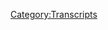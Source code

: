 {{Transcript
    | title         = [[469: August 12-13, 2020]]
    | caption       = [https://knowledgefight.libsyn.com/469-august-12-13-2020 Listen to this episode on Libsyn]
    | episodeNumber = [[469: August 12-13, 2020|469]]
    | length        = 01:35:14
}}

{{MessageBox
    | header     = Warning: Bot Generated Content
    | text       = This transcript was automatically generated by transcription software and likely contains many mistakes and misattributions. Please check the audio for definitive quotes, attribution, and context.
    | image      = N3yvass4myg91.webp
    | imagewidth = 50px
    | id         = warning
}}

{{TranscriptBlock
    | name      = Unknown Speaker
    | timestamp = 00:00:00.000
    | text      = N-n-n-n-n-n-n-knowledge fight.
}}

{{TranscriptBlock
    | name      = Unknown Speaker
    | timestamp = 00:00:13.039
    | text      = Dan and Jordan, I am sweating.
}}

{{TranscriptBlock
    | name      = Unknown Speaker
    | timestamp = 00:00:19.760
    | text      = Knowledgefight.com, it's time to pray.
}}

{{TranscriptBlock
    | name      = Unknown Speaker
    | timestamp = 00:00:21.519
    | text      = I have great respect for knowledgefight.
}}

{{TranscriptBlock
    | name      = Unknown Speaker
    | timestamp = 00:00:23.920
    | text      = Knowledgefight.
}}

{{TranscriptBlock
    | name      = Unknown Speaker
    | timestamp = 00:00:24.920
    | text      = I'm sick of them posing as if they're the good guys, saying we are the bad guys.
}}

{{TranscriptBlock
    | name      = Unknown Speaker
    | timestamp = 00:00:29.719
    | text      = Knowledgefight.
}}

{{TranscriptBlock
    | name      = Unknown Speaker
    | timestamp = 00:00:30.719
    | text      = Dan and Jordan.
}}

{{TranscriptBlock
    | name      = Unknown Speaker
    | timestamp = 00:00:31.719
    | text      = Knowledgefight.
}}

{{TranscriptBlock
    | name      = Unknown Speaker
    | timestamp = 00:00:32.719
    | text      = Red alert.
}}

{{TranscriptBlock
    | name      = Unknown Speaker
    | timestamp = 00:00:33.719
    | text      = Red alert.
}}

{{TranscriptBlock
    | name      = Unknown Speaker
    | timestamp = 00:00:34.719
    | text      = Red alert.
}}

{{TranscriptBlock
    | name      = Unknown Speaker
    | timestamp = 00:00:35.719
    | text      = Need money.
}}

{{TranscriptBlock
    | name      = Unknown Speaker
    | timestamp = 00:00:36.719
    | text      = Red alert.
}}

{{TranscriptBlock
    | name      = Unknown Speaker
    | timestamp = 00:00:37.719
    | text      = Red alert.
}}

{{TranscriptBlock
    | name      = Unknown Speaker
    | timestamp = 00:00:38.719
    | text      = Andy in Kansas.
}}

{{TranscriptBlock
    | name      = Unknown Speaker
    | timestamp = 00:00:39.719
    | text      = Andy in Kansas.
}}

{{TranscriptBlock
    | name      = Unknown Speaker
    | timestamp = 00:00:40.719
    | text      = Stop it.
}}

{{TranscriptBlock
    | name      = Unknown Speaker
    | timestamp = 00:00:41.719
    | text      = Andy in Kansas.
}}

{{TranscriptBlock
    | name      = Unknown Speaker
    | timestamp = 00:00:42.719
    | text      = Andy in Kansas.
}}

{{TranscriptBlock
    | name      = Unknown Speaker
    | timestamp = 00:00:43.719
    | text      = It's time to pray.
}}

{{TranscriptBlock
    | name      = Unknown Speaker
    | timestamp = 00:00:44.719
    | text      = Andy in Kansas.
}}

{{TranscriptBlock
    | name      = Unknown Speaker
    | timestamp = 00:00:45.719
    | text      = You're on the air.
}}

{{TranscriptBlock
    | name      = Unknown Speaker
    | timestamp = 00:00:46.719
    | text      = Thanks for holding.
}}

{{TranscriptBlock
    | name      = Unknown Speaker
    | timestamp = 00:00:47.719
    | text      = Hello, Alex.
}}

{{TranscriptBlock
    | name      = Unknown Speaker
    | timestamp = 00:00:48.719
    | text      = I'm a first time caller.
}}

{{TranscriptBlock
    | name      = Unknown Speaker
    | timestamp = 00:00:49.719
    | text      = I'm a huge fan.
}}

{{TranscriptBlock
    | name      = Unknown Speaker
    | timestamp = 00:00:50.719
    | text      = I love your work.
}}

{{TranscriptBlock
    | name      = Unknown Speaker
    | timestamp = 00:00:51.719
    | text      = Knowledgefight.
}}

{{TranscriptBlock
    | name      = Unknown Speaker
    | timestamp = 00:00:52.719
    | text      = Knowledgefight.com.
}}

{{TranscriptBlock
    | name      = Unknown Speaker
    | timestamp = 00:00:53.719
    | text      = I love you.
}}

{{TranscriptBlock
    | name      = Unknown Speaker
    | timestamp = 00:00:54.719
    | text      = Hey, everybody, welcome back to Knowledgefight, I'm Dan.
}}

{{TranscriptBlock
    | name      = Unknown Speaker
    | timestamp = 00:00:59.719
    | text      = I'm Jordan.
}}

{{TranscriptBlock
    | name      = Unknown Speaker
    | timestamp = 00:01:00.719
    | text      = We're a couple dudes.
}}

{{TranscriptBlock
    | name      = Unknown Speaker
    | timestamp = 00:01:01.719
    | text      = I like to sit around, drink novelty beverages, and talk just a little bit about Alex Jones.
}}

{{TranscriptBlock
    | name      = Unknown Speaker
    | timestamp = 00:01:06.480
    | text      = Oh, indeed we are, Dan.
}}

{{TranscriptBlock
    | name      = Unknown Speaker
    | timestamp = 00:01:07.480
    | text      = Jordan.
}}

{{TranscriptBlock
    | name      = Unknown Speaker
    | timestamp = 00:01:08.480
    | text      = Dan!
}}

{{TranscriptBlock
    | name      = Unknown Speaker
    | timestamp = 00:01:09.480
    | text      = Jordan.
}}

{{TranscriptBlock
    | name      = Unknown Speaker
    | timestamp = 00:01:10.480
    | text      = Quick question for you.
}}

{{TranscriptBlock
    | name      = Unknown Speaker
    | timestamp = 00:01:11.480
    | text      = What's up?
}}

{{TranscriptBlock
    | name      = Unknown Speaker
    | timestamp = 00:01:12.480
    | text      = What's your bright spot this week?
}}

{{TranscriptBlock
    | name      = Unknown Speaker
    | timestamp = 00:01:13.480
    | text      = Well, my bright spot today can be found in a very special location.
}}

{{TranscriptBlock
    | name      = Unknown Speaker
    | timestamp = 00:01:14.480
    | text      = All right.
}}

{{TranscriptBlock
    | name      = Unknown Speaker
    | timestamp = 00:01:15.480
    | text      = That is inside.
}}

{{TranscriptBlock
    | name      = Unknown Speaker
    | timestamp = 00:01:16.480
    | text      = In the mailbag?
}}

{{TranscriptBlock
    | name      = Unknown Speaker
    | timestamp = 00:01:17.480
    | text      = You bet.
}}

{{TranscriptBlock
    | name      = Unknown Speaker
    | timestamp = 00:01:18.480
    | text      = Oh, boy.
}}

{{TranscriptBlock
    | name      = Unknown Speaker
    | timestamp = 00:01:19.480
    | text      = Yep.
}}

{{TranscriptBlock
    | name      = Unknown Speaker
    | timestamp = 00:01:20.480
    | text      = Holy cow, you brought out the mailbag quick.
}}

{{TranscriptBlock
    | name      = Unknown Speaker
    | timestamp = 00:01:21.480
    | text      = Actually, I don't know who to give a thank you to on this, because it did not come with
}}

{{TranscriptBlock
    | name      = Unknown Speaker
    | timestamp = 00:01:23.239
    | text      = a name, but someone sent a SodaStream machine, so I can make my own seltzers, which is-
}}

{{TranscriptBlock
    | name      = Unknown Speaker
    | timestamp = 00:01:29.439
    | text      = It was going to happen someday.
}}

{{TranscriptBlock
    | name      = Unknown Speaker
    | timestamp = 00:01:30.939
    | text      = I was worried that it might... I have gone to Target a number of times in the past, and
}}

{{TranscriptBlock
    | name      = Unknown Speaker
    | timestamp = 00:01:35.560
    | text      = I've walked past the aisle of the SodaStream, and I'm like, wow, I need to get one.
}}

{{TranscriptBlock
    | name      = Unknown Speaker
    | timestamp = 00:01:40.400
    | text      = Well, obviously.
}}

{{TranscriptBlock
    | name      = Unknown Speaker
    | timestamp = 00:01:41.400
    | text      = But I could never get myself to make the jump, for a number of reasons.
}}

{{TranscriptBlock
    | name      = Unknown Speaker
    | timestamp = 00:01:45.500
    | text      = One is because I'm known for novelty purchases that are like, why did I do that?
}}

{{TranscriptBlock
    | name      = Unknown Speaker
    | timestamp = 00:01:49.599
    | text      = Sure, sure, sure.
}}

{{TranscriptBlock
    | name      = Unknown Speaker
    | timestamp = 00:01:50.719
    | text      = Waffle makers in the past-
}}

{{TranscriptBlock
    | name      = Unknown Speaker
    | timestamp = 00:01:51.959
    | text      = Of course.
}}

{{TranscriptBlock
    | name      = Unknown Speaker
    | timestamp = 00:01:52.959
    | text      = And thankfully, those are very cheap, but I couldn't commit to the idea of a purchase
}}

{{TranscriptBlock
    | name      = Unknown Speaker
    | timestamp = 00:01:58.560
    | text      = of a SodaStream, and one showed up, and I thought that was really cool.
}}

{{TranscriptBlock
    | name      = Unknown Speaker
    | timestamp = 00:02:03.159
    | text      = There were no flavorings in it, so I have to go and get some, and then I'll test it
}}

{{TranscriptBlock
    | name      = Unknown Speaker
    | timestamp = 00:02:06.799
    | text      = out and try out the machine.
}}

{{TranscriptBlock
    | name      = Unknown Speaker
    | timestamp = 00:02:07.799
    | text      = How does it work?
}}

{{TranscriptBlock
    | name      = Unknown Speaker
    | timestamp = 00:02:08.800
    | text      = Can you just SodaStream anything?
}}

{{TranscriptBlock
    | name      = Unknown Speaker
    | timestamp = 00:02:10.639
    | text      = I wouldn't.
}}

{{TranscriptBlock
    | name      = Unknown Speaker
    | timestamp = 00:02:11.800
    | text      = Can you just put anything in there and see what happens?
}}

{{TranscriptBlock
    | name      = Unknown Speaker
    | timestamp = 00:02:13.960
    | text      = I think you could, yeah.
}}

{{TranscriptBlock
    | name      = Unknown Speaker
    | timestamp = 00:02:14.960
    | text      = I think you can, right?
}}

{{TranscriptBlock
    | name      = Unknown Speaker
    | timestamp = 00:02:15.960
    | text      = Yeah, I think you could make a soda more fizzy.
}}

{{TranscriptBlock
    | name      = Unknown Speaker
    | timestamp = 00:02:18.680
    | text      = Right, so can you-
}}

{{TranscriptBlock
    | name      = Unknown Speaker
    | timestamp = 00:02:19.680
    | text      = Yeah, I think you could.
}}

{{TranscriptBlock
    | name      = Unknown Speaker
    | timestamp = 00:02:20.680
    | text      = What can't you turn into a seltzer?
}}

{{TranscriptBlock
    | name      = Unknown Speaker
    | timestamp = 00:02:21.960
    | text      = I was worried about those sorts of thoughts, because they inevitably lead to fizzy milk,
}}

{{TranscriptBlock
    | name      = Unknown Speaker
    | timestamp = 00:02:29.319
    | text      = and these sorts of things.
}}

{{TranscriptBlock
    | name      = Unknown Speaker
    | timestamp = 00:02:30.319
    | text      = I think that's a dangerous road to go down, and I'd prefer not to explore it, if possible.
}}

{{TranscriptBlock
    | name      = Unknown Speaker
    | timestamp = 00:02:34.879
    | text      = And that's why we got you a SodaStream, to make it inevitable and impossible to avoid.
}}

{{TranscriptBlock
    | name      = Unknown Speaker
    | timestamp = 00:02:39.479
    | text      = We'll see.
}}

{{TranscriptBlock
    | name      = Unknown Speaker
    | timestamp = 00:02:40.479
    | text      = Whoever sent that, please send me an email so I can give you a proper thank you.
}}

{{TranscriptBlock
    | name      = Unknown Speaker
    | timestamp = 00:02:44.240
    | text      = Yes, please.
}}

{{TranscriptBlock
    | name      = Unknown Speaker
    | timestamp = 00:02:45.240
    | text      = I do appreciate it very much, and I look forward to going crazy-
}}

{{TranscriptBlock
    | name      = Unknown Speaker
    | timestamp = 00:02:49.080
    | text      = Yeah, I'm excited to.
}}

{{TranscriptBlock
    | name      = Unknown Speaker
    | timestamp = 00:02:51.199
    | text      = It's carbonated coffee.
}}

{{TranscriptBlock
    | name      = Unknown Speaker
    | timestamp = 00:02:52.199
    | text      = I can't wait for late night, 3 a.m. text, like, did you know that you could put this
}}

{{TranscriptBlock
    | name      = Unknown Speaker
    | timestamp = 00:02:57.280
    | text      = in seltzer form?
}}

{{TranscriptBlock
    | name      = Unknown Speaker
    | timestamp = 00:02:58.280
    | text      = Jordan.
}}

{{TranscriptBlock
    | name      = Unknown Speaker
    | timestamp = 00:02:59.280
    | text      = Yeah, how about you?
}}

{{TranscriptBlock
    | name      = Unknown Speaker
    | timestamp = 00:03:01.280
    | text      = Oh, man, this is sad.
}}

{{TranscriptBlock
    | name      = Unknown Speaker
    | timestamp = 00:03:04.759
    | text      = You may feel like it's insignificant and small, but I've rediscovered my utter joy with Extra
}}

{{TranscriptBlock
    | name      = Unknown Speaker
    | timestamp = 00:03:12.000
    | text      = Crunchy Peanut Butter, Dan.
}}

{{TranscriptBlock
    | name      = Unknown Speaker
    | timestamp = 00:03:13.759
    | text      = It's not that small.
}}

{{TranscriptBlock
    | name      = Unknown Speaker
    | timestamp = 00:03:14.759
    | text      = Well, the problem is my partner has a peanut allergy.
}}

{{TranscriptBlock
    | name      = Unknown Speaker
    | timestamp = 00:03:19.080
    | text      = Oh, that is a problem.
}}

{{TranscriptBlock
    | name      = Unknown Speaker
    | timestamp = 00:03:20.080
    | text      = For several years, I have foresworn all peanut butter, and now, at this point in time, she's
}}

{{TranscriptBlock
    | name      = Unknown Speaker
    | timestamp = 00:03:26.680
    | text      = like, you're going to die without peanut butter.
}}

{{TranscriptBlock
    | name      = Unknown Speaker
    | timestamp = 00:03:29.039
    | text      = I can't live with you, COVID, et cetera.
}}

{{TranscriptBlock
    | name      = Unknown Speaker
    | timestamp = 00:03:32.259
    | text      = And so here we are.
}}

{{TranscriptBlock
    | name      = Unknown Speaker
    | timestamp = 00:03:33.259
    | text      = You find that your mood is drastically altered by not having peanut butter?
}}

{{TranscriptBlock
    | name      = Unknown Speaker
    | timestamp = 00:03:37.319
    | text      = Totally.
}}

{{TranscriptBlock
    | name      = Unknown Speaker
    | timestamp = 00:03:38.319
    | text      = I found that same thing with ketchup for me.
}}

{{TranscriptBlock
    | name      = Unknown Speaker
    | timestamp = 00:03:40.159
    | text      = I don't know what it is.
}}

{{TranscriptBlock
    | name      = Unknown Speaker
    | timestamp = 00:03:41.159
    | text      = Really?
}}

{{TranscriptBlock
    | name      = Unknown Speaker
    | timestamp = 00:03:42.159
    | text      = If I go months without ketchup, I end up becoming a real asshole.
}}

{{TranscriptBlock
    | name      = Unknown Speaker
    | timestamp = 00:03:46.240
    | text      = I found that out when I was in Greece.
}}

{{TranscriptBlock
    | name      = Unknown Speaker
    | timestamp = 00:03:48.439
    | text      = There wasn't a lot of ketchup around.
}}

{{TranscriptBlock
    | name      = Unknown Speaker
    | timestamp = 00:03:49.759
    | text      = Yeah, yeah, yeah, yeah.
}}

{{TranscriptBlock
    | name      = Unknown Speaker
    | timestamp = 00:03:50.759
    | text      = And I've got some, and I was like, I don't know, like a peen, maybe?
}}

{{TranscriptBlock
    | name      = Unknown Speaker
    | timestamp = 00:03:53.599
    | text      = You must be missing some amino acid or something that's in the peanut butter.
}}

{{TranscriptBlock
    | name      = Unknown Speaker
    | timestamp = 00:03:56.599
    | text      = Something that can only exist in peanut butter.
}}

{{TranscriptBlock
    | name      = Unknown Speaker
    | timestamp = 00:03:58.379
    | text      = What about cashew butter?
}}

{{TranscriptBlock
    | name      = Unknown Speaker
    | timestamp = 00:03:59.599
    | text      = Has she alerted cashews?
}}

{{TranscriptBlock
    | name      = Unknown Speaker
    | timestamp = 00:04:00.599
    | text      = What about cashew butter, Dan?
}}

{{TranscriptBlock
    | name      = Unknown Speaker
    | timestamp = 00:04:02.780
    | text      = You can't go for cashew butter?
}}

{{TranscriptBlock
    | name      = Unknown Speaker
    | timestamp = 00:04:04.080
    | text      = Have you tasted cashew butter?
}}

{{TranscriptBlock
    | name      = Unknown Speaker
    | timestamp = 00:04:05.360
    | text      = What about cookie butter?
}}

{{TranscriptBlock
    | name      = Unknown Speaker
    | timestamp = 00:04:06.639
    | text      = Lies?
}}

{{TranscriptBlock
    | name      = Unknown Speaker
    | timestamp = 00:04:07.639
    | text      = What about lies?
}}

{{TranscriptBlock
    | name      = Unknown Speaker
    | timestamp = 00:04:08.639
    | text      = Is that what you're telling me?
}}

{{TranscriptBlock
    | name      = Unknown Speaker
    | timestamp = 00:04:09.639
    | text      = You should try another butter.
}}

{{TranscriptBlock
    | name      = Unknown Speaker
    | timestamp = 00:04:10.960
    | text      = Refuse.
}}

{{TranscriptBlock
    | name      = Unknown Speaker
    | timestamp = 00:04:11.960
    | text      = Okay.
}}

{{TranscriptBlock
    | name      = Unknown Speaker
    | timestamp = 00:04:12.960
    | text      = All right.
}}

{{TranscriptBlock
    | name      = Unknown Speaker
    | timestamp = 00:04:13.960
    | text      = Just trying to figure out a way to help your domestic situation.
}}

{{TranscriptBlock
    | name      = Unknown Speaker
    | timestamp = 00:04:15.280
    | text      = Let's tell you something, I have eaten several hundred peanut butter and jelly sandwiches
}}

{{TranscriptBlock
    | name      = Unknown Speaker
    | timestamp = 00:04:19.800
    | text      = in the past week.
}}

{{TranscriptBlock
    | name      = Unknown Speaker
    | timestamp = 00:04:20.800
    | text      = Ooh, I have something here you should try.
}}

{{TranscriptBlock
    | name      = Unknown Speaker
    | timestamp = 00:04:22.360
    | text      = Fantastic.
}}

{{TranscriptBlock
    | name      = Unknown Speaker
    | timestamp = 00:04:23.360
    | text      = Oh, what's that?
}}

{{TranscriptBlock
    | name      = Unknown Speaker
    | timestamp = 00:04:24.360
    | text      = A little thing that I got at the grocery store.
}}

{{TranscriptBlock
    | name      = Unknown Speaker
    | timestamp = 00:04:25.360
    | text      = PB and J Bites.
}}

{{TranscriptBlock
    | name      = Unknown Speaker
    | timestamp = 00:04:26.360
    | text      = PB and J Bites.
}}

{{TranscriptBlock
    | name      = Unknown Speaker
    | timestamp = 00:04:27.360
    | text      = Yeah, you should give this a try.
}}

{{TranscriptBlock
    | name      = Unknown Speaker
    | timestamp = 00:04:28.360
    | text      = All right.
}}

{{TranscriptBlock
    | name      = Unknown Speaker
    | timestamp = 00:04:29.360
    | text      = A little novelty food that I found.
}}

{{TranscriptBlock
    | name      = Unknown Speaker
    | timestamp = 00:04:30.639
    | text      = Let's see how this works.
}}

{{TranscriptBlock
    | name      = Unknown Speaker
    | timestamp = 00:04:31.639
    | text      = I think that this was a little bit weird, but I found it enjoyable.
}}

{{TranscriptBlock
    | name      = Unknown Speaker
    | timestamp = 00:04:36.519
    | text      = It's a little bit of like a shell, sort of a pillowy shell that's covered in basically
}}

{{TranscriptBlock
    | name      = Unknown Speaker
    | timestamp = 00:04:41.240
    | text      = like a dusting of peanut flour and then strawberry jam on the inside.
}}

{{TranscriptBlock
    | name      = Unknown Speaker
    | timestamp = 00:04:45.759
    | text      = That's fantastic.
}}

{{TranscriptBlock
    | name      = Unknown Speaker
    | timestamp = 00:04:46.759
    | text      = Yeah, it's pretty good.
}}

{{TranscriptBlock
    | name      = Unknown Speaker
    | timestamp = 00:04:47.759
    | text      = It's perfect.
}}

{{TranscriptBlock
    | name      = Unknown Speaker
    | timestamp = 00:04:48.759
    | text      = Yeah, I enjoy that.
}}

{{TranscriptBlock
    | name      = Unknown Speaker
    | timestamp = 00:04:49.759
    | text      = It reminds me of like a crunchier Uncrustable.
}}

{{TranscriptBlock
    | name      = Unknown Speaker
    | timestamp = 00:04:51.839
    | text      = Do you remember the Uncrustables, the pre-made?
}}

{{TranscriptBlock
    | name      = Unknown Speaker
    | timestamp = 00:04:53.839
    | text      = Oh, yeah.
}}

{{TranscriptBlock
    | name      = Unknown Speaker
    | timestamp = 00:04:54.839
    | text      = Now, here's what's fun about this.
}}

{{TranscriptBlock
    | name      = Unknown Speaker
    | timestamp = 00:04:56.879
    | text      = Some people might think that we cut and I went to the kitchen and grabbed these snacks.
}}

{{TranscriptBlock
    | name      = Unknown Speaker
    | timestamp = 00:05:03.720
    | text      = Oh, good God.
}}

{{TranscriptBlock
    | name      = Unknown Speaker
    | timestamp = 00:05:04.720
    | text      = No, no.
}}

{{TranscriptBlock
    | name      = Unknown Speaker
    | timestamp = 00:05:05.720
    | text      = No, no, no.
}}

{{TranscriptBlock
    | name      = Unknown Speaker
    | timestamp = 00:05:06.720
    | text      = If you want to know how Knowledge Fight is recorded, I have some snacks on my desk.
}}

{{TranscriptBlock
    | name      = Unknown Speaker
    | timestamp = 00:05:09.720
    | text      = They just so happened to be what I was snacking on earlier.
}}

{{TranscriptBlock
    | name      = Unknown Speaker
    | timestamp = 00:05:13.079
    | text      = Convenience.
}}

{{TranscriptBlock
    | name      = Unknown Speaker
    | timestamp = 00:05:14.079
    | text      = I'm sorry that that wasn't all that crunchy.
}}

{{TranscriptBlock
    | name      = Unknown Speaker
    | timestamp = 00:05:16.879
    | text      = No, it was delicious.
}}

{{TranscriptBlock
    | name      = Unknown Speaker
    | timestamp = 00:05:18.199
    | text      = But I'm glad that you're rediscovering that love.
}}

{{TranscriptBlock
    | name      = Unknown Speaker
    | timestamp = 00:05:21.000
    | text      = Fantastic.
}}

{{TranscriptBlock
    | name      = Unknown Speaker
    | timestamp = 00:05:22.000
    | text      = I, myself, am rediscovering my love of Alex Jones and his stupid nonsense.
}}

{{TranscriptBlock
    | name      = Unknown Speaker
    | timestamp = 00:05:26.759
    | text      = Not entirely true.
}}

{{TranscriptBlock
    | name      = Unknown Speaker
    | timestamp = 00:05:27.759
    | text      = I just wanted to transition.
}}

{{TranscriptBlock
    | name      = Unknown Speaker
    | timestamp = 00:05:28.759
    | text      = Oh, okay.
}}

{{TranscriptBlock
    | name      = Unknown Speaker
    | timestamp = 00:05:29.759
    | text      = All right.
}}

{{TranscriptBlock
    | name      = Unknown Speaker
    | timestamp = 00:05:30.759
    | text      = But today, Jordan, we're going to be going over the time period of August 12th and 13th,
}}

{{TranscriptBlock
    | name      = Unknown Speaker
    | timestamp = 00:05:34.040
    | text      = 2020.
}}

{{TranscriptBlock
    | name      = Unknown Speaker
    | timestamp = 00:05:35.040
    | text      = I'm damn, this is 2020.
}}

{{TranscriptBlock
    | name      = Unknown Speaker
    | timestamp = 00:05:36.040
    | text      = God damn it.
}}

{{TranscriptBlock
    | name      = Unknown Speaker
    | timestamp = 00:05:37.040
    | text      = And here is the part of the show where I will copy and paste my lecture from the last time
}}

{{TranscriptBlock
    | name      = Unknown Speaker
    | timestamp = 00:05:44.360
    | text      = Alex went viral.
}}

{{TranscriptBlock
    | name      = Unknown Speaker
    | timestamp = 00:05:47.439
    | text      = And I tried to explain to everybody that, hey, this just works in his advantage.
}}

{{TranscriptBlock
    | name      = Unknown Speaker
    | timestamp = 00:05:51.079
    | text      = You just got a video that went around that got 12 million views.
}}

{{TranscriptBlock
    | name      = Unknown Speaker
    | timestamp = 00:05:54.560
    | text      = No, no, no.
}}

{{TranscriptBlock
    | name      = Unknown Speaker
    | timestamp = 00:05:55.560
    | text      = It was great.
}}

{{TranscriptBlock
    | name      = Unknown Speaker
    | timestamp = 00:05:56.560
    | text      = Thanks, Patton.
}}

{{TranscriptBlock
    | name      = Unknown Speaker
    | timestamp = 00:05:57.560
    | text      = Thanks for your help, Oswald.
}}

{{TranscriptBlock
    | name      = Unknown Speaker
    | timestamp = 00:05:58.560
    | text      = Hey, nothing against Patton.
}}

{{TranscriptBlock
    | name      = Unknown Speaker
    | timestamp = 00:05:59.560
    | text      = I understand the instinct.
}}

{{TranscriptBlock
    | name      = Unknown Speaker
    | timestamp = 00:06:00.560
    | text      = And it is funny.
}}

{{TranscriptBlock
    | name      = Unknown Speaker
    | timestamp = 00:06:01.560
    | text      = It's so funny.
}}

{{TranscriptBlock
    | name      = Unknown Speaker
    | timestamp = 00:06:02.560
    | text      = Tiny Bullhorn is hilarious.
}}

{{TranscriptBlock
    | name      = Unknown Speaker
    | timestamp = 00:06:03.560
    | text      = Tiny Bullhorn.
}}

{{TranscriptBlock
    | name      = Unknown Speaker
    | timestamp = 00:06:04.560
    | text      = Of course.
}}

{{TranscriptBlock
    | name      = Unknown Speaker
    | timestamp = 00:06:05.560
    | text      = I remember when we were talking about it on Monday's episode, I was like, this seems like
}}

{{TranscriptBlock
    | name      = Unknown Speaker
    | timestamp = 00:06:10.079
    | text      = it's a joke.
}}

{{TranscriptBlock
    | name      = Unknown Speaker
    | timestamp = 00:06:11.079
    | text      = It has to.
}}

{{TranscriptBlock
    | name      = Unknown Speaker
    | timestamp = 00:06:12.079
    | text      = Maybe it was.
}}

{{TranscriptBlock
    | name      = Unknown Speaker
    | timestamp = 00:06:13.079
    | text      = It's possible.
}}

{{TranscriptBlock
    | name      = Unknown Speaker
    | timestamp = 00:06:14.079
    | text      = I don't think Alex or any of his producers are that smart.
}}

{{TranscriptBlock
    | name      = Unknown Speaker
    | timestamp = 00:06:15.600
    | text      = They're like, use a Tiny Bullhorn, people will make fun of you.
}}

{{TranscriptBlock
    | name      = Unknown Speaker
    | timestamp = 00:06:19.680
    | text      = There's no way there's that much craft involved and trolling.
}}

{{TranscriptBlock
    | name      = Unknown Speaker
    | timestamp = 00:06:23.759
    | text      = But yeah, one thing I wanted to tweet, but I feel like it's just so scoldy and not really
}}

{{TranscriptBlock
    | name      = Unknown Speaker
    | timestamp = 00:06:31.959
    | text      = what I feel like introduces much to the conversation is like, you all love this.
}}

{{TranscriptBlock
    | name      = Unknown Speaker
    | timestamp = 00:06:38.540
    | text      = And I do too.
}}

{{TranscriptBlock
    | name      = Unknown Speaker
    | timestamp = 00:06:39.540
    | text      = It's very funny.
}}

{{TranscriptBlock
    | name      = Unknown Speaker
    | timestamp = 00:06:40.540
    | text      = It's a Tiny Bullhorn.
}}

{{TranscriptBlock
    | name      = Unknown Speaker
    | timestamp = 00:06:41.540
    | text      = Alex is acting like an asshole.
}}

{{TranscriptBlock
    | name      = Unknown Speaker
    | timestamp = 00:06:42.920
    | text      = It's a Tiny Bullhorn, Dan.
}}

{{TranscriptBlock
    | name      = Unknown Speaker
    | timestamp = 00:06:44.139
    | text      = You want to shame him for yelling at these kids who are disinterested at Barton Springs
}}

{{TranscriptBlock
    | name      = Unknown Speaker
    | timestamp = 00:06:49.480
    | text      = or the Greenbelt or whatever.
}}

{{TranscriptBlock
    | name      = Unknown Speaker
    | timestamp = 00:06:51.319
    | text      = And I understand that.
}}

{{TranscriptBlock
    | name      = Unknown Speaker
    | timestamp = 00:06:52.800
    | text      = You will not shame him.
}}

{{TranscriptBlock
    | name      = Unknown Speaker
    | timestamp = 00:06:55.800
    | text      = There is no shame that is going to come from this.
}}

{{TranscriptBlock
    | name      = Unknown Speaker
    | timestamp = 00:06:59.180
    | text      = The ultimate goal isn't going to end up being reached.
}}

{{TranscriptBlock
    | name      = Unknown Speaker
    | timestamp = 00:07:02.040
    | text      = A more productive use of people's time right now, if you want to have tweets that are getting
}}

{{TranscriptBlock
    | name      = Unknown Speaker
    | timestamp = 00:07:07.439
    | text      = thousands of retweets, is making everyone aware that right now Alex is dancing around
}}

{{TranscriptBlock
    | name      = Unknown Speaker
    | timestamp = 00:07:12.600
    | text      = saying that COVID deaths are fake people, like something like that, because that has
}}

{{TranscriptBlock
    | name      = Unknown Speaker
    | timestamp = 00:07:18.680
    | text      = implications.
}}

{{TranscriptBlock
    | name      = Unknown Speaker
    | timestamp = 00:07:20.459
    | text      = That has implications in terms of his life.
}}

{{TranscriptBlock
    | name      = Unknown Speaker
    | timestamp = 00:07:22.879
    | text      = That is real.
}}

{{TranscriptBlock
    | name      = Unknown Speaker
    | timestamp = 00:07:23.879
    | text      = That is serious.
}}

{{TranscriptBlock
    | name      = Unknown Speaker
    | timestamp = 00:07:24.879
    | text      = That is dangerous.
}}

{{TranscriptBlock
    | name      = Unknown Speaker
    | timestamp = 00:07:26.160
    | text      = You want to get rid of him, right?
}}

{{TranscriptBlock
    | name      = Unknown Speaker
    | timestamp = 00:07:27.560
    | text      = Well, and he's in the middle of a lawsuit with Sandy Hook for saying that these people
}}

{{TranscriptBlock
    | name      = Unknown Speaker
    | timestamp = 00:07:34.600
    | text      = were crisis actors and all of that.
}}

{{TranscriptBlock
    | name      = Unknown Speaker
    | timestamp = 00:07:38.120
    | text      = His ability to try and pretend that he's learned his lesson, because that's something he's
}}

{{TranscriptBlock
    | name      = Unknown Speaker
    | timestamp = 00:07:44.279
    | text      = going to have to try and present in the case.
}}

{{TranscriptBlock
    | name      = Unknown Speaker
    | timestamp = 00:07:47.399
    | text      = I realized that I was being misled by X, Y, and Z people like Wolfgang Halbig.
}}

{{TranscriptBlock
    | name      = Unknown Speaker
    | timestamp = 00:07:54.019
    | text      = That ability to play that card diminishes when you recognize, oh, he's doing very similar
}}

{{TranscriptBlock
    | name      = Unknown Speaker
    | timestamp = 00:07:59.360
    | text      = things again without the influence of people like Jim Fetzer or Wolfgang Halbig.
}}

{{TranscriptBlock
    | name      = Unknown Speaker
    | timestamp = 00:08:04.839
    | text      = He can do this all on his own, and it erodes his ability to defend himself from those sorts
}}

{{TranscriptBlock
    | name      = Unknown Speaker
    | timestamp = 00:08:10.139
    | text      = of things.
}}

{{TranscriptBlock
    | name      = Unknown Speaker
    | timestamp = 00:08:11.139
    | text      = I feel like that would be a more productive, but...
}}

{{TranscriptBlock
    | name      = Unknown Speaker
    | timestamp = 00:08:12.560
    | text      = It seems like, honestly, that's something that the families could add right now to their
}}

{{TranscriptBlock
    | name      = Unknown Speaker
    | timestamp = 00:08:18.480
    | text      = deal is just literally like, hey, as another piece of evidence, we're tossing in this fact
}}

{{TranscriptBlock
    | name      = Unknown Speaker
    | timestamp = 00:08:23.600
    | text      = right now.
}}

{{TranscriptBlock
    | name      = Unknown Speaker
    | timestamp = 00:08:24.600
    | text      = You haven't ruled.
}}

{{TranscriptBlock
    | name      = Unknown Speaker
    | timestamp = 00:08:25.600
    | text      = We haven't even gone to trial yet.
}}

{{TranscriptBlock
    | name      = Unknown Speaker
    | timestamp = 00:08:27.120
    | text      = So guess what?
}}

{{TranscriptBlock
    | name      = Unknown Speaker
    | timestamp = 00:08:28.120
    | text      = He's doing it now in 2020.
}}

{{TranscriptBlock
    | name      = Unknown Speaker
    | timestamp = 00:08:30.040
    | text      = I think in terms of showing of character, showing of any kind of...
}}

{{TranscriptBlock
    | name      = Unknown Speaker
    | timestamp = 00:08:36.799
    | text      = Remorse.
}}

{{TranscriptBlock
    | name      = Unknown Speaker
    | timestamp = 00:08:37.799
    | text      = Remorse or growth or any... I don't know how much that would implicate the actual trial
}}

{{TranscriptBlock
    | name      = Unknown Speaker
    | timestamp = 00:08:43.759
    | text      = itself, but yeah, I think it is relevant.
}}

{{TranscriptBlock
    | name      = Unknown Speaker
    | timestamp = 00:08:46.639
    | text      = Yeah, totally.
}}

{{TranscriptBlock
    | name      = Unknown Speaker
    | timestamp = 00:08:48.039
    | text      = It's damning in terms of his claims that like, oh, I just got tricked by... or whatever.
}}

{{TranscriptBlock
    | name      = Unknown Speaker
    | timestamp = 00:08:59.320
    | text      = It's all their fault.
}}

{{TranscriptBlock
    | name      = Unknown Speaker
    | timestamp = 00:09:00.320
    | text      = It's Dan Badandi's fault or whatever.
}}

{{TranscriptBlock
    | name      = Unknown Speaker
    | timestamp = 00:09:02.399
    | text      = Yeah, no kidding.
}}

{{TranscriptBlock
    | name      = Unknown Speaker
    | timestamp = 00:09:03.399
    | text      = Yeah, it's like, no, but I think that that would be a more productive thing for everybody
}}

{{TranscriptBlock
    | name      = Unknown Speaker
    | timestamp = 00:09:08.240
    | text      = to be pushing out on social media.
}}

{{TranscriptBlock
    | name      = Unknown Speaker
    | timestamp = 00:09:10.879
    | text      = That said, there's no tiny bullhorn in that, and I understand why people naturally gravitate
}}

{{TranscriptBlock
    | name      = Unknown Speaker
    | timestamp = 00:09:16.879
    | text      = towards video that's exciting, that's enticing, that's a bit embarrassing, that you would
}}

{{TranscriptBlock
    | name      = Unknown Speaker
    | timestamp = 00:09:22.519
    | text      = be embarrassed if that was you.
}}

{{TranscriptBlock
    | name      = Unknown Speaker
    | timestamp = 00:09:24.679
    | text      = You think that that's going to rub off on someone like Alex, and it's just not.
}}

{{TranscriptBlock
    | name      = Unknown Speaker
    | timestamp = 00:09:29.039
    | text      = And so, I don't know, again, this is very unsatisfying, but that's maybe the tagline
}}

{{TranscriptBlock
    | name      = Unknown Speaker
    | timestamp = 00:09:34.000
    | text      = of our show.
}}

{{TranscriptBlock
    | name      = Unknown Speaker
    | timestamp = 00:09:37.960
    | text      = I get why people do this, and I'm not mad at them.
}}

{{TranscriptBlock
    | name      = Unknown Speaker
    | timestamp = 00:09:42.700
    | text      = I'm not scolding anybody.
}}

{{TranscriptBlock
    | name      = Unknown Speaker
    | timestamp = 00:09:43.840
    | text      = I'm not shaming anybody for engaging in fun tiny bullhorn mockery.
}}

{{TranscriptBlock
    | name      = Unknown Speaker
    | timestamp = 00:09:48.960
    | text      = I just think that if people really want to address the problem, they need to get a little
}}

{{TranscriptBlock
    | name      = Unknown Speaker
    | timestamp = 00:09:54.519
    | text      = bit smarter about these things.
}}

{{TranscriptBlock
    | name      = Unknown Speaker
    | timestamp = 00:09:56.600
    | text      = And a lot of people who are putting this stuff out, these large Twitter accounts, they probably
}}

{{TranscriptBlock
    | name      = Unknown Speaker
    | timestamp = 00:10:01.399
    | text      = don't know that someone like Alex has no shame, and this doesn't matter, and it's not going
}}

{{TranscriptBlock
    | name      = Unknown Speaker
    | timestamp = 00:10:06.159
    | text      = to hurt him in any way.
}}

{{TranscriptBlock
    | name      = Unknown Speaker
    | timestamp = 00:10:07.159
    | text      = I am unsurprised that Patton Oswalt does not listen to our show, Dan.
}}

{{TranscriptBlock
    | name      = Unknown Speaker
    | timestamp = 00:10:10.759
    | text      = That does not shock me.
}}

{{TranscriptBlock
    | name      = Unknown Speaker
    | timestamp = 00:10:11.879
    | text      = We are one step removed from Patton, quite frankly.
}}

{{TranscriptBlock
    | name      = Unknown Speaker
    | timestamp = 00:10:15.159
    | text      = We are.
}}

{{TranscriptBlock
    | name      = Unknown Speaker
    | timestamp = 00:10:16.159
    | text      = Honestly.
}}

{{TranscriptBlock
    | name      = Unknown Speaker
    | timestamp = 00:10:17.159
    | text      = Yeah.
}}

{{TranscriptBlock
    | name      = Unknown Speaker
    | timestamp = 00:10:18.159
    | text      = We are.
}}

{{TranscriptBlock
    | name      = Unknown Speaker
    | timestamp = 00:10:19.159
    | text      = Yeah.
}}

{{TranscriptBlock
    | name      = Unknown Speaker
    | timestamp = 00:10:20.159
    | text      = Come on, man.
}}

{{TranscriptBlock
    | name      = Unknown Speaker
    | timestamp = 00:10:21.159
    | text      = You know who you are.
}}

{{TranscriptBlock
    | name      = Unknown Speaker
    | timestamp = 00:10:22.159
    | text      = Yeah.
}}

{{TranscriptBlock
    | name      = Unknown Speaker
    | timestamp = 00:10:23.159
    | text      = Get to work.
}}

{{TranscriptBlock
    | name      = Unknown Speaker
    | timestamp = 00:10:24.159
    | text      = There's two different things here.
}}

{{TranscriptBlock
    | name      = Unknown Speaker
    | timestamp = 00:10:25.159
    | text      = There are two types of responses that I have to social media things.
}}

{{TranscriptBlock
    | name      = Unknown Speaker
    | timestamp = 00:10:30.399
    | text      = With this, I get it, I understand, no sour on anybody, but there's better ways to go
}}

{{TranscriptBlock
    | name      = Unknown Speaker
    | timestamp = 00:10:37.080
    | text      = about this.
}}

{{TranscriptBlock
    | name      = Unknown Speaker
    | timestamp = 00:10:38.080
    | text      = There are more important things about Alex that people should know right now.
}}

{{TranscriptBlock
    | name      = Unknown Speaker
    | timestamp = 00:10:42.240
    | text      = The flip side of this is the accusations about Alex burning that homeless person's mattress,
}}

{{TranscriptBlock
    | name      = Unknown Speaker
    | timestamp = 00:10:46.960
    | text      = that person experiencing homelessness' mattress.
}}

{{TranscriptBlock
    | name      = Unknown Speaker
    | timestamp = 00:10:50.159
    | text      = That was bad.
}}

{{TranscriptBlock
    | name      = Unknown Speaker
    | timestamp = 00:10:51.440
    | text      = That is just like, well, you're giving him...
}}

{{TranscriptBlock
    | name      = Unknown Speaker
    | timestamp = 00:10:54.320
    | text      = You done fucked up.
}}

{{TranscriptBlock
    | name      = Unknown Speaker
    | timestamp = 00:10:55.559
    | text      = Yeah.
}}

{{TranscriptBlock
    | name      = Unknown Speaker
    | timestamp = 00:10:56.559
    | text      = That one is an unforced error.
}}

{{TranscriptBlock
    | name      = Unknown Speaker
    | timestamp = 00:10:57.879
    | text      = This is just, hey, I get it, but it's free promotion for him in an opportunity to actually
}}

{{TranscriptBlock
    | name      = Unknown Speaker
    | timestamp = 00:11:05.679
    | text      = hurt his business.
}}

{{TranscriptBlock
    | name      = Unknown Speaker
    | timestamp = 00:11:07.679
    | text      = Right.
}}

{{TranscriptBlock
    | name      = Unknown Speaker
    | timestamp = 00:11:08.679
    | text      = I think, okay, here's what we do.
}}

{{TranscriptBlock
    | name      = Unknown Speaker
    | timestamp = 00:11:11.320
    | text      = We create our own Chinese firewall around Alex Jones' entire operation, so any information
}}

{{TranscriptBlock
    | name      = Unknown Speaker
    | timestamp = 00:11:19.720
    | text      = that gets out through the rest of the world is filtered through our prism.
}}

{{TranscriptBlock
    | name      = Unknown Speaker
    | timestamp = 00:11:23.559
    | text      = Well, another way to do this might be I could just start actually tweeting things.
}}

{{TranscriptBlock
    | name      = Unknown Speaker
    | timestamp = 00:11:27.399
    | text      = Ooh, that would be a good idea.
}}

{{TranscriptBlock
    | name      = Unknown Speaker
    | timestamp = 00:11:28.799
    | text      = Then we could do the viral thing.
}}

{{TranscriptBlock
    | name      = Unknown Speaker
    | timestamp = 00:11:30.799
    | text      = I mean, I have such a resistance to doing anything that's primarily motivated with attention
}}

{{TranscriptBlock
    | name      = Unknown Speaker
    | timestamp = 00:11:37.360
    | text      = gathering that I just... But at the end of the day, if that's a perspective that I want
}}

{{TranscriptBlock
    | name      = Unknown Speaker
    | timestamp = 00:11:42.159
    | text      = people to take more seriously, maybe that's something I should get over and do.
}}

{{TranscriptBlock
    | name      = Unknown Speaker
    | timestamp = 00:11:46.159
    | text      = I don't know.
}}

{{TranscriptBlock
    | name      = Unknown Speaker
    | timestamp = 00:11:47.159
    | text      = Be the change you want to see in the Alex Jones world.
}}

{{TranscriptBlock
    | name      = Unknown Speaker
    | timestamp = 00:11:49.179
    | text      = It's something I'm wrestling with.
}}

{{TranscriptBlock
    | name      = Unknown Speaker
    | timestamp = 00:11:50.360
    | text      = Maybe we have to use social media after all.
}}

{{TranscriptBlock
    | name      = Unknown Speaker
    | timestamp = 00:11:52.000
    | text      = We'll see.
}}

{{TranscriptBlock
    | name      = Unknown Speaker
    | timestamp = 00:11:53.000
    | text      = Jordan, we're going to get down to business on today's episode where we will see multiple
}}

{{TranscriptBlock
    | name      = Unknown Speaker
    | timestamp = 00:11:56.539
    | text      = instances of Alex loving going viral.
}}

{{TranscriptBlock
    | name      = Unknown Speaker
    | timestamp = 00:11:58.879
    | text      = Of course he does.
}}

{{TranscriptBlock
    | name      = Unknown Speaker
    | timestamp = 00:12:00.960
    | text      = But before we get down to that, let's take a little moment to say thank you to some folks
}}

{{TranscriptBlock
    | name      = Unknown Speaker
    | timestamp = 00:12:04.000
    | text      = who signed up and are supporting the show.
}}

{{TranscriptBlock
    | name      = Unknown Speaker
    | timestamp = 00:12:05.919
    | text      = So first Nate Vee.
}}

{{TranscriptBlock
    | name      = Unknown Speaker
    | timestamp = 00:12:07.919
    | text      = Thank you so much.
}}

{{TranscriptBlock
    | name      = Unknown Speaker
    | timestamp = 00:12:09.779
    | text      = You are now a policy wonk.
}}

{{TranscriptBlock
    | name      = Unknown Speaker
    | timestamp = 00:12:10.799
    | text      = I'm a policy wonk.
}}

{{TranscriptBlock
    | name      = Unknown Speaker
    | timestamp = 00:12:11.799
    | text      = Thanks Nate.
}}

{{TranscriptBlock
    | name      = Unknown Speaker
    | timestamp = 00:12:12.799
    | text      = Thank you, Nate.
}}

{{TranscriptBlock
    | name      = Unknown Speaker
    | timestamp = 00:12:13.799
    | text      = Next Manuel R. I know Manuel.
}}

{{TranscriptBlock
    | name      = Unknown Speaker
    | timestamp = 00:12:14.799
    | text      = Thank you so much Manuel.
}}

{{TranscriptBlock
    | name      = Unknown Speaker
    | timestamp = 00:12:15.799
    | text      = You are now a policy wonk.
}}

{{TranscriptBlock
    | name      = Unknown Speaker
    | timestamp = 00:12:16.799
    | text      = I'm a policy wonk.
}}

{{TranscriptBlock
    | name      = Unknown Speaker
    | timestamp = 00:12:17.799
    | text      = Thanks Manuel.
}}

{{TranscriptBlock
    | name      = Unknown Speaker
    | timestamp = 00:12:18.799
    | text      = Thank you.
}}

{{TranscriptBlock
    | name      = Unknown Speaker
    | timestamp = 00:12:19.799
    | text      = Next rk-lover13.
}}

{{TranscriptBlock
    | name      = Unknown Speaker
    | timestamp = 00:12:20.799
    | text      = Thank you so much.
}}

{{TranscriptBlock
    | name      = Unknown Speaker
    | timestamp = 00:12:21.799
    | text      = You are now a policy wonk.
}}

{{TranscriptBlock
    | name      = Unknown Speaker
    | timestamp = 00:12:22.799
    | text      = I'm a policy wonk.
}}

{{TranscriptBlock
    | name      = Unknown Speaker
    | timestamp = 00:12:23.799
    | text      = Thanks rk-lover.
}}

{{TranscriptBlock
    | name      = Unknown Speaker
    | timestamp = 00:12:24.799
    | text      = Thank you.
}}

{{TranscriptBlock
    | name      = Unknown Speaker
    | timestamp = 00:12:25.799
    | text      = Next banditisythebestdog.
}}

{{TranscriptBlock
    | name      = Unknown Speaker
    | timestamp = 00:12:26.799
    | text      = Thank you so much.
}}

{{TranscriptBlock
    | name      = Unknown Speaker
    | timestamp = 00:12:27.799
    | text      = You are now policy wonk.
}}

{{TranscriptBlock
    | name      = Unknown Speaker
    | timestamp = 00:12:28.799
    | text      = I'm a policy wonk.
}}

{{TranscriptBlock
    | name      = Unknown Speaker
    | timestamp = 00:12:29.799
    | text      = Thank you very much.
}}

{{TranscriptBlock
    | name      = Unknown Speaker
    | timestamp = 00:12:30.799
    | text      = Good boy.
}}

{{TranscriptBlock
    | name      = Unknown Speaker
    | timestamp = 00:12:31.799
    | text      = Good boy.
}}

{{TranscriptBlock
    | name      = Unknown Speaker
    | timestamp = 00:12:32.799
    | text      = Good boy.
}}

{{TranscriptBlock
    | name      = Unknown Speaker
    | timestamp = 00:12:33.799
    | text      = Good boy.
}}

{{TranscriptBlock
    | name      = Unknown Speaker
    | timestamp = 00:12:34.799
    | text      = I've got Fanny.
}}

{{TranscriptBlock
    | name      = Unknown Speaker
    | timestamp = 00:12:35.799
    | text      = to wear a diaper. She did for a while. She's fine now. Next, Michelle H. Thank you so much.
}}

{{TranscriptBlock
    | name      = Unknown Speaker
    | timestamp = 00:12:41.379
    | text      = You are now a policy wonk. I'm a policy wonk. Thanks, Michelle. Thank you. Next, Mike S.
}}

{{TranscriptBlock
    | name      = Unknown Speaker
    | timestamp = 00:12:45.940
    | text      = Thank you so much. You are now a policy wonk. I'm a policy wonk. Thanks, Mike. Thank you.
}}

{{TranscriptBlock
    | name      = Unknown Speaker
    | timestamp = 00:12:49.879
    | text      = Next, Alex M. Thank you so much. You are now a policy wonk. I'm a policy wonk. Thank you,
}}

{{TranscriptBlock
    | name      = Unknown Speaker
    | timestamp = 00:12:54.019
    | text      = Alex. Thank you. And then finally, let's say thank you to a few people who donated on an
}}

{{TranscriptBlock
    | name      = Unknown Speaker
    | timestamp = 00:12:57.840
    | text      = elevated level. We appreciate that very much. So first, Sean R.D. Thank you so much. You
}}

{{TranscriptBlock
    | name      = Unknown Speaker
    | timestamp = 00:13:02.259
    | text      = are now a technocrat. Aaron V. Thank you so much. You are now a technocrat. And Frederico
}}

{{TranscriptBlock
    | name      = Unknown Speaker
    | timestamp = 00:13:08.000
    | text      = C.D. Thank you so much. You are now a technocrat. I'm a policy wonk. Crikey, mate. That's fantastic.
}}

{{TranscriptBlock
    | name      = Unknown Speaker
    | timestamp = 00:13:13.799
    | text      = Have yourself a brew. How's your 401k doing, bro? We got to go full tilt boogie on this,
}}

{{TranscriptBlock
    | name      = Unknown Speaker
    | timestamp = 00:13:18.519
    | text      = Watson, all right? Let's just get down to business. We ain't making that money off that
}}

{{TranscriptBlock
    | name      = Unknown Speaker
    | timestamp = 00:13:21.799
    | text      = heroin. Why are you pimps so good? My neck is freakishly large. I declare info war on
}}

{{TranscriptBlock
    | name      = Unknown Speaker
    | timestamp = 00:13:28.600
    | text      = you. Thank you so much, Sean. Thank you so much, Aaron. And thank you so much, Frederico.
}}

{{TranscriptBlock
    | name      = Unknown Speaker
    | timestamp = 00:13:32.240
    | text      = Yes, thank you very much, all of you. If you're out there listening and you're thinking, hey,
}}

{{TranscriptBlock
    | name      = Unknown Speaker
    | timestamp = 00:13:34.879
    | text      = I enjoy the show, I'd like to support these gents, you can do that by going to our website,
}}

{{TranscriptBlock
    | name      = Unknown Speaker
    | timestamp = 00:13:37.639
    | text      = knowledgefight.com, clicking the button that says support the show, or you could take that
}}

{{TranscriptBlock
    | name      = Unknown Speaker
    | timestamp = 00:13:40.639
    | text      = generosity. Here we go. Tie it up. I want to go with saran wrap. What are you going to
}}

{{TranscriptBlock
    | name      = Unknown Speaker
    | timestamp = 00:13:47.759
    | text      = do with it then? You're going to wrap it up in saran wrap. Okay. You're going to make
}}

{{TranscriptBlock
    | name      = Unknown Speaker
    | timestamp = 00:13:52.679
    | text      = sure that it's fresh. You want to suck out all the air. What's inside it? Generosity
}}

{{TranscriptBlock
    | name      = Unknown Speaker
    | timestamp = 00:13:57.840
    | text      = is inside of it. Is it inside a pan? You put it in the refrigerator, because you're listening
}}

{{TranscriptBlock
    | name      = Unknown Speaker
    | timestamp = 00:14:02.139
    | text      = to this in your car, so you want to put it in the metaphorical refrigerator. Your refrigerator
}}

{{TranscriptBlock
    | name      = Unknown Speaker
    | timestamp = 00:14:05.919
    | text      = that's in your car? No, it's a metaphorical refrigerator. It's a mental refrigerator.
}}

{{TranscriptBlock
    | name      = Unknown Speaker
    | timestamp = 00:14:10.759
    | text      = Okay. All right? When you get out, when you're done with work, you get home, you take it
}}

{{TranscriptBlock
    | name      = Unknown Speaker
    | timestamp = 00:14:14.740
    | text      = out of the fridge, Dan. You open it up and you give it to an organization or local charity.
}}

{{TranscriptBlock
    | name      = Unknown Speaker
    | timestamp = 00:14:20.600
    | text      = That was not good. I've done worse. How dare you? I've done worse, but that wasn't good.
}}

{{TranscriptBlock
    | name      = Unknown Speaker
    | timestamp = 00:14:25.120
    | text      = You were interrupting. I was trying to help, because you were going nowhere with it, but
}}

{{TranscriptBlock
    | name      = Unknown Speaker
    | timestamp = 00:14:29.799
    | text      = the thought is good. Thanks, buddy. Jordan, as you know, our phone number is 773-TATGUYS.
}}

{{TranscriptBlock
    | name      = Unknown Speaker
    | timestamp = 00:14:40.200
    | text      = And now, before we get to our show proper, we must check in with some voicemails from
}}

{{TranscriptBlock
    | name      = Unknown Speaker
    | timestamp = 00:14:45.320
    | text      = listeners. We're going to get some calls. Hey, guys. I'm a teacher, and I really enjoy
}}

{{TranscriptBlock
    | name      = Unknown Speaker
    | timestamp = 00:14:52.080
    | text      = your guys' content. I work in a rural area, and a lot of my students are fans of Alex
}}

{{TranscriptBlock
    | name      = Unknown Speaker
    | timestamp = 00:15:00.840
    | text      = Jones, and your podcast has made it so that I am able to counter some of Alex's rhetoric
}}

{{TranscriptBlock
    | name      = Unknown Speaker
    | timestamp = 00:15:09.399
    | text      = that I hear from his students with stuff that I hear from your shows.
}}

{{TranscriptBlock
    | name      = Unknown Speaker
    | timestamp = 00:15:13.759
    | text      = Fuck yeah! I just wanted to give you guys a quick thank
}}

{{TranscriptBlock
    | name      = Unknown Speaker
    | timestamp = 00:15:17.720
    | text      = you. It makes it easier to do my job and also go through the headache of hearing about conspiracies
}}

{{TranscriptBlock
    | name      = Unknown Speaker
    | timestamp = 00:15:30.159
    | text      = from my students and, sadly, my colleagues. But I really appreciate the work that you
}}

{{TranscriptBlock
    | name      = Unknown Speaker
    | timestamp = 00:15:37.159
    | text      = guys do, and I just wanted to give you guys a quick thank you, since you now have the
}}

{{TranscriptBlock
    | name      = Unknown Speaker
    | timestamp = 00:15:42.120
    | text      = TATGUY phone number. So, thank you for all that you do.
}}

{{TranscriptBlock
    | name      = Unknown Speaker
    | timestamp = 00:15:48.279
    | text      = That's a really nice message. That's a really nice message!
}}

{{TranscriptBlock
    | name      = Unknown Speaker
    | timestamp = 00:15:50.559
    | text      = Yeah, I've noticed, I've listened to some, and a lot of them are just very much like,
}}

{{TranscriptBlock
    | name      = Unknown Speaker
    | timestamp = 00:15:55.759
    | text      = thank you, you do a great job. Which is great, which is awesome!
}}

{{TranscriptBlock
    | name      = Unknown Speaker
    | timestamp = 00:15:58.799
    | text      = I appreciate that very much, but I don't want to play a ton of them, because that sounds,
}}

{{TranscriptBlock
    | name      = Unknown Speaker
    | timestamp = 00:16:03.679
    | text      = then it ends up becoming like us congratulating ourselves by way of voicemails.
}}

{{TranscriptBlock
    | name      = Unknown Speaker
    | timestamp = 00:16:08.159
    | text      = It's a little bit, I want to say, masturbatory. Sure, both of those work. But thank you so
}}

{{TranscriptBlock
    | name      = Unknown Speaker
    | timestamp = 00:16:13.519
    | text      = much. I really appreciate that message in particular, because I think it really gives
}}

{{TranscriptBlock
    | name      = Unknown Speaker
    | timestamp = 00:16:16.799
    | text      = another perspective that maybe we don't think about all that often, and that is that there
}}

{{TranscriptBlock
    | name      = Unknown Speaker
    | timestamp = 00:16:21.720
    | text      = are things... You should hit kids! Wait, what? Oh, you were
}}

{{TranscriptBlock
    | name      = Unknown Speaker
    | timestamp = 00:16:23.879
    | text      = going to say something? I was going to go a little bit different
}}

{{TranscriptBlock
    | name      = Unknown Speaker
    | timestamp = 00:16:25.440
    | text      = than that. Oh, okay, sorry.
}}

{{TranscriptBlock
    | name      = Unknown Speaker
    | timestamp = 00:16:26.440
    | text      = Yeah, there are ways in which this information can be helpful to people in other walks of
}}

{{TranscriptBlock
    | name      = Unknown Speaker
    | timestamp = 00:16:30.600
    | text      = life that maybe we take for granted sometimes. Yes, absolutely.
}}

{{TranscriptBlock
    | name      = Unknown Speaker
    | timestamp = 00:16:34.480
    | text      = And that's really awesome that that's a side effect.
}}

{{TranscriptBlock
    | name      = Unknown Speaker
    | timestamp = 00:16:36.519
    | text      = Yeah, that's great. Thank you so much for sharing that.
}}

{{TranscriptBlock
    | name      = Unknown Speaker
    | timestamp = 00:16:38.639
    | text      = Yes, thank you. Let's go to another message here.
}}

{{TranscriptBlock
    | name      = Unknown Speaker
    | timestamp = 00:16:40.639
    | text      = All right. Hi, guys. My name is Jorge Ortiz from Chile,
}}

{{TranscriptBlock
    | name      = Unknown Speaker
    | timestamp = 00:16:46.480
    | text      = from South America, and I'm a huge, huge fan. I love you guys. You have made my life better.
}}

{{TranscriptBlock
    | name      = Unknown Speaker
    | timestamp = 00:16:52.639
    | text      = You have taken me of depression. When I'm having a rough time, I always play your episodes,
}}

{{TranscriptBlock
    | name      = Unknown Speaker
    | timestamp = 00:17:00.240
    | text      = so I love you so much, guys. Thank you, thank you, thank you for everything. Friday is my
}}

{{TranscriptBlock
    | name      = Unknown Speaker
    | timestamp = 00:17:06.160
    | text      = birthday, so if you play this before Friday or near Friday, it will be amazing. Thank
}}

{{TranscriptBlock
    | name      = Unknown Speaker
    | timestamp = 00:17:12.960
    | text      = you, thank you, thank you. Happy birthday!
}}

{{TranscriptBlock
    | name      = Unknown Speaker
    | timestamp = 00:17:15.559
    | text      = Happy birthday! Shout out to Chile!
}}

{{TranscriptBlock
    | name      = Unknown Speaker
    | timestamp = 00:17:19.880
    | text      = Absolutely. I really hope that the message there is not
}}

{{TranscriptBlock
    | name      = Unknown Speaker
    | timestamp = 00:17:24.400
    | text      = that we got him off antidepressants, because I hope that's not the case. That would be
}}

{{TranscriptBlock
    | name      = Unknown Speaker
    | timestamp = 00:17:29.920
    | text      = an unhealthy use of our podcast. I hope that what's being expressed is...
}}

{{TranscriptBlock
    | name      = Unknown Speaker
    | timestamp = 00:17:36.480
    | text      = I hope that it's just an expression of our podcast, bring some happiness. But that's
}}

{{TranscriptBlock
    | name      = Unknown Speaker
    | timestamp = 00:17:43.920
    | text      = so awesome. It's really great to hear from our listeners around the world, and happy
}}

{{TranscriptBlock
    | name      = Unknown Speaker
    | timestamp = 00:17:47.559
    | text      = birthday. Happy birthday so much. Thank you very much,
}}

{{TranscriptBlock
    | name      = Unknown Speaker
    | timestamp = 00:17:50.759
    | text      = yeah. That's really awesome.
}}

{{TranscriptBlock
    | name      = Unknown Speaker
    | timestamp = 00:17:51.880
    | text      = Man, if we get a message that's like, you guys did it. You convinced me. Vaccines are
}}

{{TranscriptBlock
    | name      = Unknown Speaker
    | timestamp = 00:17:56.519
    | text      = bad. I'd be like, no! Shit, this backfired. All right, here was another message.
}}

{{TranscriptBlock
    | name      = Unknown Speaker
    | timestamp = 00:18:02.880
    | text      = Hi Dan and Jordan. I'm a first time caller. I'm a huge fan. I love your work.
}}

{{TranscriptBlock
    | name      = Unknown Speaker
    | timestamp = 00:18:07.880
    | text      = Love you. I'm Lisa, I'm a particle physicist in training,
}}

{{TranscriptBlock
    | name      = Unknown Speaker
    | timestamp = 00:18:12.960
    | text      = and I just wanted to say, Alex talks a lot about the large age on planet Saturn, and
}}

{{TranscriptBlock
    | name      = Unknown Speaker
    | timestamp = 00:18:19.960
    | text      = I think he's dumb as fuck. Well, not that and everything else. But the LHC is awesome.
}}

{{TranscriptBlock
    | name      = Unknown Speaker
    | timestamp = 00:18:28.960
    | text      = I love it, and I hope to work there someday. But no, it will not destroy the world. Even
}}

{{TranscriptBlock
    | name      = Unknown Speaker
    | timestamp = 00:18:36.599
    | text      = if the large age on collider does create a black hole, it'd be a tiny little one, and
}}

{{TranscriptBlock
    | name      = Unknown Speaker
    | timestamp = 00:18:43.759
    | text      = the odds of that even happening are incredibly small. And sure, yes, there was that one time
}}

{{TranscriptBlock
    | name      = Unknown Speaker
    | timestamp = 00:18:52.640
    | text      = that a bunch of dumb fucks, because all physicists are dumb fucks, dressed up in robes and pretended
}}

{{TranscriptBlock
    | name      = Unknown Speaker
    | timestamp = 00:19:01.680
    | text      = to worship a statue and act like Satanists, but you know.
}}

{{TranscriptBlock
    | name      = Unknown Speaker
    | timestamp = 00:19:05.359
    | text      = I knew it.
}}

{{TranscriptBlock
    | name      = Unknown Speaker
    | timestamp = 00:19:06.359
    | text      = Gotta have fun. So yeah. Just wanted to say that. Thanks. Bye.
}}

{{TranscriptBlock
    | name      = Unknown Speaker
    | timestamp = 00:19:15.079
    | text      = Thank you so much, Lisa.
}}

{{TranscriptBlock
    | name      = Unknown Speaker
    | timestamp = 00:19:16.079
    | text      = Yes, thank you very much, Lisa.
}}

{{TranscriptBlock
    | name      = Unknown Speaker
    | timestamp = 00:19:17.480
    | text      = I appreciate your call, and we are pulling for you to get that job at CERN.
}}

{{TranscriptBlock
    | name      = Unknown Speaker
    | timestamp = 00:19:21.359
    | text      = Totally.
}}

{{TranscriptBlock
    | name      = Unknown Speaker
    | timestamp = 00:19:22.359
    | text      = We will be watching your career with considerable enthusiasm.
}}

{{TranscriptBlock
    | name      = Unknown Speaker
    | timestamp = 00:19:25.839
    | text      = If we can put in a good word with it. Do you know anybody at CERN?
}}

{{TranscriptBlock
    | name      = Unknown Speaker
    | timestamp = 00:19:29.440
    | text      = I did meet a guy who worked there. He used to come to my comedy show.
}}

{{TranscriptBlock
    | name      = Unknown Speaker
    | timestamp = 00:19:32.480
    | text      = Oh yeah. No, you told me about that story.
}}

{{TranscriptBlock
    | name      = Unknown Speaker
    | timestamp = 00:19:34.599
    | text      = There was a guy who, he used to show up, we used to have dance parties after the comedy
}}

{{TranscriptBlock
    | name      = Unknown Speaker
    | timestamp = 00:19:39.880
    | text      = show, and he would show up for the dance party.
}}

{{TranscriptBlock
    | name      = Unknown Speaker
    | timestamp = 00:19:41.680
    | text      = You know, where you meet people from CERN.
}}

{{TranscriptBlock
    | name      = Unknown Speaker
    | timestamp = 00:19:43.720
    | text      = Yeah. He had, I think it was yoga class that ended, so he'd show up right at the end of
}}

{{TranscriptBlock
    | name      = Unknown Speaker
    | timestamp = 00:19:51.079
    | text      = the comedy show, usually around the headliner.
}}

{{TranscriptBlock
    | name      = Unknown Speaker
    | timestamp = 00:19:52.720
    | text      = Sure, sure.
}}

{{TranscriptBlock
    | name      = Unknown Speaker
    | timestamp = 00:19:53.720
    | text      = And then hang out. He was like a 50s, 60s-year-old man, and he was very out of place, but he
}}

{{TranscriptBlock
    | name      = Unknown Speaker
    | timestamp = 00:19:59.640
    | text      = was a super nice guy.
}}

{{TranscriptBlock
    | name      = Unknown Speaker
    | timestamp = 00:20:00.640
    | text      = He was just cool as shit.
}}

{{TranscriptBlock
    | name      = Unknown Speaker
    | timestamp = 00:20:01.640
    | text      = I don't remember his name or anything about him, but he worked at CERN.
}}

{{TranscriptBlock
    | name      = Unknown Speaker
    | timestamp = 00:20:03.960
    | text      = The man creates black holes. Of course he wants to dance.
}}

{{TranscriptBlock
    | name      = Unknown Speaker
    | timestamp = 00:20:06.759
    | text      = In theory.
}}

{{TranscriptBlock
    | name      = Unknown Speaker
    | timestamp = 00:20:07.759
    | text      = Alright, we have one last call here.
}}

{{TranscriptBlock
    | name      = Unknown Speaker
    | timestamp = 00:20:09.759
    | text      = Hey, Cat Guys. This is Matt Trufftke. Wanted to say congratulations on the return of the
}}

{{TranscriptBlock
    | name      = Unknown Speaker
    | timestamp = 00:20:15.799
    | text      = call-in line.
}}

{{TranscriptBlock
    | name      = Unknown Speaker
    | timestamp = 00:20:16.799
    | text      = Hey, Matt!
}}

{{TranscriptBlock
    | name      = Unknown Speaker
    | timestamp = 00:20:17.799
    | text      = I'm just driving around running some errands, listening to the episode, and I thought I
}}

{{TranscriptBlock
    | name      = Unknown Speaker
    | timestamp = 00:20:20.880
    | text      = would say something that I posted in the group, but made me laugh really hard. I was listening
}}

{{TranscriptBlock
    | name      = Unknown Speaker
    | timestamp = 00:20:25.839
    | text      = to Friday's episode, and Dan, you put in a clip of Rex saying, Trump really sucked, but
}}

{{TranscriptBlock
    | name      = Unknown Speaker
    | timestamp = 00:20:32.119
    | text      = you have to give him one more chance.
}}

{{TranscriptBlock
    | name      = Unknown Speaker
    | timestamp = 00:20:34.079
    | text      = And what you didn't point out, and what made me laugh super hard, is that twice in the
}}

{{TranscriptBlock
    | name      = Unknown Speaker
    | timestamp = 00:20:38.980
    | text      = two clips you played, he said, on November 4th, we have to re-elect Trump, which would
}}

{{TranscriptBlock
    | name      = Unknown Speaker
    | timestamp = 00:20:46.279
    | text      = be great, except you got the day wrong. The election day is November 3rd, and he repeatedly
}}

{{TranscriptBlock
    | name      = Unknown Speaker
    | timestamp = 00:20:54.039
    | text      = screwed it up.
}}

{{TranscriptBlock
    | name      = Unknown Speaker
    | timestamp = 00:20:55.039
    | text      = And I could not help but laugh about that, because originally, I thought it was going
}}

{{TranscriptBlock
    | name      = Unknown Speaker
    | timestamp = 00:20:59.240
    | text      = to be a prank of him saying, like, hey, everyone, go out and vote for Biden on the 4th, trying
}}

{{TranscriptBlock
    | name      = Unknown Speaker
    | timestamp = 00:21:06.119
    | text      = to, like, be, like, that stupid thing that people did four years ago, and I think Alex
}}

{{TranscriptBlock
    | name      = Unknown Speaker
    | timestamp = 00:21:12.119
    | text      = even did it four years ago, but no, no, he is just misinformed of when the election is,
}}

{{TranscriptBlock
    | name      = Unknown Speaker
    | timestamp = 00:21:19.160
    | text      = and is lying about it, or just doesn't know on his show.
}}

{{TranscriptBlock
    | name      = Unknown Speaker
    | timestamp = 00:21:23.160
    | text      = Anyway, love the show, keep up the good work, it's been so wonderful listening to you guys
}}

{{TranscriptBlock
    | name      = Unknown Speaker
    | timestamp = 00:21:30.119
    | text      = and listening to this work, which I know gives so many people pleasure. Hope you're having
}}

{{TranscriptBlock
    | name      = Unknown Speaker
    | timestamp = 00:21:33.559
    | text      = a great day. Alright, bye-bye.
}}

{{TranscriptBlock
    | name      = Unknown Speaker
    | timestamp = 00:21:34.559
    | text      = Yay, drop game!
}}

{{TranscriptBlock
    | name      = Unknown Speaker
    | timestamp = 00:21:35.559
    | text      = Yay, drop game! Oh, man, it's been so long since I've heard his voice. It's so long.
}}

{{TranscriptBlock
    | name      = Unknown Speaker
    | timestamp = 00:21:42.000
    | text      = Such a delightful man. New father!
}}

{{TranscriptBlock
    | name      = Unknown Speaker
    | timestamp = 00:21:45.240
    | text      = New father!
}}

{{TranscriptBlock
    | name      = Unknown Speaker
    | timestamp = 00:21:46.240
    | text      = Congratulations!
}}

{{TranscriptBlock
    | name      = Unknown Speaker
    | timestamp = 00:21:47.240
    | text      = Just had a child!
}}

{{TranscriptBlock
    | name      = Unknown Speaker
    | timestamp = 00:21:48.240
    | text      = And I've been meaning to bring this up as a bright spot, but I've just gotten sidetracked
}}

{{TranscriptBlock
    | name      = Unknown Speaker
    | timestamp = 00:21:53.559
    | text      = by bonsais and what have you, but I do enjoy, I've been seeing some tweets of his where
}}

{{TranscriptBlock
    | name      = Unknown Speaker
    | timestamp = 00:21:59.319
    | text      = he refers to himself as the night master.
}}

{{TranscriptBlock
    | name      = Unknown Speaker
    | timestamp = 00:22:01.400
    | text      = He is the night master now.
}}

{{TranscriptBlock
    | name      = Unknown Speaker
    | timestamp = 00:22:02.880
    | text      = I enjoy that persona. I like the idea that he now with infant must become the night master.
}}

{{TranscriptBlock
    | name      = Unknown Speaker
    | timestamp = 00:22:10.440
    | text      = First day is night master, two weeks later you're the night stalker. I'm just saying,
}}

{{TranscriptBlock
    | name      = Unknown Speaker
    | timestamp = 00:22:14.079
    | text      = Matt, you gotta watch out.
}}

{{TranscriptBlock
    | name      = Unknown Speaker
    | timestamp = 00:22:15.480
    | text      = Also, he does bring up a good point about that Rex rat-fucking himself. It was actually
}}

{{TranscriptBlock
    | name      = Unknown Speaker
    | timestamp = 00:22:23.279
    | text      = Trump four years ago who said the wrong day of the election. He got it wrong. I'm not
}}

{{TranscriptBlock
    | name      = Unknown Speaker
    | timestamp = 00:22:31.359
    | text      = sure if Alex followed along with him, but I remember that Trump was like, go vote for
}}

{{TranscriptBlock
    | name      = Unknown Speaker
    | timestamp = 00:22:35.200
    | text      = me on the wrong day. So, Jordan, we've gotten through our business. Let's jump into the
}}

{{TranscriptBlock
    | name      = Unknown Speaker
    | timestamp = 00:22:42.319
    | text      = episode here. We're going to start on the 12th. And this episode, something unintentionally
}}

{{TranscriptBlock
    | name      = Unknown Speaker
    | timestamp = 00:22:48.599
    | text      = hilarious happens on this episode that I'm super glad, but yeah, it's kind of stupid.
}}

{{TranscriptBlock
    | name      = Unknown Speaker
    | timestamp = 00:22:54.200
    | text      = Does he slip on a banana peel? I feel like before the end...
}}

{{TranscriptBlock
    | name      = Unknown Speaker
    | timestamp = 00:22:57.400
    | text      = Metaphorically, yes, absolutely.
}}

{{TranscriptBlock
    | name      = Unknown Speaker
    | timestamp = 00:22:58.960
    | text      = But like literally, before the end, we have to see him slip on a banana peel or get hit
}}

{{TranscriptBlock
    | name      = Unknown Speaker
    | timestamp = 00:23:03.200
    | text      = in the face with a pie. Or perhaps a flower squirts water.
}}

{{TranscriptBlock
    | name      = Unknown Speaker
    | timestamp = 00:23:06.480
    | text      = I think one of these clips is spiritually the equivalent of slipping on a banana peel.
}}

{{TranscriptBlock
    | name      = Unknown Speaker
    | timestamp = 00:23:11.160
    | text      = But not literally. So Alex's big narrative, of course, is that Trump is going to win the
}}

{{TranscriptBlock
    | name      = Unknown Speaker
    | timestamp = 00:23:17.200
    | text      = election. There's going to be cheating and what have you. And so now Kamala Harris has
}}

{{TranscriptBlock
    | name      = Unknown Speaker
    | timestamp = 00:23:22.319
    | text      = been announced as the vice president pick. And so Alex is picking up a narrative about
}}

{{TranscriptBlock
    | name      = Unknown Speaker
    | timestamp = 00:23:27.799
    | text      = this.
}}

{{TranscriptBlock
    | name      = Unknown Speaker
    | timestamp = 00:23:28.799
    | text      = No matter how many mail-in ballots they have or how much fraud, there's about to be a giant
}}

{{TranscriptBlock
    | name      = Unknown Speaker
    | timestamp = 00:23:32.519
    | text      = landslide and top analysts, top professors, top political scientists who've been dead
}}

{{TranscriptBlock
    | name      = Unknown Speaker
    | timestamp = 00:23:39.160
    | text      = on picking the last five, six elections are all unanimous. Trump is going to win in a
}}

{{TranscriptBlock
    | name      = Unknown Speaker
    | timestamp = 00:23:43.519
    | text      = huge landslide.
}}

{{TranscriptBlock
    | name      = Unknown Speaker
    | timestamp = 00:23:48.160
    | text      = And I see Limbaugh and Hannity and other talk show hosts and even folks that are here on
}}

{{TranscriptBlock
    | name      = Unknown Speaker
    | timestamp = 00:23:56.200
    | text      = Info Wars Network who are great people going, oh, look at Kamala Harris. She is absolutely
}}

{{TranscriptBlock
    | name      = Unknown Speaker
    | timestamp = 00:24:01.759
    | text      = reviled. She was polling at one percent when they tried to make her the front runner during
}}

{{TranscriptBlock
    | name      = Unknown Speaker
    | timestamp = 00:24:05.440
    | text      = the Democrat primaries. The woman has more baggage than the belly of a 747. Nice. Boy,
}}

{{TranscriptBlock
    | name      = Unknown Speaker
    | timestamp = 00:24:12.160
    | text      = I'm trying to really hurt their progressive base. Democrats are senator going to vote
}}

{{TranscriptBlock
    | name      = Unknown Speaker
    | timestamp = 00:24:17.160
    | text      = for Trump now. Ladies and gentlemen. They know they're going to lose. The strategy is
}}

{{TranscriptBlock
    | name      = Unknown Speaker
    | timestamp = 00:24:26.000
    | text      = to contest the election, have a woman they can claim as part black. So that criticism
}}

{{TranscriptBlock
    | name      = Unknown Speaker
    | timestamp = 00:24:30.200
    | text      = of her they can say is racist. Of course. There we go. They can then stir up civil war
}}

{{TranscriptBlock
    | name      = Unknown Speaker
    | timestamp = 00:24:36.880
    | text      = and race war in this country that they've already primed and ignited. I have no idea
}}

{{TranscriptBlock
    | name      = Unknown Speaker
    | timestamp = 00:24:42.000
    | text      = who these top people Alex is referring to, who are all unanimously saying that Trump
}}

{{TranscriptBlock
    | name      = Unknown Speaker
    | timestamp = 00:24:45.759
    | text      = is going to win in a landslide. Satan Ilver. I believe he's there. 835.com. Satan Ilver.
}}

{{TranscriptBlock
    | name      = Unknown Speaker
    | timestamp = 00:24:54.240
    | text      = From a simple look into some of the 2020 predictions, I can't really find any reputable sources
}}

{{TranscriptBlock
    | name      = Unknown Speaker
    | timestamp = 00:24:58.359
    | text      = that even say that Trump is a likely winner. The Economist's forecast project is looking
}}

{{TranscriptBlock
    | name      = Unknown Speaker
    | timestamp = 00:25:02.660
    | text      = at an 89 percent chance of Biden winning the electoral college and a better than 98 percent
}}

{{TranscriptBlock
    | name      = Unknown Speaker
    | timestamp = 00:25:07.240
    | text      = chance he'll win the popular vote. Yeah, that sounds about right. The predicted market-based
}}

{{TranscriptBlock
    | name      = Unknown Speaker
    | timestamp = 00:25:11.359
    | text      = odds have a safe Biden win predicted, and that's even without him winning Florida. Some
}}

{{TranscriptBlock
    | name      = Unknown Speaker
    | timestamp = 00:25:17.480
    | text      = other predictions are closer, but I can't really find anything that matches up with
}}

{{TranscriptBlock
    | name      = Unknown Speaker
    | timestamp = 00:25:20.559
    | text      = what Alex is saying. Now, his response to the announcement of Kamala Harris being the
}}

{{TranscriptBlock
    | name      = Unknown Speaker
    | timestamp = 00:25:25.839
    | text      = vice president pick is entirely predictable. She's a woman of color, so his angle is to
}}

{{TranscriptBlock
    | name      = Unknown Speaker
    | timestamp = 00:25:30.660
    | text      = insist that she was chosen as vice president because now, if you criticize her, you'll
}}

{{TranscriptBlock
    | name      = Unknown Speaker
    | timestamp = 00:25:34.279
    | text      = be called a racist. Of course. This is super boring and is itself a racist position because
}}

{{TranscriptBlock
    | name      = Unknown Speaker
    | timestamp = 00:25:39.200
    | text      = it's very easy to see how Alex would have said this about any potential non-white vice
}}

{{TranscriptBlock
    | name      = Unknown Speaker
    | timestamp = 00:25:43.960
    | text      = president pick. No, Dan. If Stacey Abrams, Cory Booker, or Karen Bass had been his choice,
}}

{{TranscriptBlock
    | name      = Unknown Speaker
    | timestamp = 00:25:49.559
    | text      = Alex would be saying the exact same thing. And this works for any sort of bigotry. If
}}

{{TranscriptBlock
    | name      = Unknown Speaker
    | timestamp = 00:25:53.640
    | text      = Biden had chosen Elizabeth Warren, Alex would claim that if you criticized her, you'd be
}}

{{TranscriptBlock
    | name      = Unknown Speaker
    | timestamp = 00:25:57.799
    | text      = called a sexist. If he'd chosen Pete Buttigieg, Alex would claim that if you criticized him,
}}

{{TranscriptBlock
    | name      = Unknown Speaker
    | timestamp = 00:26:02.480
    | text      = you'd be called a homophobe. Sure. What Alex achieves by engaging in this kind of argumentation
}}

{{TranscriptBlock
    | name      = Unknown Speaker
    | timestamp = 00:26:07.099
    | text      = is to make the argument that all candidates who are not straight white men are not on
}}

{{TranscriptBlock
    | name      = Unknown Speaker
    | timestamp = 00:26:11.799
    | text      = a ballot because of their qualifications or because they earned it. They're just there
}}

{{TranscriptBlock
    | name      = Unknown Speaker
    | timestamp = 00:26:16.119
    | text      = to make people like Alex look bad when they criticize them. This is a very passive and
}}

{{TranscriptBlock
    | name      = Unknown Speaker
    | timestamp = 00:26:20.880
    | text      = cowardly way of arguing that only people who look like you deserve to be in leadership
}}

{{TranscriptBlock
    | name      = Unknown Speaker
    | timestamp = 00:26:24.920
    | text      = positions. Also, in a much more concrete way, this is Alex trying to preemptively excuse
}}

{{TranscriptBlock
    | name      = Unknown Speaker
    | timestamp = 00:26:30.680
    | text      = some really racist things he's going to be saying about Kamala Harris. Oh, it's going
}}

{{TranscriptBlock
    | name      = Unknown Speaker
    | timestamp = 00:26:34.200
    | text      = to be bad. Yeah. It's very possible to criticize her record and not be racist, but it seems
}}

{{TranscriptBlock
    | name      = Unknown Speaker
    | timestamp = 00:26:39.440
    | text      = impossible for Alex to do that. That's a good point. So when he sets the stage by saying
}}

{{TranscriptBlock
    | name      = Unknown Speaker
    | timestamp = 00:26:43.599
    | text      = that all criticisms of her are going to be called racist, he's preparing his audience
}}

{{TranscriptBlock
    | name      = Unknown Speaker
    | timestamp = 00:26:47.839
    | text      = to dismiss valid complaints that his criticisms and those of people in his sector are in fact
}}

{{TranscriptBlock
    | name      = Unknown Speaker
    | timestamp = 00:26:53.619
    | text      = racist as hell. No. Yes. I don't have any other responses, yes. I don't have any response
}}

{{TranscriptBlock
    | name      = Unknown Speaker
    | timestamp = 00:27:01.640
    | text      = other than yeah, obviously. There's plenty of people who are criticizing Harris and are
}}

{{TranscriptBlock
    | name      = Unknown Speaker
    | timestamp = 00:27:06.500
    | text      = not being accused of being racist because they're not doing it in a racist fashion.
}}

{{TranscriptBlock
    | name      = Unknown Speaker
    | timestamp = 00:27:10.000
    | text      = Yeah, well, it's hard to imagine not doing something in a racist fashion if you are a
}}

{{TranscriptBlock
    | name      = Unknown Speaker
    | timestamp = 00:27:15.079
    | text      = racist. Like that's one of the fundamental things they don't understand. The idea of
}}

{{TranscriptBlock
    | name      = Unknown Speaker
    | timestamp = 00:27:19.680
    | text      = somebody criticizing them without a racial component makes no sense to a racist because
}}

{{TranscriptBlock
    | name      = Unknown Speaker
    | timestamp = 00:27:25.119
    | text      = everything has a racial component. Yeah, you might be onto something. Yeah. So Alex claims
}}

{{TranscriptBlock
    | name      = Unknown Speaker
    | timestamp = 00:27:29.740
    | text      = that he knew that Harris was going to be the VP pick going back to the primaries. Of course.
}}

{{TranscriptBlock
    | name      = Unknown Speaker
    | timestamp = 00:27:35.200
    | text      = And I'm going to play him saying that and then I'm going to laugh at his face. You could
}}

{{TranscriptBlock
    | name      = Unknown Speaker
    | timestamp = 00:27:38.799
    | text      = see the preparation. I said during the Democratic primaries last year that it would be Kamala
}}

{{TranscriptBlock
    | name      = Unknown Speaker
    | timestamp = 00:27:44.400
    | text      = Harris because Jeff Zucker and Jeff Bezos and all of the big Silicon Valley gang and
}}

{{TranscriptBlock
    | name      = Unknown Speaker
    | timestamp = 00:27:51.960
    | text      = the Chicoms won her. Of course. Because she will do whatever they tell her to do just
}}

{{TranscriptBlock
    | name      = Unknown Speaker
    | timestamp = 00:27:58.519
    | text      = like Joe Biden. So it's no longer, oh, Infowars exactly predicted this over a year ago. We
}}

{{TranscriptBlock
    | name      = Unknown Speaker
    | timestamp = 00:28:05.039
    | text      = didn't predict it. They were all admitting that this was one of their main plans. Alex
}}

{{TranscriptBlock
    | name      = Unknown Speaker
    | timestamp = 00:28:09.160
    | text      = spent way more time talking about Bloomberg. It's no longer. Do you remember when Bloomberg
}}

{{TranscriptBlock
    | name      = Unknown Speaker
    | timestamp = 00:28:15.119
    | text      = ate something weird and Alex spent like a week talking about it? He spent so much more
}}

{{TranscriptBlock
    | name      = Unknown Speaker
    | timestamp = 00:28:19.559
    | text      = time on Bloomberg, but he ate something weird. And he also like, he didn't say that Kamala
}}

{{TranscriptBlock
    | name      = Unknown Speaker
    | timestamp = 00:28:25.200
    | text      = Harris was going to be the pick. He was like talking about Hillary was the shadow candidate
}}

{{TranscriptBlock
    | name      = Unknown Speaker
    | timestamp = 00:28:29.559
    | text      = with Michelle Obama. Yeah. So, um, look, the point is like Alex has said just about everything
}}

{{TranscriptBlock
    | name      = Unknown Speaker
    | timestamp = 00:28:37.819
    | text      = in the course of democratic debates and primaries. And so now he can say like, I knew it all
}}

{{TranscriptBlock
    | name      = Unknown Speaker
    | timestamp = 00:28:43.519
    | text      = along. Of course. Harris was not like in his top tier of maybe for a minute, maybe, maybe
}}

{{TranscriptBlock
    | name      = Unknown Speaker
    | timestamp = 00:28:50.680
    | text      = for a minute, but that wasn't his consistent, like this is what it's going to be. It doesn't
}}

{{TranscriptBlock
    | name      = Unknown Speaker
    | timestamp = 00:28:54.160
    | text      = matter who it was. He predicted it. Absolutely. So now, um, th this is such a great illustration
}}

{{TranscriptBlock
    | name      = Unknown Speaker
    | timestamp = 00:28:59.880
    | text      = of how stupid Alex is and why, like legitimately, if anybody takes Alex's show seriously, they
}}

{{TranscriptBlock
    | name      = Unknown Speaker
    | timestamp = 00:29:06.799
    | text      = need to wake the fuck up, but they're going to rob us of our Liberty, our freedom, our
}}

{{TranscriptBlock
    | name      = Unknown Speaker
    | timestamp = 00:29:10.000
    | text      = whole future. And then Kamala Harris, we got to get these other clips. Cause I saw her
}}

{{TranscriptBlock
    | name      = Unknown Speaker
    | timestamp = 00:29:14.559
    | text      = say this on MSNBC and I had the guys looking, we've been able to find it, but here's the
}}

{{TranscriptBlock
    | name      = Unknown Speaker
    | timestamp = 00:29:18.839
    | text      = quote that reminded me. And I've seen a bunch of the democratic party operatives say this.
}}

{{TranscriptBlock
    | name      = Unknown Speaker
    | timestamp = 00:29:22.160
    | text      = You've all seen them say this, where we got to, once you get rid of Trump, we got to get
}}

{{TranscriptBlock
    | name      = Unknown Speaker
    | timestamp = 00:29:25.680
    | text      = his supporters and outlaw them and hunt them down and level them and destroy them and demolish
}}

{{TranscriptBlock
    | name      = Unknown Speaker
    | timestamp = 00:29:30.559
    | text      = them. I mean, these are the terms and once Trump's gone, this is Kamala Harris. And once
}}

{{TranscriptBlock
    | name      = Unknown Speaker
    | timestamp = 00:29:35.559
    | text      = Trump's gone and we have regained our rightful place in the white house, look out. If you
}}

{{TranscriptBlock
    | name      = Unknown Speaker
    | timestamp = 00:29:41.460
    | text      = supported him and endorsed his actions, because we'll be coming for you next, he will feel
}}

{{TranscriptBlock
    | name      = Unknown Speaker
    | timestamp = 00:29:47.299
    | text      = the vengeance of a nation. No stone will be left unturned as we seek you out in every
}}

{{TranscriptBlock
    | name      = Unknown Speaker
    | timestamp = 00:29:53.039
    | text      = corner of this great nation. For it is you who have betrayed us. Kamala Harris, June
}}

{{TranscriptBlock
    | name      = Unknown Speaker
    | timestamp = 00:29:58.000
    | text      = 18th, 2020. This is a fake quote from a satirical website called bust a troll.org
}}

{{TranscriptBlock
    | name      = Unknown Speaker
    | timestamp = 00:30:04.000
    | text      = And Alex is reporting on it as if it's a real thing that Kamala Harris said. Sure. This
}}

{{TranscriptBlock
    | name      = Unknown Speaker
    | timestamp = 00:30:10.319
    | text      = is just embarrassing levels of sloppiness and inaccuracy on his part. And this is one
}}

{{TranscriptBlock
    | name      = Unknown Speaker
    | timestamp = 00:30:14.799
    | text      = of those instances where he has to know as he reads those words that there's no chance
}}

{{TranscriptBlock
    | name      = Unknown Speaker
    | timestamp = 00:30:19.660
    | text      = that's a real quote. He has to know that he's actively lying to his audience as he reads
}}

{{TranscriptBlock
    | name      = Unknown Speaker
    | timestamp = 00:30:24.319
    | text      = that, like he just doesn't care. How could you say those words and think they were a
}}

{{TranscriptBlock
    | name      = Unknown Speaker
    | timestamp = 00:30:28.759
    | text      = real quote? No kidding. According to that website's about page quote, everything on
}}

{{TranscriptBlock
    | name      = Unknown Speaker
    | timestamp = 00:30:33.920
    | text      = this website is fiction. It's not a lie and it's not fake news because it's not real.
}}

{{TranscriptBlock
    | name      = Unknown Speaker
    | timestamp = 00:30:39.220
    | text      = If you believe that it's real, you should have your head examined. It seems that the
}}

{{TranscriptBlock
    | name      = Unknown Speaker
    | timestamp = 00:30:44.640
    | text      = mission of this website is to create fake things that appeal to conservatives, particularly
}}

{{TranscriptBlock
    | name      = Unknown Speaker
    | timestamp = 00:30:48.960
    | text      = scared old white men who will believe these lies to be true. After they've accepted these
}}

{{TranscriptBlock
    | name      = Unknown Speaker
    | timestamp = 00:30:54.200
    | text      = fake stories, it's then revealed that the stories are made up, at which point these
}}

{{TranscriptBlock
    | name      = Unknown Speaker
    | timestamp = 00:30:58.240
    | text      = tricked people will feel shame and realize that they're too gullible. Which is what they
}}

{{TranscriptBlock
    | name      = Unknown Speaker
    | timestamp = 00:31:02.119
    | text      = do, right, Dan? This is basically laid out in their about page, and while I do accept
}}

{{TranscriptBlock
    | name      = Unknown Speaker
    | timestamp = 00:31:06.400
    | text      = that the first part of their plan works pretty well, and we see it working with Alex, the
}}

{{TranscriptBlock
    | name      = Unknown Speaker
    | timestamp = 00:31:11.440
    | text      = second part is flawed. It's tough. There is no shame. There's no recognition of getting
}}

{{TranscriptBlock
    | name      = Unknown Speaker
    | timestamp = 00:31:16.640
    | text      = tricked. The response to something like this is denial and rationalization. The intentions
}}

{{TranscriptBlock
    | name      = Unknown Speaker
    | timestamp = 00:31:22.519
    | text      = of this site may be good, but I don't think that the site is going to have the effect
}}

{{TranscriptBlock
    | name      = Unknown Speaker
    | timestamp = 00:31:26.519
    | text      = that it wants, and it may unintentionally be part of the problem it intends to help
}}

{{TranscriptBlock
    | name      = Unknown Speaker
    | timestamp = 00:31:30.319
    | text      = solve. The expectation that you would feel ashamed if it was revealed that you believed
}}

{{TranscriptBlock
    | name      = Unknown Speaker
    | timestamp = 00:31:34.839
    | text      = something that was fake doesn't translate to folks who have made a habit of accepting
}}

{{TranscriptBlock
    | name      = Unknown Speaker
    | timestamp = 00:31:38.319
    | text      = false information based on appeals to emotion.
}}

{{TranscriptBlock
    | name      = Unknown Speaker
    | timestamp = 00:31:41.720
    | text      = Makes accepting false information part of their core identity.
}}

{{TranscriptBlock
    | name      = Unknown Speaker
    | timestamp = 00:31:46.119
    | text      = In this case, literal truth may be that this is fake as hell, but what's more powerful
}}

{{TranscriptBlock
    | name      = Unknown Speaker
    | timestamp = 00:31:50.819
    | text      = is that it feels true to these scared old white dudes that Alex is repeating the fake
}}

{{TranscriptBlock
    | name      = Unknown Speaker
    | timestamp = 00:31:55.920
    | text      = quote to. It resonates with them, and it accurately reveals what they're afraid of, so it must
}}

{{TranscriptBlock
    | name      = Unknown Speaker
    | timestamp = 00:32:01.000
    | text      = be real. Even if you reveal that it's from an explicitly satirical site, they'll just
}}

{{TranscriptBlock
    | name      = Unknown Speaker
    | timestamp = 00:32:05.920
    | text      = say that the words themselves may be fake, but the sentiment behind them are right on,
}}

{{TranscriptBlock
    | name      = Unknown Speaker
    | timestamp = 00:32:10.240
    | text      = and it's actually what they believe. It's actually what Harris believes, so even though
}}

{{TranscriptBlock
    | name      = Unknown Speaker
    | timestamp = 00:32:14.960
    | text      = the words are fake, it's what she actually...
}}

{{TranscriptBlock
    | name      = Unknown Speaker
    | timestamp = 00:32:18.200
    | text      = And the worst part is, I kind of wish that was actually what she believed.
}}

{{TranscriptBlock
    | name      = Unknown Speaker
    | timestamp = 00:32:22.519
    | text      = No, you don't. That would be bad.
}}

{{TranscriptBlock
    | name      = Unknown Speaker
    | timestamp = 00:32:25.519
    | text      = So, that, like, to me is just an outrageous... Alex is so sloppy.
}}

{{TranscriptBlock
    | name      = Unknown Speaker
    | timestamp = 00:32:32.519
    | text      = Just say it was from Thomas Jefferson.
}}

{{TranscriptBlock
    | name      = Unknown Speaker
    | timestamp = 00:32:34.119
    | text      = Why not?
}}

{{TranscriptBlock
    | name      = Unknown Speaker
    | timestamp = 00:32:35.119
    | text      = It's the same thing. Just say Thomas Jefferson said it about King George and we'll move on
}}

{{TranscriptBlock
    | name      = Unknown Speaker
    | timestamp = 00:32:39.160
    | text      = with our lives.
}}

{{TranscriptBlock
    | name      = Unknown Speaker
    | timestamp = 00:32:40.160
    | text      = I just don't understand how someone can allow themselves to have that loose of standards.
}}

{{TranscriptBlock
    | name      = Unknown Speaker
    | timestamp = 00:32:47.000
    | text      = It's amazing.
}}

{{TranscriptBlock
    | name      = Unknown Speaker
    | timestamp = 00:32:48.119
    | text      = It's not standards. There are no standards.
}}

{{TranscriptBlock
    | name      = Unknown Speaker
    | timestamp = 00:32:50.960
    | text      = You would have to have standards before they could be loosened or tightened in either direction.
}}

{{TranscriptBlock
    | name      = Unknown Speaker
    | timestamp = 00:32:55.000
    | text      = Yeah. And it continues. Alex ends up playing a clip of Harris saying something, and he
}}

{{TranscriptBlock
    | name      = Unknown Speaker
    | timestamp = 00:33:03.119
    | text      = pretends that it's something entirely different.
}}

{{TranscriptBlock
    | name      = Unknown Speaker
    | timestamp = 00:33:06.619
    | text      = Here's Kamala Harris, I mean, there's a bunch of these clips, saying that she will have
}}

{{TranscriptBlock
    | name      = Unknown Speaker
    | timestamp = 00:33:10.000
    | text      = executive action to take your semi-autos. Here she is.
}}

{{TranscriptBlock
    | name      = Unknown Speaker
    | timestamp = 00:33:14.119
    | text      = Let's look at the facts. One in four police officers who was killed in the mile of duty
}}

{{TranscriptBlock
    | name      = Unknown Speaker
    | timestamp = 00:33:27.119
    | text      = by gunfire is killed by assault. Let's look at the fact that there are four million assault
}}

{{TranscriptBlock
    | name      = Unknown Speaker
    | timestamp = 00:33:31.119
    | text      = weapons in the United States, which were imported here from foreign countries.
}}

{{TranscriptBlock
    | name      = Unknown Speaker
    | timestamp = 00:33:37.119
    | text      = So I am also prepared, and I'm announcing for the first time today here with you, to
}}

{{TranscriptBlock
    | name      = Unknown Speaker
    | timestamp = 00:33:44.119
    | text      = take executive action to ban the import of a saw like this.
}}

{{TranscriptBlock
    | name      = Unknown Speaker
    | timestamp = 00:33:50.619
    | text      = That clip doesn't say what Alex said that it was going to say. He said that she was
}}

{{TranscriptBlock
    | name      = Unknown Speaker
    | timestamp = 00:33:54.400
    | text      = going to take executive actions to take your guns when the actual clip is her saying that
}}

{{TranscriptBlock
    | name      = Unknown Speaker
    | timestamp = 00:34:00.279
    | text      = she would be in favor of executive action to ban imports of semi-automatic weapons.
}}

{{TranscriptBlock
    | name      = Unknown Speaker
    | timestamp = 00:34:06.839
    | text      = That's almost like a nationalist enough, protectionist enough idea for Alex to be like, fuck, yeah,
}}

{{TranscriptBlock
    | name      = Unknown Speaker
    | timestamp = 00:34:12.960
    | text      = we need homegrown American-made assault rifles.
}}

{{TranscriptBlock
    | name      = Unknown Speaker
    | timestamp = 00:34:16.440
    | text      = Well, what you're doing now is realizing how they would spin it if Trump did it.
}}

{{TranscriptBlock
    | name      = Unknown Speaker
    | timestamp = 00:34:21.360
    | text      = If Trump said that, of course, yeah, yeah, yeah.
}}

{{TranscriptBlock
    | name      = Unknown Speaker
    | timestamp = 00:34:23.599
    | text      = No, he wants gun manufacturing to be in America where it belongs, Remington or something.
}}

{{TranscriptBlock
    | name      = Unknown Speaker
    | timestamp = 00:34:28.360
    | text      = Yeah, yeah, yeah, totally.
}}

{{TranscriptBlock
    | name      = Unknown Speaker
    | timestamp = 00:34:29.840
    | text      = What's more important to me is the, I mean, it's more or less gaslighting. It's like,
}}

{{TranscriptBlock
    | name      = Unknown Speaker
    | timestamp = 00:34:35.639
    | text      = here is what this clip is. The clip is something completely different, and we're not going
}}

{{TranscriptBlock
    | name      = Unknown Speaker
    | timestamp = 00:34:40.280
    | text      = to address that.
}}

{{TranscriptBlock
    | name      = Unknown Speaker
    | timestamp = 00:34:41.280
    | text      = Why bother?
}}

{{TranscriptBlock
    | name      = Unknown Speaker
    | timestamp = 00:34:42.280
    | text      = Yeah.
}}

{{TranscriptBlock
    | name      = Unknown Speaker
    | timestamp = 00:34:43.280
    | text      = Yeah, yeah, yeah.
}}

{{TranscriptBlock
    | name      = Unknown Speaker
    | timestamp = 00:34:44.280
    | text      = Alex takes calls on this show. He spends some time going to calls, and one of these calls
}}

{{TranscriptBlock
    | name      = Unknown Speaker
    | timestamp = 00:34:49.800
    | text      = is the funniest thing I've heard in a really long time. Probably the audio version of a
}}

{{TranscriptBlock
    | name      = Unknown Speaker
    | timestamp = 00:34:55.159
    | text      = tiny bullhorn.
}}

{{TranscriptBlock
    | name      = Unknown Speaker
    | timestamp = 00:34:56.159
    | text      = Okay. Okay.
}}

{{TranscriptBlock
    | name      = Unknown Speaker
    | timestamp = 00:34:57.159
    | text      = It's really good.
}}

{{TranscriptBlock
    | name      = Unknown Speaker
    | timestamp = 00:34:58.159
    | text      = Okay.
}}

{{TranscriptBlock
    | name      = Unknown Speaker
    | timestamp = 00:34:59.159
    | text      = But it doesn't come until later.
}}

{{TranscriptBlock
    | name      = Unknown Speaker
    | timestamp = 00:35:00.679
    | text      = God damn it, Dan.
}}

{{TranscriptBlock
    | name      = Unknown Speaker
    | timestamp = 00:35:01.679
    | text      = On his first call, this guy has a movement that he's a part of.
}}

{{TranscriptBlock
    | name      = Unknown Speaker
    | timestamp = 00:35:06.480
    | text      = Sure.
}}

{{TranscriptBlock
    | name      = Unknown Speaker
    | timestamp = 00:35:07.480
    | text      = And Alex does not know what it is, and I think that the caller might be disappointed.
}}

{{TranscriptBlock
    | name      = Unknown Speaker
    | timestamp = 00:35:11.559
    | text      = Robert in Florida. Robert, you're on the air. Welcome.
}}

{{TranscriptBlock
    | name      = Unknown Speaker
    | timestamp = 00:35:14.199
    | text      = Hello, sir. How are you doing? It's an honor to speak with you, Alex Jones. My name is
}}

{{TranscriptBlock
    | name      = Unknown Speaker
    | timestamp = 00:35:18.679
    | text      = Robert Christiansen. I'm over here in Spring Hill, Florida, and I was the spark to something
}}

{{TranscriptBlock
    | name      = Unknown Speaker
    | timestamp = 00:35:23.400
    | text      = that is taking off like a wildfire in this area.
}}

{{TranscriptBlock
    | name      = Unknown Speaker
    | timestamp = 00:35:26.840
    | text      = Bravo.
}}

{{TranscriptBlock
    | name      = Unknown Speaker
    | timestamp = 00:35:27.840
    | text      = Called Operation Flag Drop.
}}

{{TranscriptBlock
    | name      = Unknown Speaker
    | timestamp = 00:35:30.320
    | text      = Tell us about it.
}}

{{TranscriptBlock
    | name      = Unknown Speaker
    | timestamp = 00:35:33.079
    | text      = Ooh, that pause. That pause was... I think there was an expectation that Alex's response
}}

{{TranscriptBlock
    | name      = Unknown Speaker
    | timestamp = 00:35:39.039
    | text      = would be like, you're the guy?
}}

{{TranscriptBlock
    | name      = Unknown Speaker
    | timestamp = 00:35:40.840
    | text      = You're the Operation Flag Drop guy? It's taking hold like wildfire.
}}

{{TranscriptBlock
    | name      = Unknown Speaker
    | timestamp = 00:35:44.639
    | text      = It certainly is. Do you know what that is?
}}

{{TranscriptBlock
    | name      = Unknown Speaker
    | timestamp = 00:35:47.400
    | text      = No.
}}

{{TranscriptBlock
    | name      = Unknown Speaker
    | timestamp = 00:35:48.400
    | text      = All right. Neither does Alex.
}}

{{TranscriptBlock
    | name      = Unknown Speaker
    | timestamp = 00:35:49.400
    | text      = Oh, of course not.
}}

{{TranscriptBlock
    | name      = Unknown Speaker
    | timestamp = 00:35:50.400
    | text      = But we get an explanation.
}}

{{TranscriptBlock
    | name      = Unknown Speaker
    | timestamp = 00:35:51.400
    | text      = Okay.
}}

{{TranscriptBlock
    | name      = Unknown Speaker
    | timestamp = 00:35:52.400
    | text      = It's kind of boring.
}}

{{TranscriptBlock
    | name      = Unknown Speaker
    | timestamp = 00:35:53.400
    | text      = Tell us about it.
}}

{{TranscriptBlock
    | name      = Unknown Speaker
    | timestamp = 00:35:54.400
    | text      = All right. And pretty much, it's every Friday, 6 p.m. to 8 p.m. Okay? Every Friday, you get
}}

{{TranscriptBlock
    | name      = Unknown Speaker
    | timestamp = 00:35:59.760
    | text      = people together, you get to a main intersection, and you do your love for Trump. Get out, get
}}

{{TranscriptBlock
    | name      = Unknown Speaker
    | timestamp = 00:36:04.400
    | text      = people active, get people on the ground in these everywhere, everywhere. 6 p.m. to 8
}}

{{TranscriptBlock
    | name      = Unknown Speaker
    | timestamp = 00:36:10.599
    | text      = p.m. to show the polls are lying. Also, expose the scandemic for what it is.
}}

{{TranscriptBlock
    | name      = Unknown Speaker
    | timestamp = 00:36:16.039
    | text      = Sure.
}}

{{TranscriptBlock
    | name      = Unknown Speaker
    | timestamp = 00:36:17.039
    | text      = And bring people together in the community, because promote your small businesses that
}}

{{TranscriptBlock
    | name      = Unknown Speaker
    | timestamp = 00:36:21.079
    | text      = are coming out to those flag drops. Promote your local candidates that are running for
}}

{{TranscriptBlock
    | name      = Unknown Speaker
    | timestamp = 00:36:24.639
    | text      = election in those areas. See who stands with Trump.
}}

{{TranscriptBlock
    | name      = Unknown Speaker
    | timestamp = 00:36:27.880
    | text      = Sir, this is pure genius, and if Trump won't have the rallies, because these people are
}}

{{TranscriptBlock
    | name      = Unknown Speaker
    | timestamp = 00:36:32.519
    | text      = too cowardly, we all have to start having these rallies for Trump in America everywhere.
}}

{{TranscriptBlock
    | name      = Unknown Speaker
    | timestamp = 00:36:36.880
    | text      = You've invented protesting? What are you doing? Growing up in central Missouri, in Columbia,
}}

{{TranscriptBlock
    | name      = Unknown Speaker
    | timestamp = 00:36:44.860
    | text      = my parents, every week, every Wednesday after work, would go to the corner of Stadium and
}}

{{TranscriptBlock
    | name      = Unknown Speaker
    | timestamp = 00:36:51.000
    | text      = Providence, which is the biggest intersection in town, and have honk for peace against the
}}

{{TranscriptBlock
    | name      = Unknown Speaker
    | timestamp = 00:36:55.119
    | text      = Iraq war signs. There were a group of liberal hippie types who would meet up and have an
}}

{{TranscriptBlock
    | name      = Unknown Speaker
    | timestamp = 00:37:01.519
    | text      = anti-war demonstration every week. It's a very common thing.
}}

{{TranscriptBlock
    | name      = Unknown Speaker
    | timestamp = 00:37:05.880
    | text      = No, wildfire. Catching like wildfire. I have got an amazing idea for you, Dan.
}}

{{TranscriptBlock
    | name      = Unknown Speaker
    | timestamp = 00:37:12.280
    | text      = If only these dumb hippies in Columbia had given it an operation something thing. If
}}

{{TranscriptBlock
    | name      = Unknown Speaker
    | timestamp = 00:37:17.679
    | text      = only they had dressed it up as if there was some kind of amazing innovation.
}}

{{TranscriptBlock
    | name      = Unknown Speaker
    | timestamp = 00:37:22.480
    | text      = Every operation behind it. Jesus. Ridiculous.
}}

{{TranscriptBlock
    | name      = Unknown Speaker
    | timestamp = 00:37:25.960
    | text      = All right, here's what I've got for you. All right, I've got an idea. Now, every Friday
}}

{{TranscriptBlock
    | name      = Unknown Speaker
    | timestamp = 00:37:30.699
    | text      = at 6, now maybe 6.15, sometimes the 18 holes... Okay, I get off work at 3. Then I play
}}

{{TranscriptBlock
    | name      = Unknown Speaker
    | timestamp = 00:37:37.099
    | text      = a nice 18. Sometimes at 6.15, I'll get there at 6.15 PM, and we are going to take it to
}}

{{TranscriptBlock
    | name      = Unknown Speaker
    | timestamp = 00:37:44.260
    | text      = the goddamn... I don't know who we're taking it to. I guess the virus? Anyways, but it's
}}

{{TranscriptBlock
    | name      = Unknown Speaker
    | timestamp = 00:37:49.280
    | text      = going to have to stop at 8. I have to pick up my kids from the afternoon...
}}

{{TranscriptBlock
    | name      = Unknown Speaker
    | timestamp = 00:37:54.119
    | text      = Jordan, you have some great ideas, but I am actually the spark behind something that is
}}

{{TranscriptBlock
    | name      = Unknown Speaker
    | timestamp = 00:37:59.440
    | text      = catching like wildfire. What's your wildfire?
}}

{{TranscriptBlock
    | name      = Unknown Speaker
    | timestamp = 00:38:01.920
    | text      = I should tell you about Operation Inkwell. Okay, all right.
}}

{{TranscriptBlock
    | name      = Unknown Speaker
    | timestamp = 00:38:06.320
    | text      = Here is what happens. All right, I'm listening.
}}

{{TranscriptBlock
    | name      = Unknown Speaker
    | timestamp = 00:38:08.239
    | text      = Me and a couple of like-minded people get together. Okay, I like it.
}}

{{TranscriptBlock
    | name      = Unknown Speaker
    | timestamp = 00:38:11.519
    | text      = We take paper and then pens. Watch out. What are you going to do with those?
}}

{{TranscriptBlock
    | name      = Unknown Speaker
    | timestamp = 00:38:15.420
    | text      = We write requests to our representatives, and we send them.
}}

{{TranscriptBlock
    | name      = Unknown Speaker
    | timestamp = 00:38:21.280
    | text      = Do you mean like a letter-writing campaign? I'm just imagining these fucking ding-dongs
}}

{{TranscriptBlock
    | name      = Unknown Speaker
    | timestamp = 00:38:26.559
    | text      = just discovering the most basic versions of civics.
}}

{{TranscriptBlock
    | name      = Unknown Speaker
    | timestamp = 00:38:29.880
    | text      = Holy shit. Let me tell you something about this change.org. You can put a petition in
}}

{{TranscriptBlock
    | name      = Unknown Speaker
    | timestamp = 00:38:34.719
    | text      = there for them to stop with the virus stuff. I'm amazed, and actually Alex ends up stealing
}}

{{TranscriptBlock
    | name      = Unknown Speaker
    | timestamp = 00:38:43.400
    | text      = this idea. Of course.
}}

{{TranscriptBlock
    | name      = Unknown Speaker
    | timestamp = 00:38:45.480
    | text      = He decides to do an Operation Flag Drop rally this coming weekend at the Capitol.
}}

{{TranscriptBlock
    | name      = Unknown Speaker
    | timestamp = 00:38:51.400
    | text      = He's so stupid. Yeah, he just steals everything.
}}

{{TranscriptBlock
    | name      = Unknown Speaker
    | timestamp = 00:38:53.320
    | text      = Yep. So anyway, the country is under siege, and
}}

{{TranscriptBlock
    | name      = Unknown Speaker
    | timestamp = 00:38:56.400
    | text      = that means that Alex has got to complain about race stuff.
}}

{{TranscriptBlock
    | name      = Unknown Speaker
    | timestamp = 00:39:02.519
    | text      = This nation is under siege. They've created a normalcy bias where we just think things
}}

{{TranscriptBlock
    | name      = Unknown Speaker
    | timestamp = 00:39:09.719
    | text      = are okay and that we're still in a free country and the social contract hasn't been broken.
}}

{{TranscriptBlock
    | name      = Unknown Speaker
    | timestamp = 00:39:14.599
    | text      = It's been broken by the deep state, by the globalists, by the Democrats, all the slobs
}}

{{TranscriptBlock
    | name      = Unknown Speaker
    | timestamp = 00:39:19.719
    | text      = that have not been working for decades and expect us to take care of them that want to
}}

{{TranscriptBlock
    | name      = Unknown Speaker
    | timestamp = 00:39:23.639
    | text      = hold us hostage. And now the Democrats are holding the country
}}

{{TranscriptBlock
    | name      = Unknown Speaker
    | timestamp = 00:39:27.159
    | text      = hostage saying they're going to contest the election. They know there's going to be a
}}

{{TranscriptBlock
    | name      = Unknown Speaker
    | timestamp = 00:39:30.639
    | text      = landslide. And so they're going to have states secede
}}

{{TranscriptBlock
    | name      = Unknown Speaker
    | timestamp = 00:39:37.719
    | text      = and they're going to trigger race war on the back of George Floyd.
}}

{{TranscriptBlock
    | name      = Unknown Speaker
    | timestamp = 00:39:42.880
    | text      = Whereas I can show you four videos that came out just since last night of white people
}}

{{TranscriptBlock
    | name      = Unknown Speaker
    | timestamp = 00:39:47.880
    | text      = being executed just because they're white and white people being beaten. But you know
}}

{{TranscriptBlock
    | name      = Unknown Speaker
    | timestamp = 00:39:53.199
    | text      = what? I can't even bring myself to do it. Good. Don't.
}}

{{TranscriptBlock
    | name      = Unknown Speaker
    | timestamp = 00:39:58.719
    | text      = But I will, because we have to. Oh, shit.
}}

{{TranscriptBlock
    | name      = Unknown Speaker
    | timestamp = 00:40:00.760
    | text      = Wrong narrative. US mainstream media mum on murder of five year old white boy shot in
}}

{{TranscriptBlock
    | name      = Unknown Speaker
    | timestamp = 00:40:07.159
    | text      = the back of the head in his own front yard by the black neighbor because he rode his
}}

{{TranscriptBlock
    | name      = Unknown Speaker
    | timestamp = 00:40:11.960
    | text      = bike through the edge of his yard, killed him execution style in front of us to seven
}}

{{TranscriptBlock
    | name      = Unknown Speaker
    | timestamp = 00:40:16.960
    | text      = and eight year old sisters. The father looking out the window thought
}}

{{TranscriptBlock
    | name      = Unknown Speaker
    | timestamp = 00:40:21.559
    | text      = it was a joke, thought it must've been a cap gun, but it wasn't zero coverage of the mainstream
}}

{{TranscriptBlock
    | name      = Unknown Speaker
    | timestamp = 00:40:27.000
    | text      = media. This happened what four or five days ago only hit the real media yesterday.
}}

{{TranscriptBlock
    | name      = Unknown Speaker
    | timestamp = 00:40:35.760
    | text      = Everything I'm going to say here should be taken to imply that I think this story is
}}

{{TranscriptBlock
    | name      = Unknown Speaker
    | timestamp = 00:40:38.559
    | text      = anything less than a tragedy and a horrific crime. In instances like this, we find ourselves
}}

{{TranscriptBlock
    | name      = Unknown Speaker
    | timestamp = 00:40:43.559
    | text      = in a position where we have to take the story that Alex is telling and often that's an exaggerated
}}

{{TranscriptBlock
    | name      = Unknown Speaker
    | timestamp = 00:40:48.239
    | text      = or deceitful narrative that he's building. And when we push back against that, it can
}}

{{TranscriptBlock
    | name      = Unknown Speaker
    | timestamp = 00:40:52.019
    | text      = sometimes feel like we're minimizing the reality of the underlying story, which is not my intention.
}}

{{TranscriptBlock
    | name      = Unknown Speaker
    | timestamp = 00:40:57.360
    | text      = Ultimately, it should never be ignored that there is a child who died here and that there
}}

{{TranscriptBlock
    | name      = Unknown Speaker
    | timestamp = 00:41:02.320
    | text      = is no reason that that needed to happen. There's no indication from the news that I can find
}}

{{TranscriptBlock
    | name      = Unknown Speaker
    | timestamp = 00:41:06.800
    | text      = that this five year old child was killed because the child was white. This is Alex's editorial
}}

{{TranscriptBlock
    | name      = Unknown Speaker
    | timestamp = 00:41:11.820
    | text      = position where any crime that's committed by a non-white person against a white person
}}

{{TranscriptBlock
    | name      = Unknown Speaker
    | timestamp = 00:41:15.920
    | text      = includes a racial motive. Whereas any crime a white person commits against a non-white
}}

{{TranscriptBlock
    | name      = Unknown Speaker
    | timestamp = 00:41:19.800
    | text      = person probably had nothing to do with race. Now, I know that Alex isn't saying explicitly
}}

{{TranscriptBlock
    | name      = Unknown Speaker
    | timestamp = 00:41:25.239
    | text      = that this child was executed because they were white.
}}

{{TranscriptBlock
    | name      = Unknown Speaker
    | timestamp = 00:41:28.840
    | text      = He's just heavily heavily heavily implying it. It's the only story that he gets to after
}}

{{TranscriptBlock
    | name      = Unknown Speaker
    | timestamp = 00:41:34.340
    | text      = the preface of I have these stories about white people who were executed because they're
}}

{{TranscriptBlock
    | name      = Unknown Speaker
    | timestamp = 00:41:39.679
    | text      = white. He says that the child was killed execution style. Linguistically, the link is there to
}}

{{TranscriptBlock
    | name      = Unknown Speaker
    | timestamp = 00:41:45.039
    | text      = make that connection and there's nothing in this story that I can find at this point that
}}

{{TranscriptBlock
    | name      = Unknown Speaker
    | timestamp = 00:41:50.559
    | text      = would support that reporting. A KMOV4 story on this says, quote, no details about a possible
}}

{{TranscriptBlock
    | name      = Unknown Speaker
    | timestamp = 00:41:56.360
    | text      = motive for the shooting have been released but police told WRAL the shooting wasn't random.
}}

{{TranscriptBlock
    | name      = Unknown Speaker
    | timestamp = 00:42:02.039
    | text      = Sessoms, that's the shooter, lived next door to Cannon's father. A neighbor said that the
}}

{{TranscriptBlock
    | name      = Unknown Speaker
    | timestamp = 00:42:06.840
    | text      = two men had dinner together Saturday night and that Sessoms was at Cannon's father's
}}

{{TranscriptBlock
    | name      = Unknown Speaker
    | timestamp = 00:42:10.960
    | text      = home earlier Sunday, the day of the shooting. So there's something to this story, some sort
}}

{{TranscriptBlock
    | name      = Unknown Speaker
    | timestamp = 00:42:17.099
    | text      = of a detail that is unknown at this point. What has happened here is that the right wing
}}

{{TranscriptBlock
    | name      = Unknown Speaker
    | timestamp = 00:42:22.119
    | text      = of media surrounding this case, it's the normal refrain of the media's ignoring this story
}}

{{TranscriptBlock
    | name      = Unknown Speaker
    | timestamp = 00:42:26.940
    | text      = because the victim's white and thus it doesn't fit their narrative. This is a way of indirectly
}}

{{TranscriptBlock
    | name      = Unknown Speaker
    | timestamp = 00:42:31.699
    | text      = attempting to invalidate the stories that you do hear about violence perpetrated against
}}

{{TranscriptBlock
    | name      = Unknown Speaker
    | timestamp = 00:42:35.599
    | text      = non-white people, which you must only be hearing about because it's the media's agenda to tell
}}

{{TranscriptBlock
    | name      = Unknown Speaker
    | timestamp = 00:42:39.679
    | text      = you those stories. Framing this story this way is a disservice to the public and further
}}

{{TranscriptBlock
    | name      = Unknown Speaker
    | timestamp = 00:42:44.199
    | text      = it's kind of insulting to the victim and his family. It's not clear what the situation
}}

{{TranscriptBlock
    | name      = Unknown Speaker
    | timestamp = 00:42:48.480
    | text      = is here and for people like Alex to use this story as a prop for their white victimhood
}}

{{TranscriptBlock
    | name      = Unknown Speaker
    | timestamp = 00:42:52.119
    | text      = narratives seems kind of in poor taste. And in terms of what is different, in terms of
}}

{{TranscriptBlock
    | name      = Unknown Speaker
    | timestamp = 00:42:58.920
    | text      = a lot of people's response to this, it's that the guy got arrested and it's a horrible murder
}}

{{TranscriptBlock
    | name      = Unknown Speaker
    | timestamp = 00:43:07.840
    | text      = and he is going to face consequences for it. Obviously the ideal situation would be nobody
}}

{{TranscriptBlock
    | name      = Unknown Speaker
    | timestamp = 00:43:14.960
    | text      = is murdered, but seeing as we don't live in a perfect world, it would be good if justice
}}

{{TranscriptBlock
    | name      = Unknown Speaker
    | timestamp = 00:43:20.840
    | text      = was dealt out appropriately. So when you have things like the cases of Ahmaud Arbery or
}}

{{TranscriptBlock
    | name      = Unknown Speaker
    | timestamp = 00:43:28.539
    | text      = Breonna Taylor, these cases are really resonant for people because there isn't action that's
}}

{{TranscriptBlock
    | name      = Unknown Speaker
    | timestamp = 00:43:35.000
    | text      = being taken against the people who committed these crimes. There's no consequences. They're
}}

{{TranscriptBlock
    | name      = Unknown Speaker
    | timestamp = 00:43:39.960
    | text      = allowed to murder again. Yes, and presumably you'd have a similar response to that regardless
}}

{{TranscriptBlock
    | name      = Unknown Speaker
    | timestamp = 00:43:48.440
    | text      = of the race or ethnicity of the victim. This case of the child is horrifying because it's
}}

{{TranscriptBlock
    | name      = Unknown Speaker
    | timestamp = 00:43:53.719
    | text      = a child, obviously. It doesn't require as much maybe outrage from people because the
}}

{{TranscriptBlock
    | name      = Unknown Speaker
    | timestamp = 00:44:03.559
    | text      = system is working as it's supposed to. The guy got arrested, we'll figure out what the
}}

{{TranscriptBlock
    | name      = Unknown Speaker
    | timestamp = 00:44:08.800
    | text      = details of the story are as that information becomes available. I don't understand why
}}

{{TranscriptBlock
    | name      = Unknown Speaker
    | timestamp = 00:44:16.340
    | text      = that's so complicated. Here's what I was thinking. If you say to me that they're going to want
}}

{{TranscriptBlock
    | name      = Unknown Speaker
    | timestamp = 00:44:27.880
    | text      = to try and start a race war, quote, on the back of George Floyd, I'm going to swing.
}}

{{TranscriptBlock
    | name      = Unknown Speaker
    | timestamp = 00:44:33.840
    | text      = I'm going to swing. If we were in public and he said that out loud, I would have taken
}}

{{TranscriptBlock
    | name      = Unknown Speaker
    | timestamp = 00:44:37.519
    | text      = the swing immediately. I almost took a swing at you when you said that. I feel like we
}}

{{TranscriptBlock
    | name      = Unknown Speaker
    | timestamp = 00:44:41.880
    | text      = might need to... It's fucked up. I might need to get you on a yoga regimen or something
}}

{{TranscriptBlock
    | name      = Unknown Speaker
    | timestamp = 00:44:47.679
    | text      = because... Because listening to racist shit on a... Well, I mean, quite frankly, you mostly
}}

{{TranscriptBlock
    | name      = Unknown Speaker
    | timestamp = 00:44:55.039
    | text      = listen to it when I'm the only person within swinging distance. So for my safety, you might
}}

{{TranscriptBlock
    | name      = Unknown Speaker
    | timestamp = 00:45:00.760
    | text      = need to take a quaalude before the show. I would never hurt your play-out stand. I appreciate
}}

{{TranscriptBlock
    | name      = Unknown Speaker
    | timestamp = 00:45:06.960
    | text      = that. My bonsai is still very sensitive. Look, I understand that instinct and that response
}}

{{TranscriptBlock
    | name      = Unknown Speaker
    | timestamp = 00:45:15.639
    | text      = that you have. To me, I just think it's a very tired game of misrepresenting cases in
}}

{{TranscriptBlock
    | name      = Unknown Speaker
    | timestamp = 00:45:23.099
    | text      = order to be like, the media isn't covering this. I could find plenty of stories in outlets
}}

{{TranscriptBlock
    | name      = Unknown Speaker
    | timestamp = 00:45:29.199
    | text      = that you might call mainstream media about this. It's just what is there to advocate
}}

{{TranscriptBlock
    | name      = Unknown Speaker
    | timestamp = 00:45:35.599
    | text      = for? Right. Other than don't kill people. And I think everybody's on board with that
}}

{{TranscriptBlock
    | name      = Unknown Speaker
    | timestamp = 00:45:41.079
    | text      = and I think we can certainly get some mileage out of that. There's nothing really that needs
}}

{{TranscriptBlock
    | name      = Unknown Speaker
    | timestamp = 00:45:46.159
    | text      = to be... I mean, not nothing, but there isn't an endemic social ill that people can galvanize
}}

{{TranscriptBlock
    | name      = Unknown Speaker
    | timestamp = 00:45:55.400
    | text      = around like cops shouldn't put their knees on people's necks or people shouldn't... Cops
}}

{{TranscriptBlock
    | name      = Unknown Speaker
    | timestamp = 00:46:02.039
    | text      = shouldn't no-knock warrant. You shouldn't shoot somebody that you're chasing down because
}}

{{TranscriptBlock
    | name      = Unknown Speaker
    | timestamp = 00:46:06.699
    | text      = you suspect that they might have robbed something. Exactly. Those are far more social issues
}}

{{TranscriptBlock
    | name      = Unknown Speaker
    | timestamp = 00:46:13.679
    | text      = that we can get involved with and have a conversation about that could possibly lead to some good.
}}

{{TranscriptBlock
    | name      = Unknown Speaker
    | timestamp = 00:46:18.840
    | text      = If you want the media to have a large conversation about don't shoot a child, okay. Don't. Good
}}

{{TranscriptBlock
    | name      = Unknown Speaker
    | timestamp = 00:46:27.880
    | text      = conversation guys. We did it. Yeah. Anyway. Man, I'm so grateful that you dig into it
}}

{{TranscriptBlock
    | name      = Unknown Speaker
    | timestamp = 00:46:34.880
    | text      = and you figure out what's really going on because at this point in time, I'm beyond
}}

{{TranscriptBlock
    | name      = Unknown Speaker
    | timestamp = 00:46:39.360
    | text      = bad faith arguments. Like if somebody's what abouting me about that, I'd say that's a tragedy.
}}

{{TranscriptBlock
    | name      = Unknown Speaker
    | timestamp = 00:46:45.079
    | text      = You don't care. Let's move on. Well, and we know... Because he doesn't care. Well, we
}}

{{TranscriptBlock
    | name      = Unknown Speaker
    | timestamp = 00:46:48.159
    | text      = know that Alex doesn't care. Exactly. And you can tell because of this. So this poor
}}

{{TranscriptBlock
    | name      = Unknown Speaker
    | timestamp = 00:46:51.840
    | text      = little white boy, no one will ever care about his name. He's got to go fund me that our
}}

{{TranscriptBlock
    | name      = Unknown Speaker
    | timestamp = 00:46:57.000
    | text      = camera guy actually gave some money to. Pitiful. Almost no money's been given to him. If he
}}

{{TranscriptBlock
    | name      = Unknown Speaker
    | timestamp = 00:47:03.000
    | text      = was black, it'd be a $50 million right now, but it'd all be directed to Kamala Harris
}}

{{TranscriptBlock
    | name      = Unknown Speaker
    | timestamp = 00:47:07.219
    | text      = who likes to lock black folks up. So here's the two indications that you have that Alex
}}

{{TranscriptBlock
    | name      = Unknown Speaker
    | timestamp = 00:47:12.300
    | text      = doesn't give a shit about this. I am very rich, but my camera man actually donated to
}}

{{TranscriptBlock
    | name      = Unknown Speaker
    | timestamp = 00:47:16.840
    | text      = the GoFundMe. Well, that's one thing. Alex saying that his camera man donated to it means
}}

{{TranscriptBlock
    | name      = Unknown Speaker
    | timestamp = 00:47:21.679
    | text      = that he didn't. Exactly. Because Alex would have said I donated. There's just no money
}}

{{TranscriptBlock
    | name      = Unknown Speaker
    | timestamp = 00:47:26.159
    | text      = in there. Who knows about this that could give money to this GoFundMe? The GoFundMe
}}

{{TranscriptBlock
    | name      = Unknown Speaker
    | timestamp = 00:47:33.719
    | text      = that I found was way over its goal. Now, obviously, I think that these sorts of things are always
}}

{{TranscriptBlock
    | name      = Unknown Speaker
    | timestamp = 00:47:40.599
    | text      = very difficult to sort of think about even. What kind of trauma and grief are you dealing
}}

{{TranscriptBlock
    | name      = Unknown Speaker
    | timestamp = 00:47:45.519
    | text      = with? There's no possibility of putting a monetary value on any of that, but it certainly
}}

{{TranscriptBlock
    | name      = Unknown Speaker
    | timestamp = 00:47:51.760
    | text      = wasn't nothing the way Alex is portraying it. Now, the two things that I think are indicative
}}

{{TranscriptBlock
    | name      = Unknown Speaker
    | timestamp = 00:47:56.760
    | text      = of him not caring are, one, he obviously didn't give any of his own money. Second, he doesn't
}}

{{TranscriptBlock
    | name      = Unknown Speaker
    | timestamp = 00:48:01.519
    | text      = know the kid's name, and that's why he's saying no one will ever know his name because he
}}

{{TranscriptBlock
    | name      = Unknown Speaker
    | timestamp = 00:48:05.039
    | text      = realizes shit. That's his out. That's his little out card. Like, hey, I'm going to say
}}

{{TranscriptBlock
    | name      = Unknown Speaker
    | timestamp = 00:48:10.659
    | text      = this in a dramatic way. No one will ever know his name. What's his name? He doesn't know
}}

{{TranscriptBlock
    | name      = Unknown Speaker
    | timestamp = 00:48:14.960
    | text      = any of the details of this story until he starts cold reading it and whatever. Anyway,
}}

{{TranscriptBlock
    | name      = Unknown Speaker
    | timestamp = 00:48:20.559
    | text      = Fox will try to pretend that he's not racist. But when he starts looking at like a picture
}}

{{TranscriptBlock
    | name      = Unknown Speaker
    | timestamp = 00:48:26.559
    | text      = of the perpetrator or the alleged perpetrator in this case, it's because he hasn't gone
}}

{{TranscriptBlock
    | name      = Unknown Speaker
    | timestamp = 00:48:30.679
    | text      = to trial. He's just talking about how he looks. Unbelievable, ladies and gentlemen. They can't
}}

{{TranscriptBlock
    | name      = Unknown Speaker
    | timestamp = 00:48:38.519
    | text      = even hide what they are. Demons. We got a demon problem, folks, not a racial problem.
}}

{{TranscriptBlock
    | name      = Unknown Speaker
    | timestamp = 00:48:47.519
    | text      = Some groups do seem to be more susceptible to the infestation on. What are you doing?
}}

{{TranscriptBlock
    | name      = Unknown Speaker
    | timestamp = 00:48:54.760
    | text      = Very, very sad. Very, very sad. Some groups, some groups, some groups are more susceptible
}}

{{TranscriptBlock
    | name      = Unknown Speaker
    | timestamp = 00:49:01.440
    | text      = to demon. Look, hey, listen, white people. They're susceptible to demons, but their lack
}}

{{TranscriptBlock
    | name      = Unknown Speaker
    | timestamp = 00:49:07.900
    | text      = of melanin is what keeps the demons out. The demons need melanin. They get sunburnt, Dan.
}}

{{TranscriptBlock
    | name      = Unknown Speaker
    | timestamp = 00:49:15.800
    | text      = That's the issue. How do you say something like that and not like recognize that you're
}}

{{TranscriptBlock
    | name      = Unknown Speaker
    | timestamp = 00:49:21.719
    | text      = a gigantic bigger? How do you say something like we don't have a race problem. We have
}}

{{TranscriptBlock
    | name      = Unknown Speaker
    | timestamp = 00:49:26.880
    | text      = a demon problem. Now it should be said that certain groups are more susceptible to demon
}}

{{TranscriptBlock
    | name      = Unknown Speaker
    | timestamp = 00:49:31.519
    | text      = possession than others. So maybe we do have a race problem. So, OK, so some races are
}}

{{TranscriptBlock
    | name      = Unknown Speaker
    | timestamp = 00:49:37.079
    | text      = more owed. Now I see what you're getting at, Dan. I think I think you're making a very
}}

{{TranscriptBlock
    | name      = Unknown Speaker
    | timestamp = 00:49:41.440
    | text      = good point now. I have I am absolutely not a racist. I believe everybody is wonderful.
}}

{{TranscriptBlock
    | name      = Unknown Speaker
    | timestamp = 00:49:46.559
    | text      = But I have created a system where and I blame demons for things. I'm sure. And also all
}}

{{TranscriptBlock
    | name      = Unknown Speaker
    | timestamp = 00:49:53.519
    | text      = the races that I think are gross and scary are full of demon. No, no, no, no, no. It's
}}

{{TranscriptBlock
    | name      = Unknown Speaker
    | timestamp = 00:49:59.480
    | text      = not my fault. It's just that after studying all of these heads, Dan, I can tell that if
}}

{{TranscriptBlock
    | name      = Unknown Speaker
    | timestamp = 00:50:04.380
    | text      = the certain shape of your cranium is different, you're more susceptible to demons. Now, just
}}

{{TranscriptBlock
    | name      = Unknown Speaker
    | timestamp = 00:50:10.679
    | text      = so happens great that my baseline is white people, you know. So anyway, Alex is going
}}

{{TranscriptBlock
    | name      = Unknown Speaker
    | timestamp = 00:50:17.579
    | text      = viral with that video. It's a tiny bullhorn. Loved it. And he loves it. People know that
}}

{{TranscriptBlock
    | name      = Unknown Speaker
    | timestamp = 00:50:22.719
    | text      = they twist and they perceive. But we have the full video. Are you a tiny bullhorn at
}}

{{TranscriptBlock
    | name      = Unknown Speaker
    | timestamp = 00:50:29.280
    | text      = info wars dot com and band on video? Tiny bullhorn. Austin greenbelts reopened after
}}

{{TranscriptBlock
    | name      = Unknown Speaker
    | timestamp = 00:50:36.320
    | text      = mayor illegally sends in contact tracers. See all the fake rangers and all the police
}}

{{TranscriptBlock
    | name      = Unknown Speaker
    | timestamp = 00:50:41.280
    | text      = standing by the police are the ones saying it was pure bull. They called seven police
}}

{{TranscriptBlock
    | name      = Unknown Speaker
    | timestamp = 00:50:44.820
    | text      = cars on me and that family was able to march in. But the media says I screamed at the family
}}

{{TranscriptBlock
    | name      = Unknown Speaker
    | timestamp = 00:50:50.679
    | text      = and doesn't show you them high fiving me. I was mean to the Hispanic family. I think
}}

{{TranscriptBlock
    | name      = Unknown Speaker
    | timestamp = 00:50:56.820
    | text      = I don't I don't care about this at all, but I ever told you Alex is my hero. He's just
}}

{{TranscriptBlock
    | name      = Unknown Speaker
    | timestamp = 00:51:04.199
    | text      = he's doing the normal game that he plays. This this standard is a five minute video.
}}

{{TranscriptBlock
    | name      = Unknown Speaker
    | timestamp = 00:51:09.820
    | text      = They played one minute of it. They took it out of context. Yeah, the context is you got
}}

{{TranscriptBlock
    | name      = Unknown Speaker
    | timestamp = 00:51:14.260
    | text      = mad because your wife wasn't she asked that she had a registration to go into the fucking
}}

{{TranscriptBlock
    | name      = Unknown Speaker
    | timestamp = 00:51:20.920
    | text      = green belt and he went back with a tiny bullhorn looking to cause a scene. You made a scene
}}

{{TranscriptBlock
    | name      = Unknown Speaker
    | timestamp = 00:51:25.519
    | text      = at the teens. Didn't quite give you the the juice that you were looking for. You got all
}}

{{TranscriptBlock
    | name      = Unknown Speaker
    | timestamp = 00:51:29.460
    | text      = sweaty and you're an embarrassment. But you went back to scream at the manager with a
}}

{{TranscriptBlock
    | name      = Unknown Speaker
    | timestamp = 00:51:34.679
    | text      = tiny bullhorn, tiniest little horn. Of course, everyone's going to make fun of you. How dare
}}

{{TranscriptBlock
    | name      = Unknown Speaker
    | timestamp = 00:51:39.559
    | text      = you? So that's embarrassing, but probably not as embarrassing as congressional loser.
}}

{{TranscriptBlock
    | name      = Unknown Speaker
    | timestamp = 00:51:45.880
    | text      = Next Alex Jones guest, Deanna Lorraine. Deanna Lorraine joins us. Thanks for coming on. What
}}

{{TranscriptBlock
    | name      = Unknown Speaker
    | timestamp = 00:51:50.920
    | text      = do you want to tackle first? Well, I don't know. You want to tackle the Australian cutoff
}}

{{TranscriptBlock
    | name      = Unknown Speaker
    | timestamp = 00:51:56.400
    | text      = when they pretended it was a bad feed. Or we can talk about communist Gavin Grusin.
}}

{{TranscriptBlock
    | name      = Unknown Speaker
    | timestamp = 00:52:02.139
    | text      = So one thing, one thing that's really funny is Deanna Lorraine's Twitter handle is still
}}

{{TranscriptBlock
    | name      = Unknown Speaker
    | timestamp = 00:52:08.039
    | text      = Deanna for Congress. She lost her primary. Oh, she's going to come back. Yeah, she's
}}

{{TranscriptBlock
    | name      = Unknown Speaker
    | timestamp = 00:52:14.559
    | text      = going to make a comeback for sure. So she talks about the Australian cutoff there. And
}}

{{TranscriptBlock
    | name      = Unknown Speaker
    | timestamp = 00:52:19.579
    | text      = so what happened is that on Australian TV, I don't remember what station, but they were
}}

{{TranscriptBlock
    | name      = Unknown Speaker
    | timestamp = 00:52:24.400
    | text      = doing a segment on COVID-19 denial folks. And they're like, well, why not just interview
}}

{{TranscriptBlock
    | name      = Unknown Speaker
    | timestamp = 00:52:30.400
    | text      = someone who believes it's a hoax? Yeah. So they had a show she was invited on and she's
}}

{{TranscriptBlock
    | name      = Unknown Speaker
    | timestamp = 00:52:36.159
    | text      = talking about bunch of nonsense. Sure. And in the middle of it, her Skype goes out and
}}

{{TranscriptBlock
    | name      = Unknown Speaker
    | timestamp = 00:52:42.719
    | text      = they're like, we shouldn't have had this person on. And so the anchors get into a little bit
}}

{{TranscriptBlock
    | name      = Unknown Speaker
    | timestamp = 00:52:47.380
    | text      = of a like, are we going to invite her back or just say no, it's clear. I mean, if you're
}}

{{TranscriptBlock
    | name      = Unknown Speaker
    | timestamp = 00:52:53.239
    | text      = looking at the video, like her video freezes and the sound becomes like spotty and her
}}

{{TranscriptBlock
    | name      = Unknown Speaker
    | timestamp = 00:52:59.039
    | text      = and yeah, she's an idiot. And so she believes that there's a conspiracy going on and I cut
}}

{{TranscriptBlock
    | name      = Unknown Speaker
    | timestamp = 00:53:03.719
    | text      = her off. It was a scaler. It claimed that it was a tech. They claimed that. So she's
}}

{{TranscriptBlock
    | name      = Unknown Speaker
    | timestamp = 00:53:08.139
    | text      = going to complain to Alex about that. Sure. So Australian invited me, how kind of them
}}

{{TranscriptBlock
    | name      = Unknown Speaker
    | timestamp = 00:53:13.400
    | text      = I would, I put up a tweet, okay. A couple of weeks ago, I put up a tweet. Once I found
}}

{{TranscriptBlock
    | name      = Unknown Speaker
    | timestamp = 00:53:17.699
    | text      = out that they were going on another lockdown for six weeks, they were not even letting
}}

{{TranscriptBlock
    | name      = Unknown Speaker
    | timestamp = 00:53:21.400
    | text      = people go outside of their homes. Okay. Except for maybe essential services here and there.
}}

{{TranscriptBlock
    | name      = Unknown Speaker
    | timestamp = 00:53:26.579
    | text      = And they said they were having a wall of steel, meaning police forces all the way outside
}}

{{TranscriptBlock
    | name      = Unknown Speaker
    | timestamp = 00:53:31.360
    | text      = the city of Melbourne to make sure nobody comes in or out. So I put up a tweet defending
}}

{{TranscriptBlock
    | name      = Unknown Speaker
    | timestamp = 00:53:36.420
    | text      = their individual liberties saying, Hey, this is like prison. This is basically prison,
}}

{{TranscriptBlock
    | name      = Unknown Speaker
    | timestamp = 00:53:41.019
    | text      = you know, Australians fight, fight for your liberties. So the Australian.
}}

{{TranscriptBlock
    | name      = Unknown Speaker
    | timestamp = 00:53:45.280
    | text      = While her Skype comes back, let's go ahead and roll the video of her on Australian television.
}}

{{TranscriptBlock
    | name      = Unknown Speaker
    | timestamp = 00:53:51.760
    | text      = When they cut it off, claiming a technical difficulty, here it is. Wow. That's hilarious.
}}

{{TranscriptBlock
    | name      = Unknown Speaker
    | timestamp = 00:54:01.760
    | text      = That is audio of someone slipping on a banana. Oh my God. There's a conspiracy. Oh my God.
}}

{{TranscriptBlock
    | name      = Unknown Speaker
    | timestamp = 00:54:21.119
    | text      = In the middle of complaining about a conspiracy to cut her off. You demonstrate that your
}}

{{TranscriptBlock
    | name      = Unknown Speaker
    | timestamp = 00:54:25.920
    | text      = Skype is terrible. Exactly. You can't hit new ISP. God damn it. Oh, you probably can't
}}

{{TranscriptBlock
    | name      = Unknown Speaker
    | timestamp = 00:54:35.000
    | text      = because you're in one of the areas where your team allowed them to monopolize everything.
}}

{{TranscriptBlock
    | name      = Unknown Speaker
    | timestamp = 00:54:39.360
    | text      = This is pretty delightful. Oh man, that's great. Because she's gone and they can't get
}}

{{TranscriptBlock
    | name      = Unknown Speaker
    | timestamp = 00:54:45.139
    | text      = her back on the line. Alex has no other choice but to play the video. It's a conspiracy.
}}

{{TranscriptBlock
    | name      = Unknown Speaker
    | timestamp = 00:54:49.780
    | text      = He plays the video of her on the Australian. Of course he does. We also have the president
}}

{{TranscriptBlock
    | name      = Unknown Speaker
    | timestamp = 00:54:54.119
    | text      = of Pangenia. I think the link is dropping out because I don't think we should be giving
}}

{{TranscriptBlock
    | name      = Unknown Speaker
    | timestamp = 00:55:05.880
    | text      = her any air time. Come on. That is ridiculous. Ali, you knew that the video was happening
}}

{{TranscriptBlock
    | name      = Unknown Speaker
    | timestamp = 00:55:12.159
    | text      = last night. You can't then just say, oh, I don't like what she's saying now. She has
}}

{{TranscriptBlock
    | name      = Unknown Speaker
    | timestamp = 00:55:16.360
    | text      = a right to repeat. Do you know that there are, there are complete whack jobs in this
}}

{{TranscriptBlock
    | name      = Unknown Speaker
    | timestamp = 00:55:20.159
    | text      = country who think the same thing. So was that her Skype breaking up like it just did or
}}

{{TranscriptBlock
    | name      = Unknown Speaker
    | timestamp = 00:55:23.480
    | text      = were they cutting her off? I know that the United Nations censors people. Come on, Alex.
}}

{{TranscriptBlock
    | name      = Unknown Speaker
    | timestamp = 00:55:28.639
    | text      = You even said it. You shouldn't have said it. You have to play it off. Now they're cutting
}}

{{TranscriptBlock
    | name      = Unknown Speaker
    | timestamp = 00:55:33.760
    | text      = her off from my show. You got to play it. You got to play it. Alex doesn't. He like,
}}

{{TranscriptBlock
    | name      = Unknown Speaker
    | timestamp = 00:55:38.760
    | text      = I will say, you know, it's a, it's a rare, give it up for the Smolley Pirates moment,
}}

{{TranscriptBlock
    | name      = Unknown Speaker
    | timestamp = 00:55:43.079
    | text      = but he does say, I think it was just her Skype. Even Alex has to be like, yeah, well you did
}}

{{TranscriptBlock
    | name      = Unknown Speaker
    | timestamp = 00:55:52.400
    | text      = it on my show. So I was going to give you a pass on that one, but then you dropped out
}}

{{TranscriptBlock
    | name      = Unknown Speaker
    | timestamp = 00:55:56.719
    | text      = your Skype kept working. We could have spun a conspiracy about Australia here, but unfortunately
}}

{{TranscriptBlock
    | name      = Unknown Speaker
    | timestamp = 00:56:01.719
    | text      = you completely shit the bed. You're too shitty for me. I love it. I love it. Oh man. Alex
}}

{{TranscriptBlock
    | name      = Unknown Speaker
    | timestamp = 00:56:10.599
    | text      = can't get Deanna back on. So he has to go to calls. He goes back to calls and uh, this,
}}

{{TranscriptBlock
    | name      = Unknown Speaker
    | timestamp = 00:56:16.159
    | text      = this is, I, I was like, Oh, Oh, okay. If we're able to get her Skype stabilized, we'll get
}}

{{TranscriptBlock
    | name      = Unknown Speaker
    | timestamp = 00:56:21.840
    | text      = her back with us right now. Let's go ahead and talk to another caller. Let's go ahead
}}

{{TranscriptBlock
    | name      = Unknown Speaker
    | timestamp = 00:56:26.480
    | text      = and speak with Jacob in Georgia. Thanks for holding. Go ahead. Hello? Yes, sir. Go ahead.
}}

{{TranscriptBlock
    | name      = Unknown Speaker
    | timestamp = 00:56:37.960
    | text      = Oh no. Oh no. Oh no. All right. We have been doing this for eight years. Here's what I'm
}}

{{TranscriptBlock
    | name      = Unknown Speaker
    | timestamp = 00:56:44.119
    | text      = going to do. I'm just going to say your name. I have to, I have to applaud Alex. Like he
}}

{{TranscriptBlock
    | name      = Unknown Speaker
    | timestamp = 00:56:48.800
    | text      = doesn't end up blowing up about this. Like it's, it's some little form of progress. Sure.
}}

{{TranscriptBlock
    | name      = Unknown Speaker
    | timestamp = 00:56:56.000
    | text      = Cause when he said, okay, like at the end I was like, Oh no. Oh no. He's about to go
}}

{{TranscriptBlock
    | name      = Unknown Speaker
    | timestamp = 00:57:00.980
    | text      = off air. Yeah. There was that long pause. There was the, can you hear me? Oh no. Those
}}

{{TranscriptBlock
    | name      = Unknown Speaker
    | timestamp = 00:57:05.539
    | text      = are like triggers for him. Exactly. So he talks to this guy and I don't really even
}}

{{TranscriptBlock
    | name      = Unknown Speaker
    | timestamp = 00:57:10.519
    | text      = give a shit what he has to say, but this is like Mike down for this because this was so
}}

{{TranscriptBlock
    | name      = Unknown Speaker
    | timestamp = 00:57:15.119
    | text      = funny. Oh wait. He is complaining. He's complaining about, uh, this college. He goes to Kennesaw
}}

{{TranscriptBlock
    | name      = Unknown Speaker
    | timestamp = 00:57:22.360
    | text      = state in, in, uh, Georgia and apparently you have to get like a temperature reading band
}}

{{TranscriptBlock
    | name      = Unknown Speaker
    | timestamp = 00:57:29.920
    | text      = or something like that. I don't know if this is true or not, but whatever. Anyway, this
}}

{{TranscriptBlock
    | name      = Unknown Speaker
    | timestamp = 00:57:33.639
    | text      = caller is saying that he's heard that that might happen. This is very funny. I'll talk
}}

{{TranscriptBlock
    | name      = Unknown Speaker
    | timestamp = 00:57:37.960
    | text      = about that with our guest in a moment. What do you make of the New Jersey governor just
}}

{{TranscriptBlock
    | name      = Unknown Speaker
    | timestamp = 00:57:41.820
    | text      = mandated the temperature tracking armbands. And you're saying you're hearing that at college
}}

{{TranscriptBlock
    | name      = Unknown Speaker
    | timestamp = 00:57:45.840
    | text      = in Georgia. Yeah. It's crazy, man. Does your wife have something to say? He's gone. Deanna
}}

{{TranscriptBlock
    | name      = Unknown Speaker
    | timestamp = 00:58:01.519
    | text      = Lorraine is here. We're flying her to Austin next week. Tell us the show with me a couple
}}

{{TranscriptBlock
    | name      = Unknown Speaker
    | timestamp = 00:58:05.519
    | text      = of days. Oh boy. Don't think that was that guy's wife. I think that was his mom. Oh Dan,
}}

{{TranscriptBlock
    | name      = Unknown Speaker
    | timestamp = 00:58:15.280
    | text      = you're going to kill me. You put those back to back. I've just, I go through this chronologically.
}}

{{TranscriptBlock
    | name      = Unknown Speaker
    | timestamp = 00:58:19.239
    | text      = Oh man. It was a tough end to the show. Oh man. Yeah. You get off of this like really
}}

{{TranscriptBlock
    | name      = Unknown Speaker
    | timestamp = 00:58:26.920
    | text      = weird self contradicting, uh, interview with Deanna Lorraine and then someone's mom tells
}}

{{TranscriptBlock
    | name      = Unknown Speaker
    | timestamp = 00:58:32.559
    | text      = them to hang up the phone. Used to hear that a lot on Loveline. You know, like back in
}}

{{TranscriptBlock
    | name      = Unknown Speaker
    | timestamp = 00:58:39.400
    | text      = the day, listening to Loveline, there would be calls a lot of the time, but that made
}}

{{TranscriptBlock
    | name      = Unknown Speaker
    | timestamp = 00:58:43.039
    | text      = more sense because it was like late at night. Yeah. Yeah. Yeah. Um, but yeah, that's really
}}

{{TranscriptBlock
    | name      = Unknown Speaker
    | timestamp = 00:58:47.400
    | text      = funny. I got the phone. Does your wife have something to say? Um, this guy is like a freshman
}}

{{TranscriptBlock
    | name      = Unknown Speaker
    | timestamp = 00:58:55.599
    | text      = in college. He's probably not married. It's possible. It's not, it's not impossible. Could
}}

{{TranscriptBlock
    | name      = Unknown Speaker
    | timestamp = 00:59:01.659
    | text      = be married. I'm using context clues. One of them is that he said he's from Georgia, so
}}

{{TranscriptBlock
    | name      = Unknown Speaker
    | timestamp = 00:59:06.440
    | text      = he's going to KSU in Georgia, presumably living with the parents. Right. You know, that's
}}

{{TranscriptBlock
    | name      = Unknown Speaker
    | timestamp = 00:59:12.320
    | text      = an in state situation. Sounds right. Um, yeah, I don't know. I can't imagine. That's so funny.
}}

{{TranscriptBlock
    | name      = Unknown Speaker
    | timestamp = 00:59:20.119
    | text      = Uh, that's so funny. That's so funny. So he does get Deanna back on and they have a stupid
}}

{{TranscriptBlock
    | name      = Unknown Speaker
    | timestamp = 00:59:26.239
    | text      = interview that I don't think is worth listening to. So we get to the 13th here on Thursday
}}

{{TranscriptBlock
    | name      = Unknown Speaker
    | timestamp = 00:59:33.800
    | text      = and Alex is super excited that the trending on Twitter has continued and he continues
}}

{{TranscriptBlock
    | name      = Unknown Speaker
    | timestamp = 00:59:39.960
    | text      = just to say that they're taking them out of context. So Alex Jones has been number one
}}

{{TranscriptBlock
    | name      = Unknown Speaker
    | timestamp = 00:59:44.880
    | text      = on Twitter for most of the day. And what they do is they take a one minute clip out of a
}}

{{TranscriptBlock
    | name      = Unknown Speaker
    | timestamp = 00:59:50.840
    | text      = five minute video. We're about to show you and they edit it down to a minute. So it doesn't
}}

{{TranscriptBlock
    | name      = Unknown Speaker
    | timestamp = 00:59:56.880
    | text      = make sense. And they say Jones just randomly showed up at a park entrance and started yelling
}}

{{TranscriptBlock
    | name      = Unknown Speaker
    | timestamp = 01:00:03.559
    | text      = at teenagers who had done nothing wrong. No, that sounds right. No, that sounds right.
}}

{{TranscriptBlock
    | name      = Unknown Speaker
    | timestamp = 01:00:09.920
    | text      = No, it wasn't random. Oh, that's fair. I would say it's not random. Yeah. Although in a sense
}}

{{TranscriptBlock
    | name      = Unknown Speaker
    | timestamp = 01:00:14.760
    | text      = it is still random because it's just a coincidence that his wife was sure. Yeah.
}}

{{TranscriptBlock
    | name      = Unknown Speaker
    | timestamp = 01:00:20.679
    | text      = I mean, I think I would replace random with pointless. Yeah. Pointless is a good word.
}}

{{TranscriptBlock
    | name      = Unknown Speaker
    | timestamp = 01:00:25.239
    | text      = Yeah. Yeah. So Alex gets on the show here and I'm noticing an evolution of a lie and
}}

{{TranscriptBlock
    | name      = Unknown Speaker
    | timestamp = 01:00:32.400
    | text      = that is, so there was that 2010 Rockefeller report about various situations that could
}}

{{TranscriptBlock
    | name      = Unknown Speaker
    | timestamp = 01:00:39.639
    | text      = come up trends in the world visa vie the developing world and technology. One of those scenarios
}}

{{TranscriptBlock
    | name      = Unknown Speaker
    | timestamp = 01:00:45.039
    | text      = was titled lockstep and other was stronger together. There were four scenarios that they
}}

{{TranscriptBlock
    | name      = Unknown Speaker
    | timestamp = 01:00:51.440
    | text      = laid out and tried to conceptualize challenges that would come up in the world. Alex initially
}}

{{TranscriptBlock
    | name      = Unknown Speaker
    | timestamp = 01:00:58.199
    | text      = took this as not a bunch of scenarios, but in fact it's only the one that looks kind
}}

{{TranscriptBlock
    | name      = Unknown Speaker
    | timestamp = 01:01:05.639
    | text      = of similar in some ways superficially cause there's an outbreak in it. And so that one
}}

{{TranscriptBlock
    | name      = Unknown Speaker
    | timestamp = 01:01:11.000
    | text      = was the lockstep one. So he, he, he, his first volley was ignoring the context of the document.
}}

{{TranscriptBlock
    | name      = Unknown Speaker
    | timestamp = 01:01:18.440
    | text      = Sure, sure, sure, sure. The second evolution of it was to say that it was a plan lockstep
}}

{{TranscriptBlock
    | name      = Unknown Speaker
    | timestamp = 01:01:23.599
    | text      = was the plan, right? There was the Rockefeller 2010 plan lockstep document, which is nonsense.
}}

{{TranscriptBlock
    | name      = Unknown Speaker
    | timestamp = 01:01:30.519
    | text      = And now there's the third evolution of it where is he's just making up quotes from it.
}}

{{TranscriptBlock
    | name      = Unknown Speaker
    | timestamp = 01:01:35.119
    | text      = And this is directly from the Rockefeller foundation lockstep 2010 quote under the guise
}}

{{TranscriptBlock
    | name      = Unknown Speaker
    | timestamp = 01:01:41.599
    | text      = of a pandemic, we will create a prison state on a planetary scale. That is not in there.
}}

{{TranscriptBlock
    | name      = Unknown Speaker
    | timestamp = 01:01:53.119
    | text      = That's a quote from David Ike's website. Like that's not, I don't even know if it's original
}}

{{TranscriptBlock
    | name      = Unknown Speaker
    | timestamp = 01:01:57.760
    | text      = content on David Ike's website, but like, yeah, that's someone else's editorial discussion
}}

{{TranscriptBlock
    | name      = Unknown Speaker
    | timestamp = 01:02:03.519
    | text      = of this document as opposed to being actually from it. This is just made up shit. This is,
}}

{{TranscriptBlock
    | name      = Unknown Speaker
    | timestamp = 01:02:09.400
    | text      = this is sloppy. I wish more, I wish more of those simulations on what could happen just
}}

{{TranscriptBlock
    | name      = Unknown Speaker
    | timestamp = 01:02:15.760
    | text      = included like, well, obviously if this happens, we're going to create a police state. I mean,
}}

{{TranscriptBlock
    | name      = Unknown Speaker
    | timestamp = 01:02:20.360
    | text      = why wouldn't we do that? Yeah, well that's the only option for us. Yeah. So we've got
}}

{{TranscriptBlock
    | name      = Unknown Speaker
    | timestamp = 01:02:24.039
    | text      = some big guests coming up today. Sure. This was underwhelming. Don't ever, you start off
}}

{{TranscriptBlock
    | name      = Unknown Speaker
    | timestamp = 01:02:28.639
    | text      = by saying big guests or whatever is no run run. This is not bad. We have a bunch of big
}}

{{TranscriptBlock
    | name      = Unknown Speaker
    | timestamp = 01:02:34.840
    | text      = guests today. Jay Dyer is going to be interviewing very well known top of the food chain. I'm
}}

{{TranscriptBlock
    | name      = Unknown Speaker
    | timestamp = 01:02:42.760
    | text      = comedian Sam Hyde, top of the food chain. Here's somebody who worked in comedy a bit,
}}

{{TranscriptBlock
    | name      = Unknown Speaker
    | timestamp = 01:02:53.079
    | text      = you know, maybe not in the upper echelons, but somebody who you and I are both people
}}

{{TranscriptBlock
    | name      = Unknown Speaker
    | timestamp = 01:02:56.840
    | text      = who have, you know, wanted to do stand up as a career. And by virtue of that, you know,
}}

{{TranscriptBlock
    | name      = Unknown Speaker
    | timestamp = 01:03:02.039
    | text      = you familiarize yourself with the top act. Yeah. Certainly doing stand up all the time,
}}

{{TranscriptBlock
    | name      = Unknown Speaker
    | timestamp = 01:03:07.519
    | text      = you end up like I was on the festival circuit a bunch. I went around, I met a lot of comics,
}}

{{TranscriptBlock
    | name      = Unknown Speaker
    | timestamp = 01:03:12.719
    | text      = met famous people, talk to famous people. Would you consider someone by the name of
}}

{{TranscriptBlock
    | name      = Unknown Speaker
    | timestamp = 01:03:18.599
    | text      = Sam Hyde to be the top of the food chain? Well, let me put it to you this way. All right.
}}

{{TranscriptBlock
    | name      = Unknown Speaker
    | timestamp = 01:03:23.599
    | text      = It took me a good seven years before I got on to the food chain. The bottom level of
}}

{{TranscriptBlock
    | name      = Unknown Speaker
    | timestamp = 01:03:29.360
    | text      = the food chain is where I was and I think I knew just about everybody there. He wasn't
}}

{{TranscriptBlock
    | name      = Unknown Speaker
    | timestamp = 01:03:34.639
    | text      = even there. So I'm going to go with no. Sam Hyde is like a comedian, but I think, I think
}}

{{TranscriptBlock
    | name      = Unknown Speaker
    | timestamp = 01:03:39.559
    | text      = it's more along the lines of like sketch and prank kind of stuff. Also, he's the guy who
}}

{{TranscriptBlock
    | name      = Unknown Speaker
    | timestamp = 01:03:44.519
    | text      = like his picture is used often on like 4chan whenever there's a mass shooter, they'll use
}}

{{TranscriptBlock
    | name      = Unknown Speaker
    | timestamp = 01:03:50.460
    | text      = a picture of him as like fake identifying of the shooter. It's sort of a meme. He's
}}

{{TranscriptBlock
    | name      = Unknown Speaker
    | timestamp = 01:03:55.239
    | text      = like a, he's like a basic looking white dude. A picture of him has become a meme that's
}}

{{TranscriptBlock
    | name      = Unknown Speaker
    | timestamp = 01:04:00.300
    | text      = used to try and trick people into thinking they've identified a shooter. So often that
}}

{{TranscriptBlock
    | name      = Unknown Speaker
    | timestamp = 01:04:05.760
    | text      = I, so that's how we got here. He's a food chain. Yeah. Okay. We're not going to listen
}}

{{TranscriptBlock
    | name      = Unknown Speaker
    | timestamp = 01:04:11.800
    | text      = to any of that. I just thought it was funny to top of the food. Yeah. So we've got another
}}

{{TranscriptBlock
    | name      = Unknown Speaker
    | timestamp = 01:04:15.440
    | text      = big guest though. Ali Alexander, journalist and analysis expert will be joining us to
}}

{{TranscriptBlock
    | name      = Unknown Speaker
    | timestamp = 01:04:22.599
    | text      = talk about Kamala Harris and just how evil she is and what's up with her. That's really
}}

{{TranscriptBlock
    | name      = Unknown Speaker
    | timestamp = 01:04:27.039
    | text      = exciting. What is up with her? You're not going to learn that from Ali Alexander. What's
}}

{{TranscriptBlock
    | name      = Unknown Speaker
    | timestamp = 01:04:31.780
    | text      = up with her? Anyway, Ali Alexander is going to be coming up a little bit later. That's
}}

{{TranscriptBlock
    | name      = Unknown Speaker
    | timestamp = 01:04:35.199
    | text      = really fun. I'd like to remind you that he was the third wheel on the fortune tricycle
}}

{{TranscriptBlock
    | name      = Unknown Speaker
    | timestamp = 01:04:43.039
    | text      = that was a Laura Loomer, Jacob Wall, the luminaries, and Ali Alexander were the three people who
}}

{{TranscriptBlock
    | name      = Unknown Speaker
    | timestamp = 01:04:49.679
    | text      = made that documentary where they tried to prove that Ilhan Omar was married to her brother.
}}

{{TranscriptBlock
    | name      = Unknown Speaker
    | timestamp = 01:04:54.760
    | text      = It was a real embarrassment. That's the sort of thing you should never really be able to
}}

{{TranscriptBlock
    | name      = Unknown Speaker
    | timestamp = 01:04:59.159
    | text      = live down, but somehow in Ali Alexander's world, move forward. Turns out he's shaken
}}

{{TranscriptBlock
    | name      = Unknown Speaker
    | timestamp = 01:05:05.460
    | text      = off a whole lot more than that. We'll get into it in a little bit. I believe it. I'm
}}

{{TranscriptBlock
    | name      = Unknown Speaker
    | timestamp = 01:05:08.960
    | text      = going to pitch Laura Loomer this. Everybody knows about the squad. That's the trick. You
}}

{{TranscriptBlock
    | name      = Unknown Speaker
    | timestamp = 01:05:14.840
    | text      = got to get a good name. You got to get some good branding going. Add a couple of more
}}

{{TranscriptBlock
    | name      = Unknown Speaker
    | timestamp = 01:05:19.920
    | text      = women. Call yourself the luminaries. Done. That's not bad. Done. Won. Won every election.
}}

{{TranscriptBlock
    | name      = Unknown Speaker
    | timestamp = 01:05:27.079
    | text      = New political party. Her, Deanna Lorraine. That one green lady who's a QAnon thing. Toss
}}

{{TranscriptBlock
    | name      = Unknown Speaker
    | timestamp = 01:05:35.679
    | text      = her in there. I'm a fan of Before Sunrise, Before Sunset, Waking Life. You're a huge
}}

{{TranscriptBlock
    | name      = Unknown Speaker
    | timestamp = 01:05:42.679
    | text      = Ethan Hawke guy. I am a big Ethan Hawke guy from way back. I also like Richard Linklater.
}}

{{TranscriptBlock
    | name      = Unknown Speaker
    | timestamp = 01:05:48.480
    | text      = Of course. I think he's done some great work. Some of it maybe I'm a little bit iffy on.
}}

{{TranscriptBlock
    | name      = Unknown Speaker
    | timestamp = 01:05:54.559
    | text      = I think Boyhood could have been better, but I respect what he was trying to do. He did
}}

{{TranscriptBlock
    | name      = Unknown Speaker
    | timestamp = 01:05:59.239
    | text      = Coffee and Cigarettes, right? No, that's Jarmusch. That's Jarmusch. That's right. I liked Scanner
}}

{{TranscriptBlock
    | name      = Unknown Speaker
    | timestamp = 01:06:06.000
    | text      = Darkly. Scanner Darkly is pretty good. Slacker is good. Slacker is pretty good. He's got
}}

{{TranscriptBlock
    | name      = Unknown Speaker
    | timestamp = 01:06:12.360
    | text      = a good track record. He's a good filmmaker. Unfortunately, two of his movies include Alex
}}

{{TranscriptBlock
    | name      = Unknown Speaker
    | timestamp = 01:06:17.039
    | text      = Cameos in the role he was born to play, which is Crazy Guy with Bullhorn. We got to redo
}}

{{TranscriptBlock
    | name      = Unknown Speaker
    | timestamp = 01:06:23.760
    | text      = those. If Linklater isn't working right now on doing a Tiny Bullhorn, then I don't know
}}

{{TranscriptBlock
    | name      = Unknown Speaker
    | timestamp = 01:06:31.400
    | text      = what the fuck is the point anymore. Waking Life with Rotoscope. Yeah, you can do it.
}}

{{TranscriptBlock
    | name      = Unknown Speaker
    | timestamp = 01:06:35.880
    | text      = You could totally do that. You could totally do it. Go in there. Director's Cut only changed
}}

{{TranscriptBlock
    | name      = Unknown Speaker
    | timestamp = 01:06:41.119
    | text      = Tiny Bullhorn. Linklater. Wait, Scanner Darkly was Rotoscope too. Both of them are totally
}}

{{TranscriptBlock
    | name      = Unknown Speaker
    | timestamp = 01:06:46.880
    | text      = doable. Totally doable. Linklater, you know, you're my boy. You're my boy. If you don't
}}

{{TranscriptBlock
    | name      = Unknown Speaker
    | timestamp = 01:06:51.199
    | text      = know about us by now, what are you doing? We have one request from your big fan. So
}}

{{TranscriptBlock
    | name      = Unknown Speaker
    | timestamp = 01:06:57.400
    | text      = anytime Alex brings up Linklater, I always like to try and like, if it's worthwhile,
}}

{{TranscriptBlock
    | name      = Unknown Speaker
    | timestamp = 01:07:02.199
    | text      = I'll discuss it. And this actually, this created such an awesome mental picture. One time,
}}

{{TranscriptBlock
    | name      = Unknown Speaker
    | timestamp = 01:07:10.199
    | text      = Rick Linklater was at my office and he's a nice guy, intellectual liberal, you know,
}}

{{TranscriptBlock
    | name      = Unknown Speaker
    | timestamp = 01:07:14.320
    | text      = at a certain level. And Rick's defended me when I've been attacked by everybody else.
}}

{{TranscriptBlock
    | name      = Unknown Speaker
    | timestamp = 01:07:17.559
    | text      = But he goes, you read Bertrand Russell? And he got the book. He's like, he's the greatest
}}

{{TranscriptBlock
    | name      = Unknown Speaker
    | timestamp = 01:07:22.480
    | text      = liberal ever. I'm like, did you read where he said set up world government and kill almost
}}

{{TranscriptBlock
    | name      = Unknown Speaker
    | timestamp = 01:07:28.400
    | text      = everybody to end war? And he goes, Rick's like, well, I have seen some of those writings.
}}

{{TranscriptBlock
    | name      = Unknown Speaker
    | timestamp = 01:07:33.039
    | text      = Very interesting. You know, I, I've, I've got to get going.
}}

{{TranscriptBlock
    | name      = Unknown Speaker
    | timestamp = 01:07:37.119
    | text      = I don't know. I just remember that. Yeah, sure. You know, Dan, you are bringing some
}}

{{TranscriptBlock
    | name      = Unknown Speaker
    | timestamp = 01:07:45.639
    | text      = bangers today. That's fantastic. Yeah. There's some really funny stuff happening. It's not
}}

{{TranscriptBlock
    | name      = Unknown Speaker
    | timestamp = 01:07:50.840
    | text      = really meaty. This is bluff and I love it. Yeah. I just love the idea of like Richard
}}

{{TranscriptBlock
    | name      = Unknown Speaker
    | timestamp = 01:07:58.440
    | text      = Linklater and Alex being there and Alex is like, Hey, you know, uh, that book that you're
}}

{{TranscriptBlock
    | name      = Unknown Speaker
    | timestamp = 01:08:03.719
    | text      = really into is all about genocide. I got to go. I, no, no, no. Here's the thing. I kind
}}

{{TranscriptBlock
    | name      = Unknown Speaker
    | timestamp = 01:08:10.440
    | text      = of think he's accidentally accurately pulling his collar. Like, Oh no, Alex is onto us about
}}

{{TranscriptBlock
    | name      = Unknown Speaker
    | timestamp = 01:08:16.880
    | text      = Bertrand Russell. Here's the thing. I think this is an honest, accurate representation
}}

{{TranscriptBlock
    | name      = Unknown Speaker
    | timestamp = 01:08:20.840
    | text      = of what happened. He's just changing the tone because here's how it sounds to me. He says
}}

{{TranscriptBlock
    | name      = Unknown Speaker
    | timestamp = 01:08:25.199
    | text      = all that shit to link later and link later goes like, yeah, you know, I've heard some
}}

{{TranscriptBlock
    | name      = Unknown Speaker
    | timestamp = 01:08:29.199
    | text      = of that stuff. I'm going to have to go. I got to go. I shouldn't have cast you in my
}}

{{TranscriptBlock
    | name      = Unknown Speaker
    | timestamp = 01:08:33.720
    | text      = booth. I thought you were a fun weirdo. Whoops. Now you're a Dick. Yeah. Yeah. So, um, Alex
}}

{{TranscriptBlock
    | name      = Unknown Speaker
    | timestamp = 01:08:41.600
    | text      = is a free speech absolutist free speech. He does not left an SJW sensitive and they want
}}

{{TranscriptBlock
    | name      = Unknown Speaker
    | timestamp = 01:08:48.520
    | text      = to cancel all the comedians for making jokes to remove all people who disagree with him.
}}

{{TranscriptBlock
    | name      = Unknown Speaker
    | timestamp = 01:08:52.880
    | text      = Alex is upset about bill Burr. I think bill Burr is a good comedian. He's against cancel
}}

{{TranscriptBlock
    | name      = Unknown Speaker
    | timestamp = 01:08:57.720
    | text      = culture and he's got courage to come out and criticize it in this landscape. I mean, in
}}

{{TranscriptBlock
    | name      = Unknown Speaker
    | timestamp = 01:09:02.520
    | text      = a world of cowards, a person with any courage is a hero and that's a scary thing. And when
}}

{{TranscriptBlock
    | name      = Unknown Speaker
    | timestamp = 01:09:09.199
    | text      = the people fear the government, there is tyranny. When the government fears the people, there
}}

{{TranscriptBlock
    | name      = Unknown Speaker
    | timestamp = 01:09:12.920
    | text      = is Liberty, as Thomas Jefferson said, he did this whole special on Netflix and he got into
}}

{{TranscriptBlock
    | name      = Unknown Speaker
    | timestamp = 01:09:18.720
    | text      = depopulation and he said, let's just say what we want. We need to depopulate the earth.
}}

{{TranscriptBlock
    | name      = Unknown Speaker
    | timestamp = 01:09:23.720
    | text      = I swear in my experience, Alex complains about comedians jokes so much more than the imaginary
}}

{{TranscriptBlock
    | name      = Unknown Speaker
    | timestamp = 01:09:29.399
    | text      = PC SJWs yells about who are apparently out to kill the first amendment. Oh my God. Michelle
}}

{{TranscriptBlock
    | name      = Unknown Speaker
    | timestamp = 01:09:34.319
    | text      = Wolf makes a joke about getting an abortion and Alex wants her damn to hell. Bill Maher
}}

{{TranscriptBlock
    | name      = Unknown Speaker
    | timestamp = 01:09:38.640
    | text      = jokes about basically anything and Alex pretends it's the official democratic party platform
}}

{{TranscriptBlock
    | name      = Unknown Speaker
    | timestamp = 01:09:43.159
    | text      = being revealed. And now I guess bill Burr said something Alex doesn't like. I don't
}}

{{TranscriptBlock
    | name      = Unknown Speaker
    | timestamp = 01:09:47.880
    | text      = care. Don't care. I do want to say though that that is a fake Thomas Jefferson quote.
}}

{{TranscriptBlock
    | name      = Unknown Speaker
    | timestamp = 01:09:51.960
    | text      = Yeah, I was going to say I already knew that one right off the right off the bat. The library
}}

{{TranscriptBlock
    | name      = Unknown Speaker
    | timestamp = 01:09:56.420
    | text      = at Monticello includes, this is one of their highlighted spurious quotes. They're often
}}

{{TranscriptBlock
    | name      = Unknown Speaker
    | timestamp = 01:10:00.279
    | text      = attributed to Jefferson, but there's no evidence he ever said or wrote that they concluded
}}

{{TranscriptBlock
    | name      = Unknown Speaker
    | timestamp = 01:10:04.800
    | text      = that this quote is actually from a 1914 debate against socialism delivered by John Basil
}}

{{TranscriptBlock
    | name      = Unknown Speaker
    | timestamp = 01:10:09.239
    | text      = Barnhill that has been famously attached to Jefferson as well as at other times, Thomas
}}

{{TranscriptBlock
    | name      = Unknown Speaker
    | timestamp = 01:10:14.279
    | text      = Payne and Samuel Adams. Yeah, I would assume that's because no one cares about John Basil
}}

{{TranscriptBlock
    | name      = Unknown Speaker
    | timestamp = 01:10:19.359
    | text      = Barnhill. They just want this to sound important. Yeah, I don't think, what did, uh, what did
}}

{{TranscriptBlock
    | name      = Unknown Speaker
    | timestamp = 01:10:24.680
    | text      = Barnhill do? Didn't he had a 1914 debate against socialism. Did he own, uh, did he own the
}}

{{TranscriptBlock
    | name      = Unknown Speaker
    | timestamp = 01:10:30.119
    | text      = cults in Baltimore? Is that what happened? No, I'm not sure. So he would not like my
}}

{{TranscriptBlock
    | name      = Unknown Speaker
    | timestamp = 01:10:34.899
    | text      = Andrew Jackson bit, Dan Jordan. I don't think he would like that. Somebody send him my Andrew
}}

{{TranscriptBlock
    | name      = Unknown Speaker
    | timestamp = 01:10:38.720
    | text      = Jackson bit. I want him to complain about me. That'd be fun. Dan, you said that I've
}}

{{TranscriptBlock
    | name      = Unknown Speaker
    | timestamp = 01:10:42.960
    | text      = been bringing bangers. You have, and I think that a lot of this has been pretty good, but
}}

{{TranscriptBlock
    | name      = Unknown Speaker
    | timestamp = 01:10:47.239
    | text      = this was the clip. Actually, this next clip is the one that I thought was going to be
}}

{{TranscriptBlock
    | name      = Unknown Speaker
    | timestamp = 01:10:50.840
    | text      = like really the most fun. And now I'm really self-conscious about it. This I think is incredibly
}}

{{TranscriptBlock
    | name      = Unknown Speaker
    | timestamp = 01:10:57.239
    | text      = funny. It's a little bit longer. It's a little bit drawn out, but Alex is trying to promote
}}

{{TranscriptBlock
    | name      = Unknown Speaker
    | timestamp = 01:11:02.039
    | text      = his upcoming rally and things fall apart. We're gonna be out there with our American
}}

{{TranscriptBlock
    | name      = Unknown Speaker
    | timestamp = 01:11:06.439
    | text      = flags, old glory, Texas flag, you name it. And that will be tomorrow. When I went down
}}

{{TranscriptBlock
    | name      = Unknown Speaker
    | timestamp = 01:11:15.319
    | text      = there this Sunday to the what's known as the Hill of life. It's like a three quarters.
}}

{{TranscriptBlock
    | name      = Unknown Speaker
    | timestamp = 01:11:20.880
    | text      = When I went down there this Saturday, it's a quarter mile Hill. When I went down to the
}}

{{TranscriptBlock
    | name      = Unknown Speaker
    | timestamp = 01:11:25.680
    | text      = Hill of life, this again, I'm cutting a promo. I have tendencies to, when they're doing stuff,
}}

{{TranscriptBlock
    | name      = Unknown Speaker
    | timestamp = 01:11:34.680
    | text      = I have a tendency to watch the screen and look for the address so I can give it out.
}}

{{TranscriptBlock
    | name      = Unknown Speaker
    | timestamp = 01:11:38.680
    | text      = And I just don't have the address. I'm not going to do this now. We'll do it later. Just
}}

{{TranscriptBlock
    | name      = Unknown Speaker
    | timestamp = 01:11:43.039
    | text      = shut it down. Not a big deal. It's for the next segment. Please print me the address
}}

{{TranscriptBlock
    | name      = Unknown Speaker
    | timestamp = 01:11:52.180
    | text      = because I don't see it on the screen and I can't tell them the address. So I'll do that
}}

{{TranscriptBlock
    | name      = Unknown Speaker
    | timestamp = 01:12:00.159
    | text      = next segment. I'm going to rebroadcast for a minute though. I need to take a break here.
}}

{{TranscriptBlock
    | name      = Unknown Speaker
    | timestamp = 01:12:05.100
    | text      = Stuff sometimes it's not the crew's fault. There's just, I'm like the director of my
}}

{{TranscriptBlock
    | name      = Unknown Speaker
    | timestamp = 01:12:08.100
    | text      = own show. And so it's just very frustrating. The crew does a great job. And then I need
}}

{{TranscriptBlock
    | name      = Unknown Speaker
    | timestamp = 01:12:13.079
    | text      = something and I can't tell you the address if I don't have it. And so, or maybe I was
}}

{{TranscriptBlock
    | name      = Unknown Speaker
    | timestamp = 01:12:16.479
    | text      = missing it on the screen. So I'm just going to get that. It's too late now. Okay. And
}}

{{TranscriptBlock
    | name      = Unknown Speaker
    | timestamp = 01:12:22.039
    | text      = then we're just going to do this for a minute. I'm going to take a break. The problem is
}}

{{TranscriptBlock
    | name      = Unknown Speaker
    | timestamp = 01:12:26.560
    | text      = I'm also shooting promos during the segments. I may stop during the segment breaks because
}}

{{TranscriptBlock
    | name      = Unknown Speaker
    | timestamp = 01:12:31.720
    | text      = I just, I need to get refocused. I need to get reset. And I had a lot I was going to
}}

{{TranscriptBlock
    | name      = Unknown Speaker
    | timestamp = 01:12:36.560
    | text      = say and a lot I was going to do. And sometimes I go a little astray on that and then we have
}}

{{TranscriptBlock
    | name      = Unknown Speaker
    | timestamp = 01:12:40.159
    | text      = a problem. So I'm going to go to a very special, special report here. Okay. All right, Alex.
}}

{{TranscriptBlock
    | name      = Unknown Speaker
    | timestamp = 01:12:48.000
    | text      = I mean, maybe you shouldn't be directing your own show. The big problem is you buddy. Yeah.
}}

{{TranscriptBlock
    | name      = Unknown Speaker
    | timestamp = 01:12:56.920
    | text      = It seems like it. I would say that watching your face, you thought that the funny part
}}

{{TranscriptBlock
    | name      = Unknown Speaker
    | timestamp = 01:13:02.880
    | text      = was that he couldn't remember what day he went down to this Hill. No, I knew that was
}}

{{TranscriptBlock
    | name      = Unknown Speaker
    | timestamp = 01:13:06.720
    | text      = fun. I knew we were, I knew we were starting off good, but that really, that snowballed
}}

{{TranscriptBlock
    | name      = Unknown Speaker
    | timestamp = 01:13:12.199
    | text      = into something real great. Yeah. Dude, just fucking record it after your show. Everything
}}

{{TranscriptBlock
    | name      = Unknown Speaker
    | timestamp = 01:13:20.539
    | text      = is in there. He can't be bothered to do any work. That's not just doing his show. He's
}}

{{TranscriptBlock
    | name      = Unknown Speaker
    | timestamp = 01:13:25.760
    | text      = too busy directing his show. He's trying to record this promo that they can then use as
}}

{{TranscriptBlock
    | name      = Unknown Speaker
    | timestamp = 01:13:32.239
    | text      = a like big thing to get people to come to the rally on his show so he can double down
}}

{{TranscriptBlock
    | name      = Unknown Speaker
    | timestamp = 01:13:37.720
    | text      = on the time. And because someone didn't give him the fucking address or whatever, it all
}}

{{TranscriptBlock
    | name      = Unknown Speaker
    | timestamp = 01:13:41.699
    | text      = falls apart and he's got to go off air. He wastes like a half hour of his show because
}}

{{TranscriptBlock
    | name      = Unknown Speaker
    | timestamp = 01:13:47.239
    | text      = of this, because he's got to use the next segment now to record the, Hey, come to my
}}

{{TranscriptBlock
    | name      = Unknown Speaker
    | timestamp = 01:13:51.439
    | text      = rally thing. Haven't you heard that old saying, you got to miss two birds with one stone.
}}

{{TranscriptBlock
    | name      = Unknown Speaker
    | timestamp = 01:13:56.600
    | text      = It's wild. I mean, so much of this show has been this fuck up him talking about how everyone's
}}

{{TranscriptBlock
    | name      = Unknown Speaker
    | timestamp = 01:14:03.800
    | text      = making him go viral and they're taking them out of context. And then, uh, he just, he,
}}

{{TranscriptBlock
    | name      = Unknown Speaker
    | timestamp = 01:14:08.760
    | text      = he, uh, comes back from a break and he's got a different song that he's really into. Okay.
}}

{{TranscriptBlock
    | name      = Unknown Speaker
    | timestamp = 01:14:14.680
    | text      = He plays the whole song
}}

{{TranscriptBlock
    | name      = Unknown Speaker
    | timestamp = 01:14:30.399
    | text      = to Bonanza next. Oh, they're disapproving. Oh, come on. You missed it. They want to brand
}}

{{TranscriptBlock
    | name      = Unknown Speaker
    | timestamp = 01:14:48.880
    | text      = you with their inoculation. So teach some Americans to submit.
}}

{{TranscriptBlock
    | name      = Unknown Speaker
    | timestamp = 01:15:04.600
    | text      = And that is the anthem of the Democrats and the globalist.
}}

{{TranscriptBlock
    | name      = Unknown Speaker
    | timestamp = 01:15:34.279
    | text      = I didn't even get to any of the news. I went off on a jag about the UN and world government
}}

{{TranscriptBlock
    | name      = Unknown Speaker
    | timestamp = 01:15:38.800
    | text      = must be a number one on Twitter and the deception around it. And then put up the fake story
}}

{{TranscriptBlock
    | name      = Unknown Speaker
    | timestamp = 01:15:42.600
    | text      = that I sent child porn to the Sandy hook families. I mean, these people are the scum of the earth.
}}

{{TranscriptBlock
    | name      = Unknown Speaker
    | timestamp = 01:15:46.800
    | text      = Do your job. I love their punchline. I didn't get to any of the news. I did just spend the
}}

{{TranscriptBlock
    | name      = Unknown Speaker
    | timestamp = 01:15:53.600
    | text      = last four minutes singing rawhide, but I ran out of time to get to the news. Damn. I just
}}

{{TranscriptBlock
    | name      = Unknown Speaker
    | timestamp = 01:15:59.000
    | text      = did an amazing karaoke version of rawhide. I fucked up, tried to promote a rally cause
}}

{{TranscriptBlock
    | name      = Unknown Speaker
    | timestamp = 01:16:04.960
    | text      = no one gave me the address that wasted a whole bunch of time. Real ton of time. Really should
}}

{{TranscriptBlock
    | name      = Unknown Speaker
    | timestamp = 01:16:09.239
    | text      = have got to the news. Really should have. Oh, well maybe there'll be next time when
}}

{{TranscriptBlock
    | name      = Unknown Speaker
    | timestamp = 01:16:15.560
    | text      = I do this. What are we going to run? What are we going to run out of news? What do you
}}

{{TranscriptBlock
    | name      = Unknown Speaker
    | timestamp = 01:16:19.720
    | text      = guys need the news today? Come on. There'll be some more tomorrow. No more time for news
}}

{{TranscriptBlock
    | name      = Unknown Speaker
    | timestamp = 01:16:23.600
    | text      = though. Cause we got to get Ali Alexander in here. And actually, I mean this, this guy,
}}

{{TranscriptBlock
    | name      = Unknown Speaker
    | timestamp = 01:16:29.680
    | text      = he, uh, like I said, he directed, I believe he was the director. He was at least the third
}}

{{TranscriptBlock
    | name      = Unknown Speaker
    | timestamp = 01:16:35.000
    | text      = wheel in that documentary with Loomer and wall, which is, I can't stress this enough.
}}

{{TranscriptBlock
    | name      = Unknown Speaker
    | timestamp = 01:16:41.359
    | text      = Great. Amazing. Never be able to recover from that kind of embarrassment. It's awesome.
}}

{{TranscriptBlock
    | name      = Unknown Speaker
    | timestamp = 01:16:47.319
    | text      = But he actually, I think he's a, there's a danger to him. We ought to be really nervous
}}

{{TranscriptBlock
    | name      = Unknown Speaker
    | timestamp = 01:16:51.859
    | text      = and that's why I'm so passionate that team Trump needs to collapse the ticket on the
}}

{{TranscriptBlock
    | name      = Unknown Speaker
    | timestamp = 01:16:57.720
    | text      = other side. Tell the progressives and tell the left the truth about these authoritarian
}}

{{TranscriptBlock
    | name      = Unknown Speaker
    | timestamp = 01:17:04.220
    | text      = mass incarceration, war on drug bigots, these corporatists on the left, and we need the
}}

{{TranscriptBlock
    | name      = Unknown Speaker
    | timestamp = 01:17:10.039
    | text      = right and the left to come together behind either a president Kanye West or a president
}}

{{TranscriptBlock
    | name      = Unknown Speaker
    | timestamp = 01:17:15.760
    | text      = Donald Trump infinity trillion infinity agree with you.
}}

{{TranscriptBlock
    | name      = Unknown Speaker
    | timestamp = 01:17:22.960
    | text      = Ali Alexander is expressing here. The only real viable strategy Trump has to win outside
}}

{{TranscriptBlock
    | name      = Unknown Speaker
    | timestamp = 01:17:28.600
    | text      = of authoritarian moves he's already making, like attacking the postal service, which everybody
}}

{{TranscriptBlock
    | name      = Unknown Speaker
    | timestamp = 01:17:32.899
    | text      = should be very worried about. It's great. You can just turn off the mail. That's good.
}}

{{TranscriptBlock
    | name      = Unknown Speaker
    | timestamp = 01:17:37.279
    | text      = Not good. In order for Trump to increase his share of votes, you know, he'll be wasting
}}

{{TranscriptBlock
    | name      = Unknown Speaker
    | timestamp = 01:17:42.199
    | text      = his time trying to convince anyone to vote for him. Oh yeah, that'd be stupid. He's got
}}

{{TranscriptBlock
    | name      = Unknown Speaker
    | timestamp = 01:17:45.899
    | text      = whatever votes he has and the rest of the people aren't going to be persuaded. No. Thus,
}}

{{TranscriptBlock
    | name      = Unknown Speaker
    | timestamp = 01:17:49.619
    | text      = the best use of effort is to focus on making sure the other side has as little support
}}

{{TranscriptBlock
    | name      = Unknown Speaker
    | timestamp = 01:17:53.640
    | text      = as possible. And as Alexander very astutely points out, there's a real opportunity to
}}

{{TranscriptBlock
    | name      = Unknown Speaker
    | timestamp = 01:17:58.520
    | text      = erode the support for the democratic ticket among the progressive and further left contingents
}}

{{TranscriptBlock
    | name      = Unknown Speaker
    | timestamp = 01:18:04.000
    | text      = in the country. Right, because the democrats are shit. Well, it's a real issue that the
}}

{{TranscriptBlock
    | name      = Unknown Speaker
    | timestamp = 01:18:07.760
    | text      = democratic ticket is going to have to face and deal with. And it would be an issue with
}}

{{TranscriptBlock
    | name      = Unknown Speaker
    | timestamp = 01:18:11.779
    | text      = or without anyone in the fascist right wing trying to raise the issue. Of course. The
}}

{{TranscriptBlock
    | name      = Unknown Speaker
    | timestamp = 01:18:15.920
    | text      = strategy that Alexander is laying out is to exacerbate those feelings of disenchantment
}}

{{TranscriptBlock
    | name      = Unknown Speaker
    | timestamp = 01:18:20.399
    | text      = or disappointment with the ticket in hopes of suppressing the vote enough to put Trump
}}

{{TranscriptBlock
    | name      = Unknown Speaker
    | timestamp = 01:18:24.439
    | text      = over the top. Yeah. The real tell in there is that he considers Kanye a serious candidate.
}}

{{TranscriptBlock
    | name      = Unknown Speaker
    | timestamp = 01:18:29.720
    | text      = That's kind of a sign that Ali is a shithead. The stuff that's been coming out about that
}}

{{TranscriptBlock
    | name      = Unknown Speaker
    | timestamp = 01:18:34.739
    | text      = whole farce of a campaign is starting to look real shady. And even, you know, if the talk
}}

{{TranscriptBlock
    | name      = Unknown Speaker
    | timestamp = 01:18:39.539
    | text      = about him meeting with Kushner is overblown, you still kind of have to look at his idea
}}

{{TranscriptBlock
    | name      = Unknown Speaker
    | timestamp = 01:18:43.600
    | text      = of running as an attempt to fuck with the election. Kanye wouldn't be able to get on
}}

{{TranscriptBlock
    | name      = Unknown Speaker
    | timestamp = 01:18:47.520
    | text      = enough state ballots to actually win, so the act of running would literally only have the
}}

{{TranscriptBlock
    | name      = Unknown Speaker
    | timestamp = 01:18:51.640
    | text      = effect of redirecting some votes and being a huge publicity stunt for Kanye himself.
}}

{{TranscriptBlock
    | name      = Unknown Speaker
    | timestamp = 01:18:56.399
    | text      = Very smart. Anyone pretending to be a serious political commentator who's even entertaining
}}

{{TranscriptBlock
    | name      = Unknown Speaker
    | timestamp = 01:19:00.159
    | text      = the idea of him running is showing their cards that they're a fucking idiot, which is a fair
}}

{{TranscriptBlock
    | name      = Unknown Speaker
    | timestamp = 01:19:04.020
    | text      = description of Ali Alexander, who again is involved with Jacob Wall and Laura Loomer.
}}

{{TranscriptBlock
    | name      = Unknown Speaker
    | timestamp = 01:19:09.979
    | text      = They're either showing their cards that they're an idiot or they're showing their cards that
}}

{{TranscriptBlock
    | name      = Unknown Speaker
    | timestamp = 01:19:13.600
    | text      = they need something. You know, it's either I do want the tickets split or I just want
}}

{{TranscriptBlock
    | name      = Unknown Speaker
    | timestamp = 01:19:21.800
    | text      = the entertainment of being able to cover Kanye West as much as possible. You know, like that's
}}

{{TranscriptBlock
    | name      = Unknown Speaker
    | timestamp = 01:19:26.779
    | text      = the only reason. And I think in terms of like what he's saying about, you know, the progressives
}}

{{TranscriptBlock
    | name      = Unknown Speaker
    | timestamp = 01:19:32.680
    | text      = and the left, it's like, yeah, that that's that is not that is a conversation that is
}}

{{TranscriptBlock
    | name      = Unknown Speaker
    | timestamp = 01:19:39.920
    | text      = valid on the left. It's not an argument that's valid coming from the right because their
}}

{{TranscriptBlock
    | name      = Unknown Speaker
    | timestamp = 01:19:46.159
    | text      = candidate is much worse. Yeah. Them trying to disenchant to the left with the Democratic
}}

{{TranscriptBlock
    | name      = Unknown Speaker
    | timestamp = 01:19:52.039
    | text      = candidate is solely to suppress the Democratic vote as opposed to conversations about, you
}}

{{TranscriptBlock
    | name      = Unknown Speaker
    | timestamp = 01:19:59.520
    | text      = know, Harris's record or Biden's record on the left. I think you can have conversations
}}

{{TranscriptBlock
    | name      = Unknown Speaker
    | timestamp = 01:20:04.199
    | text      = about them not being the candidate that you want, but there are productive ways in which
}}

{{TranscriptBlock
    | name      = Unknown Speaker
    | timestamp = 01:20:08.960
    | text      = you can hopefully push them closer to being in line with the social priorities that you
}}

{{TranscriptBlock
    | name      = Unknown Speaker
    | timestamp = 01:20:16.439
    | text      = have. Sure. And the policy priorities. I think you can have that conversation. And it's a
}}

{{TranscriptBlock
    | name      = Unknown Speaker
    | timestamp = 01:20:20.840
    | text      = challenge that the left and the Democratic Party are going to have in this election season.
}}

{{TranscriptBlock
    | name      = Unknown Speaker
    | timestamp = 01:20:27.520
    | text      = But it isn't a challenge that's insurmountable. It's not something that I think. No, I agree
}}

{{TranscriptBlock
    | name      = Unknown Speaker
    | timestamp = 01:20:33.079
    | text      = with you that it's not insurmountable. But the challenge when presented from someone
}}

{{TranscriptBlock
    | name      = Unknown Speaker
    | timestamp = 01:20:36.920
    | text      = like Ali Alexander is insurmountable. Right. Because that is solely to be disruptive, destructive.
}}

{{TranscriptBlock
    | name      = Unknown Speaker
    | timestamp = 01:20:43.859
    | text      = And I think that there is a really important difference between those two, because sometimes
}}

{{TranscriptBlock
    | name      = Unknown Speaker
    | timestamp = 01:20:48.180
    | text      = they can look similar. Right. And I think I think as the election gets closer, people
}}

{{TranscriptBlock
    | name      = Unknown Speaker
    | timestamp = 01:20:53.600
    | text      = have to keep a pretty good sense or try and keep an eye on that. It's going to be tough
}}

{{TranscriptBlock
    | name      = Unknown Speaker
    | timestamp = 01:21:00.840
    | text      = more than anything else to differentiate between people who are shit-stirring and people who
}}

{{TranscriptBlock
    | name      = Unknown Speaker
    | timestamp = 01:21:06.300
    | text      = are having a good faith conversation. And that's due entirely to the Democratic Party
}}

{{TranscriptBlock
    | name      = Unknown Speaker
    | timestamp = 01:21:12.279
    | text      = being shit. Not entirely. Well, I mean, it's not entirely, but they earned those conversations
}}

{{TranscriptBlock
    | name      = Unknown Speaker
    | timestamp = 01:21:19.899
    | text      = and they don't seem to be doing anything to do otherwise. So it's one of those it's one
}}

{{TranscriptBlock
    | name      = Unknown Speaker
    | timestamp = 01:21:26.199
    | text      = of those circumstances where it is very easy to to jump in as a shit-stirrer. Right. As
}}

{{TranscriptBlock
    | name      = Unknown Speaker
    | timestamp = 01:21:32.100
    | text      = a shit-stirrer, because you can just look you can walk in. Well, I mean, I mean, what
}}

{{TranscriptBlock
    | name      = Unknown Speaker
    | timestamp = 01:21:36.119
    | text      = is it the what's that expression like perfect is the enemy of good. Sure, sure, sure, sure.
}}

{{TranscriptBlock
    | name      = Unknown Speaker
    | timestamp = 01:21:41.079
    | text      = And the the the expectation being framed from the right of like this isn't your perfect
}}

{{TranscriptBlock
    | name      = Unknown Speaker
    | timestamp = 01:21:48.239
    | text      = candidate is the enemy of better than Trump. Of course. And I hate I hate even having conversations
}}

{{TranscriptBlock
    | name      = Unknown Speaker
    | timestamp = 01:21:55.800
    | text      = about this sort of stuff because I don't want to ever be a voice that's saying like, hey,
}}

{{TranscriptBlock
    | name      = Unknown Speaker
    | timestamp = 01:22:01.039
    | text      = if you have concerns about X, Y or Z candidate, you should suck it up and shut up. Yeah, because
}}

{{TranscriptBlock
    | name      = Unknown Speaker
    | timestamp = 01:22:06.560
    | text      = I don't believe that. And I don't agree with that. Of course. At the same time, I think
}}

{{TranscriptBlock
    | name      = Unknown Speaker
    | timestamp = 01:22:10.800
    | text      = that realistically, there are only two possible winners of the next election. And one of them
}}

{{TranscriptBlock
    | name      = Unknown Speaker
    | timestamp = 01:22:18.060
    | text      = is nightmarish and the other is not as good as we want. But ideally and hopefully someone
}}

{{TranscriptBlock
    | name      = Unknown Speaker
    | timestamp = 01:22:27.119
    | text      = who would be receptive to messages and social protest. So anyway, yeah, I mean, it's complicated.
}}

{{TranscriptBlock
    | name      = Unknown Speaker
    | timestamp = 01:22:36.479
    | text      = I don't I don't know. Anyway, the point is, I think you're right about the, you know,
}}

{{TranscriptBlock
    | name      = Unknown Speaker
    | timestamp = 01:22:43.319
    | text      = it being very difficult to differentiate between pot stirrers and people who are making good
}}

{{TranscriptBlock
    | name      = Unknown Speaker
    | timestamp = 01:22:47.659
    | text      = faith arguments. Yeah. And I think one of the best things you can do is just say, OK,
}}

{{TranscriptBlock
    | name      = Unknown Speaker
    | timestamp = 01:22:51.640
    | text      = are you somebody who is a known pot stirring fuck and then totally completely discount
}}

{{TranscriptBlock
    | name      = Unknown Speaker
    | timestamp = 01:22:58.239
    | text      = any kind of argument that's coming from that. Like if Mike Cernovich has something to say
}}

{{TranscriptBlock
    | name      = Unknown Speaker
    | timestamp = 01:23:04.260
    | text      = about the Democratic ticket. Yeah. Go ahead and ignore that. Yeah. It's not coming from
}}

{{TranscriptBlock
    | name      = Unknown Speaker
    | timestamp = 01:23:08.800
    | text      = a place of concern about keeping people honest. Right. It's coming from a place of trying
}}

{{TranscriptBlock
    | name      = Unknown Speaker
    | timestamp = 01:23:13.819
    | text      = to sew problems. And, you know, in that vein, Allie Alexander, somebody who maybe you don't
}}

{{TranscriptBlock
    | name      = Unknown Speaker
    | timestamp = 01:23:21.279
    | text      = know who that guy is, maybe being involved in that documentary with Laura Loomer. Exactly.
}}

{{TranscriptBlock
    | name      = Unknown Speaker
    | timestamp = 01:23:26.119
    | text      = So it's up to Alex to give some credits. Allie Alexander talks to the White House all the
}}

{{TranscriptBlock
    | name      = Unknown Speaker
    | timestamp = 01:23:30.520
    | text      = time. He's a high level political analyst, really smart guy. There's one thing that's
}}

{{TranscriptBlock
    | name      = Unknown Speaker
    | timestamp = 01:23:34.359
    | text      = missing now. Alex's credits for Allie Alexander. I'm not talking about the embarrassing documentary.
}}

{{TranscriptBlock
    | name      = Unknown Speaker
    | timestamp = 01:23:40.859
    | text      = You see, it turns out that Allie Alexander didn't always go by that name. He was formerly
}}

{{TranscriptBlock
    | name      = Unknown Speaker
    | timestamp = 01:23:45.300
    | text      = known as Allie Ackbar. According to an investigation conducted by Breitbart Uncovered, Allie was,
}}

{{TranscriptBlock
    | name      = Unknown Speaker
    | timestamp = 01:23:51.640
    | text      = quote, convicted in 2007 of charges of credit card fraud and theft between the amounts of
}}

{{TranscriptBlock
    | name      = Unknown Speaker
    | timestamp = 01:23:57.119
    | text      = fifteen hundred and twenty thousand dollars. That's how he got the gig at the White House.
}}

{{TranscriptBlock
    | name      = Unknown Speaker
    | timestamp = 01:24:01.479
    | text      = Allie was sentenced to a suspended sentence, and from there he moved into his mother's
}}

{{TranscriptBlock
    | name      = Unknown Speaker
    | timestamp = 01:24:05.420
    | text      = home where he began to blog. Get off the phone! He started an organization called Vice and
}}

{{TranscriptBlock
    | name      = Unknown Speaker
    | timestamp = 01:24:11.579
    | text      = Victory and then a group called the National Bloggers Club. According to a 2012 article
}}

{{TranscriptBlock
    | name      = Unknown Speaker
    | timestamp = 01:24:16.880
    | text      = on Yahoo News, the National Bloggers Club was started with seed money provided by right-wing
}}

{{TranscriptBlock
    | name      = Unknown Speaker
    | timestamp = 01:24:21.079
    | text      = billionaire Foster Freeze, who also bankrolled the launch of Turning Point USA. Great. According
}}

{{TranscriptBlock
    | name      = Unknown Speaker
    | timestamp = 01:24:26.539
    | text      = to an article in the Examiner from July 2012, the National Bloggers Club was, quote, listed
}}

{{TranscriptBlock
    | name      = Unknown Speaker
    | timestamp = 01:24:31.479
    | text      = as a tax-exempt 501c3 status until this writer and others contacted the IRS and learned that
}}

{{TranscriptBlock
    | name      = Unknown Speaker
    | timestamp = 01:24:37.800
    | text      = the organization did not have legal right to claim such status. Well... This, some might
}}

{{TranscriptBlock
    | name      = Unknown Speaker
    | timestamp = 01:24:42.880
    | text      = suspect, looks super shady. Hey! This was not the only entity that Allie would be associated
}}

{{TranscriptBlock
    | name      = Unknown Speaker
    | timestamp = 01:24:48.319
    | text      = with that had some sketchy relationships with claiming tax-exempt status. He was associated
}}

{{TranscriptBlock
    | name      = Unknown Speaker
    | timestamp = 01:24:53.079
    | text      = with the American Liberty Alliance, which is a Tea Party website, back in 2008. Here's
}}

{{TranscriptBlock
    | name      = Unknown Speaker
    | timestamp = 01:24:57.920
    | text      = a little bit from an article about this in Crooks and Liars. Quote, starting off as ALA's
}}

{{TranscriptBlock
    | name      = Unknown Speaker
    | timestamp = 01:25:03.560
    | text      = technology consultant, Akbar would eventually become chairman of ALA's board, spending much
}}

{{TranscriptBlock
    | name      = Unknown Speaker
    | timestamp = 01:25:08.800
    | text      = of his time collecting non-deductible donations. Yes, despite claiming to be in the application
}}

{{TranscriptBlock
    | name      = Unknown Speaker
    | timestamp = 01:25:14.319
    | text      = process for 501c4 status in August 2009, ALA eventually was embarrassed into posting the
}}

{{TranscriptBlock
    | name      = Unknown Speaker
    | timestamp = 01:25:21.479
    | text      = following caveat on their website, though not on their donation page. Quote, the American
}}

{{TranscriptBlock
    | name      = Unknown Speaker
    | timestamp = 01:25:27.039
    | text      = Liberty Alliance is not a 501c3, 501c4, or a political action committee. We are not registered
}}

{{TranscriptBlock
    | name      = Unknown Speaker
    | timestamp = 01:25:33.319
    | text      = as a non-profit and we do not raise funds as such. Yet, they incorporated under the
}}

{{TranscriptBlock
    | name      = Unknown Speaker
    | timestamp = 01:25:38.119
    | text      = name American Liberty Alliance a non-profit corporation. Well, it's a good name, Dan.
}}

{{TranscriptBlock
    | name      = Unknown Speaker
    | timestamp = 01:25:43.640
    | text      = It is catchy. It's a good name. Now, from there, Allie rose through the ranks in some
}}

{{TranscriptBlock
    | name      = Unknown Speaker
    | timestamp = 01:25:48.000
    | text      = circles of Tea Party grifting. Along with a lot of those folks, he decided to make the
}}

{{TranscriptBlock
    | name      = Unknown Speaker
    | timestamp = 01:25:52.399
    | text      = jump to Trump, and that was a profitable decision. Politico reported on a $60,000 donation that
}}

{{TranscriptBlock
    | name      = Unknown Speaker
    | timestamp = 01:25:58.159
    | text      = the political action committee he advises got from Robert Mercer in the run-up to the
}}

{{TranscriptBlock
    | name      = Unknown Speaker
    | timestamp = 01:26:02.039
    | text      = 2016 election. Also getting tons of money from the Mercers around this time was Milo
}}

{{TranscriptBlock
    | name      = Unknown Speaker
    | timestamp = 01:26:06.600
    | text      = Yiannopoulos, who probably would still be on that bankroll if BuzzFeed hadn't exposed
}}

{{TranscriptBlock
    | name      = Unknown Speaker
    | timestamp = 01:26:10.720
    | text      = a very serious pattern of Nazi behavior on Milo's part, and that whole thing about his
}}

{{TranscriptBlock
    | name      = Unknown Speaker
    | timestamp = 01:26:15.119
    | text      = distasteful appearance on Joe Rogan's podcast. Anyway, my point is that I don't see much
}}

{{TranscriptBlock
    | name      = Unknown Speaker
    | timestamp = 01:26:19.960
    | text      = substance to Allie Alexander, outside of him being a convicted felon whose crime involved
}}

{{TranscriptBlock
    | name      = Unknown Speaker
    | timestamp = 01:26:24.319
    | text      = fraud, who seemingly made a bit of a career out of being a con artist in Republican political
}}

{{TranscriptBlock
    | name      = Unknown Speaker
    | timestamp = 01:26:29.479
    | text      = circles, which seems exceedingly easy. What are you just gonna not... Look, I feel like
}}

{{TranscriptBlock
    | name      = Unknown Speaker
    | timestamp = 01:26:34.840
    | text      = once you get... If you join the Republican Party at a certain level of fame, they just
}}

{{TranscriptBlock
    | name      = Unknown Speaker
    | timestamp = 01:26:39.979
    | text      = introduce you to the grift, you know? Like, if you're there, what are you doing not grifting
}}

{{TranscriptBlock
    | name      = Unknown Speaker
    | timestamp = 01:26:45.840
    | text      = people? And if you're good at manufacturing some kind of perception of buzz, people will
}}

{{TranscriptBlock
    | name      = Unknown Speaker
    | timestamp = 01:26:51.079
    | text      = fall for it. Teach the grift. I think that seems to be what the picture I've been able
}}

{{TranscriptBlock
    | name      = Unknown Speaker
    | timestamp = 01:26:58.319
    | text      = to gather. I don't know. I mean, like, if you exist in a place where, like, you can
}}

{{TranscriptBlock
    | name      = Unknown Speaker
    | timestamp = 01:27:05.119
    | text      = hang out with Laura Loomer, Jacob Wall, and Alex Jones, and you don't worry about shooting
}}

{{TranscriptBlock
    | name      = Unknown Speaker
    | timestamp = 01:27:09.279
    | text      = your credibility in the foot, you clearly live in a place where credibility is not a
}}

{{TranscriptBlock
    | name      = Unknown Speaker
    | timestamp = 01:27:13.739
    | text      = relevant concern for you. Dan, do you realize the bullet that other people have dodged?
}}

{{TranscriptBlock
    | name      = Unknown Speaker
    | timestamp = 01:27:19.159
    | text      = I am a straight white male with a failed comedy career. I should be on Fox News after dark
}}

{{TranscriptBlock
    | name      = Unknown Speaker
    | timestamp = 01:27:26.600
    | text      = or whatever with a great gut feel. I should be grifting right now. You should be telling
}}

{{TranscriptBlock
    | name      = Unknown Speaker
    | timestamp = 01:27:30.279
    | text      = people that you're on the top of the food chain. I should be grifting! Why am I not
}}

{{TranscriptBlock
    | name      = Unknown Speaker
    | timestamp = 01:27:33.840
    | text      = grifting, Dan? I don't know. Oh, that's a terrible idea. So, Allie gets into some conspiracies
}}

{{TranscriptBlock
    | name      = Unknown Speaker
    | timestamp = 01:27:40.640
    | text      = here. And my note on this is this is incoherent nonsense. And I was trying to make sense of
}}

{{TranscriptBlock
    | name      = Unknown Speaker
    | timestamp = 01:27:46.720
    | text      = it in the context that he was providing. And I just, this is just lunacy. I gotta tell
}}

{{TranscriptBlock
    | name      = Unknown Speaker
    | timestamp = 01:27:53.119
    | text      = you, you just can't help but reconcile political theory with the Bible and come to these conclusions
}}

{{TranscriptBlock
    | name      = Unknown Speaker
    | timestamp = 01:27:59.319
    | text      = that, oh my gosh, you know, there really is a deep state. Oh my gosh, the Clintons and
}}

{{TranscriptBlock
    | name      = Unknown Speaker
    | timestamp = 01:28:05.920
    | text      = the Bushes have a relationship that dates back to Arkansas. Oh my gosh, when this money
}}

{{TranscriptBlock
    | name      = Unknown Speaker
    | timestamp = 01:28:11.800
    | text      = goes missing, what is it funding? Oh my gosh, when Biden looked like he was going to pick
}}

{{TranscriptBlock
    | name      = Unknown Speaker
    | timestamp = 01:28:17.399
    | text      = Whitmer or Klobuchar, the BLM riots started. The Soros family boxed Biden into Kamala Harris.
}}

{{TranscriptBlock
    | name      = Unknown Speaker
    | timestamp = 01:28:24.399
    | text      = I got to tell you, it's not, it's not lunacy to point out what looks inevitable unless
}}

{{TranscriptBlock
    | name      = Unknown Speaker
    | timestamp = 01:28:31.880
    | text      = we wake up the population. And what I tell people now is do not be a reactionary. Do
}}

{{TranscriptBlock
    | name      = Unknown Speaker
    | timestamp = 01:28:37.699
    | text      = not just say the opposite of the left. Believe in something. Believe in order. Align yourself
}}

{{TranscriptBlock
    | name      = Unknown Speaker
    | timestamp = 01:28:43.600
    | text      = with God and then fight for that because what people need to understand, this is the most
}}

{{TranscriptBlock
    | name      = Unknown Speaker
    | timestamp = 01:28:48.619
    | text      = important thing I'll ever say, is that the Marxists aren't like the left. It's a spiritual
}}

{{TranscriptBlock
    | name      = Unknown Speaker
    | timestamp = 01:28:53.800
    | text      = thing for them. What is I, I, I sincerely don't really even understand what the goal
}}

{{TranscriptBlock
    | name      = Unknown Speaker
    | timestamp = 01:29:01.439
    | text      = or point of that was. I mean, what does that have to do with the Bible? You're just spinning
}}

{{TranscriptBlock
    | name      = Unknown Speaker
    | timestamp = 01:29:06.279
    | text      = like a weird conspiracies about stuff. I don't, I don't, I guess the, the only thing that
}}

{{TranscriptBlock
    | name      = Unknown Speaker
    | timestamp = 01:29:12.060
    | text      = I can pull from the Bible that he might be talking about is obviously a revelation, right?
}}

{{TranscriptBlock
    | name      = Unknown Speaker
    | timestamp = 01:29:18.439
    | text      = It has to be, and people are all, it has to be end times. Yeah. I mean, yeah, this sort
}}

{{TranscriptBlock
    | name      = Unknown Speaker
    | timestamp = 01:29:22.439
    | text      = of like really politically charged, uh, uh, uh, Christianity is almost all revelation
}}

{{TranscriptBlock
    | name      = Unknown Speaker
    | timestamp = 01:29:28.680
    | text      = based. They just don't understand that the book of revelation wasn't optional. You know,
}}

{{TranscriptBlock
    | name      = Unknown Speaker
    | timestamp = 01:29:35.279
    | text      = like at no point in time was God in the book of revelation just being like, but if you
}}

{{TranscriptBlock
    | name      = Unknown Speaker
    | timestamp = 01:29:39.479
    | text      = guys work really hard to avoid this, we're going to do it. I'm sorry. Look, Hey, you
}}

{{TranscriptBlock
    | name      = Unknown Speaker
    | timestamp = 01:29:43.880
    | text      = guys are on the path to revelation right now. That's a good point. But if you could just
}}

{{TranscriptBlock
    | name      = Unknown Speaker
    | timestamp = 01:29:47.640
    | text      = listen, wake people up and we won't need to worry about that whole apocalypse thing. Yeah,
}}

{{TranscriptBlock
    | name      = Unknown Speaker
    | timestamp = 01:29:54.720
    | text      = I guess that is an inherent weirdness. Yeah, but I don't understand. I don't understand
}}

{{TranscriptBlock
    | name      = Unknown Speaker
    | timestamp = 01:29:59.199
    | text      = the point that he is trying to make outside of the message that comes across, which is
}}

{{TranscriptBlock
    | name      = Unknown Speaker
    | timestamp = 01:30:03.399
    | text      = all these people are evil and has something to do with the Bible. Right? So there's, there's
}}

{{TranscriptBlock
    | name      = Unknown Speaker
    | timestamp = 01:30:09.159
    | text      = this zealotry, there's this, this religious zealotry that is underlying his politics clearly,
}}

{{TranscriptBlock
    | name      = Unknown Speaker
    | timestamp = 01:30:15.399
    | text      = which I think is bad. Yeah. If a part of your religion involved saying, don't look into
}}

{{TranscriptBlock
    | name      = Unknown Speaker
    | timestamp = 01:30:22.560
    | text      = it. I'm not cool with it. Well, here's, you know, here's on me. You should look into,
}}

{{TranscriptBlock
    | name      = Unknown Speaker
    | timestamp = 01:30:27.800
    | text      = okay. Witches. We must ask for God's intervention and we must walk blindly in faith. We must
}}

{{TranscriptBlock
    | name      = Unknown Speaker
    | timestamp = 01:30:36.079
    | text      = say that the global list, you said you wanted to wake people up out in the open. They're
}}

{{TranscriptBlock
    | name      = Unknown Speaker
    | timestamp = 01:30:39.640
    | text      = calling on Satan. And the one thing that it wants to do is to call on Christ. They are.
}}

{{TranscriptBlock
    | name      = Unknown Speaker
    | timestamp = 01:30:44.840
    | text      = Think about this, Alex. You've been in this for more than 25 years. I've been in this
}}

{{TranscriptBlock
    | name      = Unknown Speaker
    | timestamp = 01:30:47.819
    | text      = for 13 years. Have we ever seen this many, uh, witch covens, pray and curse and hex together?
}}

{{TranscriptBlock
    | name      = Unknown Speaker
    | timestamp = 01:30:55.119
    | text      = No. Have we ever seen this many random blood sacrifices? General Flynn came out and said,
}}

{{TranscriptBlock
    | name      = Unknown Speaker
    | timestamp = 01:31:02.359
    | text      = it is Satan manifesting through communist. We must call on Christ. It's there. You people
}}

{{TranscriptBlock
    | name      = Unknown Speaker
    | timestamp = 01:31:08.340
    | text      = are extremists, Dan, all these goddamn witches. Have you ever seen this many witches? So many,
}}

{{TranscriptBlock
    | name      = Unknown Speaker
    | timestamp = 01:31:16.880
    | text      = this many witches hexing together. And have you heard of so many secret blood rituals
}}

{{TranscriptBlock
    | name      = Unknown Speaker
    | timestamp = 01:31:22.640
    | text      = in forest? So many goddamn blood rituals. It might be close to the blood line. And it's,
}}

{{TranscriptBlock
    | name      = Unknown Speaker
    | timestamp = 01:31:27.460
    | text      = it's definitely not lunacy to specifically suggest that witch covens, generally speaking,
}}

{{TranscriptBlock
    | name      = Unknown Speaker
    | timestamp = 01:31:34.600
    | text      = go to the forest under the full moon and drink blood. That's not lunacy, Dan. Also, that's
}}

{{TranscriptBlock
    | name      = Unknown Speaker
    | timestamp = 01:31:40.560
    | text      = the definition of lunacy. Also, Ali says that he's been in this for 13 years, which would
}}

{{TranscriptBlock
    | name      = Unknown Speaker
    | timestamp = 01:31:44.720
    | text      = be what, two 2003 to 2007. Oh, wait, that's the year you got convicted of. Oh, is that
}}

{{TranscriptBlock
    | name      = Unknown Speaker
    | timestamp = 01:31:50.279
    | text      = the year that he got convicted and he had to switch careers? That's odd convicted of
}}

{{TranscriptBlock
    | name      = Unknown Speaker
    | timestamp = 01:31:53.960
    | text      = credit card fraud. Anyway, um, this is the last clip here. And, uh, I mean, these people
}}

{{TranscriptBlock
    | name      = Unknown Speaker
    | timestamp = 01:32:00.500
    | text      = are just like, if, if we weren't so desensitized to this and you, if you looked at this just
}}

{{TranscriptBlock
    | name      = Unknown Speaker
    | timestamp = 01:32:07.520
    | text      = in a vacuum, you'd be like, this is sensational, um, outrageous political belief. Okay. So
}}

{{TranscriptBlock
    | name      = Unknown Speaker
    | timestamp = 01:32:14.760
    | text      = this is like fourth episode stuff. I'd lose my shit. Maybe. Yeah. The notion that you're
}}

{{TranscriptBlock
    | name      = Unknown Speaker
    | timestamp = 01:32:19.600
    | text      = talking about, like, uh, you're, you're, you're weaving your political beliefs and your political,
}}

{{TranscriptBlock
    | name      = Unknown Speaker
    | timestamp = 01:32:25.319
    | text      = um, uh, designs with our enemies, our witches and blood rituals in the forest. And we must
}}

{{TranscriptBlock
    | name      = Unknown Speaker
    | timestamp = 01:32:33.159
    | text      = call on God to vanquish them like that. That is outrageous. No, so many witches. I don't
}}

{{TranscriptBlock
    | name      = Unknown Speaker
    | timestamp = 01:32:40.520
    | text      = know. Dan, I think it's perfectly reasonable to take someone at their word when they say
}}

{{TranscriptBlock
    | name      = Unknown Speaker
    | timestamp = 01:32:44.659
    | text      = that there are so many goddamn witches, witches, so many witch covens, witches, get ready.
}}

{{TranscriptBlock
    | name      = Unknown Speaker
    | timestamp = 01:32:50.600
    | text      = I mean, it's, they've, they've infiltrated even the good. Remember, they can't create
}}

{{TranscriptBlock
    | name      = Unknown Speaker
    | timestamp = 01:32:55.239
    | text      = a contrast with us. They must infiltrate us in order to deceive our believers soon. Don't
}}

{{TranscriptBlock
    | name      = Unknown Speaker
    | timestamp = 01:33:01.720
    | text      = wait a year, come back and get into the, the election and all the stuff coming down and
}}

{{TranscriptBlock
    | name      = Unknown Speaker
    | timestamp = 01:33:05.579
    | text      = more on Kamala Harris. I know you're ready to expose her. We didn't get that today. Come
}}

{{TranscriptBlock
    | name      = Unknown Speaker
    | timestamp = 01:33:08.699
    | text      = back next week. Thank you so much. Very impressed. Very impressed. If you say something like,
}}

{{TranscriptBlock
    | name      = Unknown Speaker
    | timestamp = 01:33:16.920
    | text      = have you ever seen this many witch covens around and then somebody's like, Hey, listen,
}}

{{TranscriptBlock
    | name      = Unknown Speaker
    | timestamp = 01:33:21.159
    | text      = we got to have you back on to talk about the election. Listen, those are some political
}}

{{TranscriptBlock
    | name      = Unknown Speaker
    | timestamp = 01:33:25.420
    | text      = opinions I want to hear. Listen, uh, Ali, um, I used to know this guy named Larry. Um,
}}

{{TranscriptBlock
    | name      = Unknown Speaker
    | timestamp = 01:33:31.760
    | text      = he was a mope and he talked about witches a bunch and I really enjoyed it, but he kind
}}

{{TranscriptBlock
    | name      = Unknown Speaker
    | timestamp = 01:33:36.359
    | text      = of got out of pocket and I don't want to talk. Congress, man. Well, we got over that, but
}}

{{TranscriptBlock
    | name      = Unknown Speaker
    | timestamp = 01:33:41.199
    | text      = then he just got embarrassing. I don't, I don't want to have him back on, but I do like
}}

{{TranscriptBlock
    | name      = Unknown Speaker
    | timestamp = 01:33:44.840
    | text      = witches. Can you fill that hole? Are you my witch guy? Can you be my witch guy? 1-800
}}

{{TranscriptBlock
    | name      = Unknown Speaker
    | timestamp = 01:33:51.199
    | text      = witch guys. Call us. I wish, I wish I would have, I wish I would've got that number. Oh,
}}

{{TranscriptBlock
    | name      = Unknown Speaker
    | timestamp = 01:33:56.880
    | text      = that would've been great. Anyway. Um, this was a bit more humorous than I expected it
}}

{{TranscriptBlock
    | name      = Unknown Speaker
    | timestamp = 01:34:02.119
    | text      = to be. I mean, there's a lot of fun in there and I'm glad there was that. Um, I know that
}}

{{TranscriptBlock
    | name      = Unknown Speaker
    | timestamp = 01:34:07.140
    | text      = there's been a little bit of stagnation with Alex, but I want to, I want to try and comfort
}}

{{TranscriptBlock
    | name      = Unknown Speaker
    | timestamp = 01:34:11.460
    | text      = the audience and let them know that we, you know, we've do it, but doing a lot of present
}}

{{TranscriptBlock
    | name      = Unknown Speaker
    | timestamp = 01:34:15.600
    | text      = day stuff. Um, but we have some plans for some really exciting stuff that's coming down
}}

{{TranscriptBlock
    | name      = Unknown Speaker
    | timestamp = 01:34:20.380
    | text      = the pike. Um, in terms of other, other more substantive, more meaningful, uh, content
}}

{{TranscriptBlock
    | name      = Unknown Speaker
    | timestamp = 01:34:29.239
    | text      = than just laughing at Alex's dumb ass. So get, uh, get excited with that. Hold on for
}}

{{TranscriptBlock
    | name      = Unknown Speaker
    | timestamp = 01:34:34.119
    | text      = a moment. And that will be, will be upon us. We're working on it. But, uh, until, uh, the
}}

{{TranscriptBlock
    | name      = Unknown Speaker
    | timestamp = 01:34:39.439
    | text      = next time, uh, we'll be back, but we have a website. We do have a website. It's knowledgefight.com.
}}

{{TranscriptBlock
    | name      = Unknown Speaker
    | timestamp = 01:34:43.960
    | text      = Yep. We'll be on Twitter. We are on Twitter. It's at knowledgefight.net. Go to bed Jordan.
}}

{{TranscriptBlock
    | name      = Unknown Speaker
    | timestamp = 01:34:48.439
    | text      = We are on Facebook and if you could please find a local charity or bail fund in your
}}

{{TranscriptBlock
    | name      = Unknown Speaker
    | timestamp = 01:34:54.880
    | text      = area to help out people doing God's work right now. But until then, I'm Neo. I'm Leo. I'm
}}

{{TranscriptBlock
    | name      = Unknown Speaker
    | timestamp = 01:34:59.560
    | text      = DZX Clark. I'm Daryl Rundis. I'm raw hide. What? That doesn't even make sense. It's not
}}

{{TranscriptBlock
    | name      = Unknown Speaker
    | timestamp = 01:35:04.920
    | text      = a person. Andy in Kansas. You're on the air. Thanks for holding. Well, Alex, I'm a first
}}

{{TranscriptBlock
    | name      = Unknown Speaker
    | timestamp = 01:35:10.880
    | text      = time caller. I'm a huge fan. I love your work. I love you.
}}

[[Category:Transcripts]]
